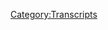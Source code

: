 {{DEFAULTSORT:
    #_TRANSCRIPT_0332:Anunnaki Stasis and Emerald Treaties
}}{{Transcript
    | title         = [[332: Anunnaki Stasis and Emerald Treaties]]
    | caption       = [https://knowledgefight.libsyn.com/knowledge-fight-anunnaki-stasis-and-emerald-treaties Listen to this episode on Libsyn]
    | episodeNumber = [[332: Anunnaki Stasis and Emerald Treaties|332]]
    | length        = 01:35:57
}}

{{MessageBox
    | header     = Warning: Bot Generated Content
    | text       = This transcript was automatically generated by transcription software and likely contains many mistakes and misattributions. Please check the audio for definitive quotes, attribution, and context.
    | image      = N3yvass4myg91.webp
    | imagewidth = 50px
    | id         = warning
}}

{{TranscriptBlock
    | name      = Unknown Speaker
    | timestamp = 00:00:00.000
    | text      = Hey everybody, Dan here with a little apology slash clarification for y'all.
}}

{{TranscriptBlock
    | name      = Unknown Speaker
    | timestamp = 00:00:06.000
    | text      = I know in the intro to Monday's episode I promised that we were going to cover
}}

{{TranscriptBlock
    | name      = Unknown Speaker
    | timestamp = 00:00:10.000
    | text      = Alex's response to the news about Jeffrey Epstein's death on the Wednesday show,
}}

{{TranscriptBlock
    | name      = Unknown Speaker
    | timestamp = 00:00:15.000
    | text      = but you know what they say about plans, the best laid ones, mice, men, all that good stuff.
}}

{{TranscriptBlock
    | name      = Unknown Speaker
    | timestamp = 00:00:20.000
    | text      = We ran into a little bit of a barrier in terms of following through on that plan.
}}

{{TranscriptBlock
    | name      = Unknown Speaker
    | timestamp = 00:00:25.000
    | text      = I mentioned that on Saturday Alex released a two-minute video with his immediate response,
}}

{{TranscriptBlock
    | name      = Unknown Speaker
    | timestamp = 00:00:31.000
    | text      = which was actually just a one minute of him rambling in an airport with a ton of nervous-looking people behind him,
}}

{{TranscriptBlock
    | name      = Unknown Speaker
    | timestamp = 00:00:37.000
    | text      = and then one minute of commercials.
}}

{{TranscriptBlock
    | name      = Unknown Speaker
    | timestamp = 00:00:39.000
    | text      = It turns out that Alex was in that airport because he was going on vacation,
}}

{{TranscriptBlock
    | name      = Unknown Speaker
    | timestamp = 00:00:44.000
    | text      = and it turns out he's not going to be back until Friday, August 16th.
}}

{{TranscriptBlock
    | name      = Unknown Speaker
    | timestamp = 00:00:48.000
    | text      = He had Tom Papert, that boring guy who owns a station that still broadcasts Alex's show,
}}

{{TranscriptBlock
    | name      = Unknown Speaker
    | timestamp = 00:00:54.000
    | text      = and he had him hosting on the Sunday show this week.
}}

{{TranscriptBlock
    | name      = Unknown Speaker
    | timestamp = 00:00:57.000
    | text      = And Alex called in to ride shotgun, as he likes to put it.
}}

{{TranscriptBlock
    | name      = Unknown Speaker
    | timestamp = 00:01:01.000
    | text      = The stuff about Epstein was very boring and predictable,
}}

{{TranscriptBlock
    | name      = Unknown Speaker
    | timestamp = 00:01:04.000
    | text      = and it's just that the deep state killed him because they knew they couldn't use him to attack Trump, that sort of thing.
}}

{{TranscriptBlock
    | name      = Unknown Speaker
    | timestamp = 00:01:11.000
    | text      = But honestly, that wasn't most of what the episode covered.
}}

{{TranscriptBlock
    | name      = Unknown Speaker
    | timestamp = 00:01:14.000
    | text      = It seemed to me that Alex was far more interested in complaining about his vacation.
}}

{{TranscriptBlock
    | name      = Unknown Speaker
    | timestamp = 00:01:19.000
    | text      = According to Alex, he ran into some people in a pool who he decided were lawyers
}}

{{TranscriptBlock
    | name      = Unknown Speaker
    | timestamp = 00:01:23.000
    | text      = because they had what he describes as bike rider bodies.
}}

{{TranscriptBlock
    | name      = Unknown Speaker
    | timestamp = 00:01:26.000
    | text      = There's no real explanation about why having a bike rider body means that you're a lawyer,
}}

{{TranscriptBlock
    | name      = Unknown Speaker
    | timestamp = 00:01:31.000
    | text      = but somehow Alex is confident about his leap in logic.
}}

{{TranscriptBlock
    | name      = Unknown Speaker
    | timestamp = 00:01:34.000
    | text      = Anyway, these alleged lawyers harass Alex in this pool because the left is so evil
}}

{{TranscriptBlock
    | name      = Unknown Speaker
    | timestamp = 00:01:39.000
    | text      = that they can't even allow him to enjoy his vacation.
}}

{{TranscriptBlock
    | name      = Unknown Speaker
    | timestamp = 00:01:42.000
    | text      = And then I'm here at the hotel and five white yuppies, ruling class type.
}}

{{TranscriptBlock
    | name      = Unknown Speaker
    | timestamp = 00:01:49.000
    | text      = They all had their bicyclist bodies. I'm not saying that's a bad body type to have,
}}

{{TranscriptBlock
    | name      = Unknown Speaker
    | timestamp = 00:01:53.000
    | text      = but they all had that trimmed, professional look.
}}

{{TranscriptBlock
    | name      = Unknown Speaker
    | timestamp = 00:01:56.000
    | text      = Well, it's time for war, man. So they're going to come up to somebody with their 11-year-old girl and say,
}}

{{TranscriptBlock
    | name      = Unknown Speaker
    | timestamp = 00:02:00.000
    | text      = I hope you kill yourself.
}}

{{TranscriptBlock
    | name      = Unknown Speaker
    | timestamp = 00:02:02.000
    | text      = And the other woman says, I want you to die with their faces twisted in hate
}}

{{TranscriptBlock
    | name      = Unknown Speaker
    | timestamp = 00:02:06.000
    | text      = and the men's fist balled and breathing heavy.
}}

{{TranscriptBlock
    | name      = Unknown Speaker
    | timestamp = 00:02:11.000
    | text      = And you know, I'm a man, but I know they're full of it.
}}

{{TranscriptBlock
    | name      = Unknown Speaker
    | timestamp = 00:02:15.000
    | text      = I've learned about the left, so I started laughing at them and saying, hey, leave us alone.
}}

{{TranscriptBlock
    | name      = Unknown Speaker
    | timestamp = 00:02:18.000
    | text      = I don't want to hear it. Look what you're saying in front of a child.
}}

{{TranscriptBlock
    | name      = Unknown Speaker
    | timestamp = 00:02:21.000
    | text      = Oh, I notice you left love to abort babies, so no wonder you want me to kill you.
}}

{{TranscriptBlock
    | name      = Unknown Speaker
    | timestamp = 00:02:24.000
    | text      = You love death. And then, oh, one of the women goes,
}}

{{TranscriptBlock
    | name      = Unknown Speaker
    | timestamp = 00:02:27.000
    | text      = you're the one that killed those children in the shootings.
}}

{{TranscriptBlock
    | name      = Unknown Speaker
    | timestamp = 00:02:30.000
    | text      = I mean, it was incredible. This is the stuff that went on.
}}

{{TranscriptBlock
    | name      = Unknown Speaker
    | timestamp = 00:02:33.000
    | text      = Now, leaving aside how this absolutely didn't happen,
}}

{{TranscriptBlock
    | name      = Unknown Speaker
    | timestamp = 00:02:36.000
    | text      = and leaving aside how badly Alex wants to be the victim in all these stories that he tells,
}}

{{TranscriptBlock
    | name      = Unknown Speaker
    | timestamp = 00:02:41.000
    | text      = and leaving aside how it's super suspicious that Alex goes on a week-long vacation
}}

{{TranscriptBlock
    | name      = Unknown Speaker
    | timestamp = 00:02:45.000
    | text      = right after doing a huge Save Info Wars money bomb,
}}

{{TranscriptBlock
    | name      = Unknown Speaker
    | timestamp = 00:02:49.000
    | text      = what I want to focus on is how the pool is the most dangerous place for Alex to be.
}}

{{TranscriptBlock
    | name      = Unknown Speaker
    | timestamp = 00:02:53.000
    | text      = We all know he was accosted by globalists in that hot tub a while back.
}}

{{TranscriptBlock
    | name      = Unknown Speaker
    | timestamp = 00:02:57.000
    | text      = He had some globalists mess with him while he was lounging in the hot springs at Barton Springs, I believe.
}}

{{TranscriptBlock
    | name      = Unknown Speaker
    | timestamp = 00:03:04.000
    | text      = Alex can't manage to get into the water without some minion of the New World Order ruining his good time.
}}

{{TranscriptBlock
    | name      = Unknown Speaker
    | timestamp = 00:03:09.000
    | text      = He should have learned his lesson, stay out of the water, Alex.
}}

{{TranscriptBlock
    | name      = Unknown Speaker
    | timestamp = 00:03:12.000
    | text      = That's where the globalists come for you.
}}

{{TranscriptBlock
    | name      = Unknown Speaker
    | timestamp = 00:03:14.000
    | text      = Anyway, what I listened to, there wasn't an episode there to go over.
}}

{{TranscriptBlock
    | name      = Unknown Speaker
    | timestamp = 00:03:19.000
    | text      = And so today, what I'm going to do, and I hope you'll enjoy,
}}

{{TranscriptBlock
    | name      = Unknown Speaker
    | timestamp = 00:03:22.000
    | text      = is I'm going to present to you a Wacky Wednesday episode
}}

{{TranscriptBlock
    | name      = Unknown Speaker
    | timestamp = 00:03:25.000
    | text      = that Jordan and I recorded before he took off for his vacation.
}}

{{TranscriptBlock
    | name      = Unknown Speaker
    | timestamp = 00:03:28.000
    | text      = Now, I ask you this.
}}

{{TranscriptBlock
    | name      = Unknown Speaker
    | timestamp = 00:03:30.000
    | text      = Is it a conspiracy that Alex and Jordan went on vacation at the same time?
}}

{{TranscriptBlock
    | name      = Unknown Speaker
    | timestamp = 00:03:35.000
    | text      = It's definitely, probably, possibly a conspiracy,
}}

{{TranscriptBlock
    | name      = Unknown Speaker
    | timestamp = 00:03:39.000
    | text      = and please have a field day speculating about it.
}}

{{TranscriptBlock
    | name      = Unknown Speaker
    | timestamp = 00:03:42.000
    | text      = Since Alex has announced that he won't be back until Friday,
}}

{{TranscriptBlock
    | name      = Unknown Speaker
    | timestamp = 00:03:45.000
    | text      = I want to just let you all know that we're not going to have an episode on Friday this week
}}

{{TranscriptBlock
    | name      = Unknown Speaker
    | timestamp = 00:03:48.000
    | text      = due to just the difficulties of trying to pull it off and farm content to go over from,
}}

{{TranscriptBlock
    | name      = Unknown Speaker
    | timestamp = 00:03:54.000
    | text      = like, I don't know, he's probably going to have Robert Barnes hosting,
}}

{{TranscriptBlock
    | name      = Unknown Speaker
    | timestamp = 00:03:57.000
    | text      = have his lawyer host for the week, and I'm not in to listen to hours of Barnes talk.
}}

{{TranscriptBlock
    | name      = Unknown Speaker
    | timestamp = 00:04:03.000
    | text      = So we're just going to go ahead and take that day off.
}}

{{TranscriptBlock
    | name      = Unknown Speaker
    | timestamp = 00:04:05.000
    | text      = But we'll be back next week with coverage of everything that merits discussion,
}}

{{TranscriptBlock
    | name      = Unknown Speaker
    | timestamp = 00:04:10.000
    | text      = but I appreciate you all sticking around and having a good time.
}}

{{TranscriptBlock
    | name      = Unknown Speaker
    | timestamp = 00:04:15.000
    | text      = But for now, please enjoy this Wacky Wednesday adventure,
}}

{{TranscriptBlock
    | name      = Unknown Speaker
    | timestamp = 00:04:19.000
    | text      = and we will see you soon.
}}

{{TranscriptBlock
    | name      = Unknown Speaker
    | timestamp = 00:04:49.000
    | text      = Thank you.
}}

{{TranscriptBlock
    | name      = Unknown Speaker
    | timestamp = 00:05:18.000
    | text      = Bye.
}}

{{TranscriptBlock
    | name      = Unknown Speaker
    | timestamp = 00:05:48.000
    | text      = Bye.
}}

{{TranscriptBlock
    | name      = Unknown Speaker
    | timestamp = 00:06:18.000
    | text      = A little too loud, generally, and a little bit too aggressive.
}}

{{TranscriptBlock
    | name      = Unknown Speaker
    | timestamp = 00:06:21.000
    | text      = It's kind of like, I'm not so into this.
}}

{{TranscriptBlock
    | name      = Unknown Speaker
    | timestamp = 00:06:23.000
    | text      = Right.
}}

{{TranscriptBlock
    | name      = Unknown Speaker
    | timestamp = 00:06:24.000
    | text      = But all my buddies love them.
}}

{{TranscriptBlock
    | name      = Unknown Speaker
    | timestamp = 00:06:25.000
    | text      = One of my buddies, his little brother, Cooper, was in the band,
}}

{{TranscriptBlock
    | name      = Unknown Speaker
    | timestamp = 00:06:29.000
    | text      = and so, like, our friend group had a bit of an association,
}}

{{TranscriptBlock
    | name      = Unknown Speaker
    | timestamp = 00:06:33.000
    | text      = a lot of fans in my circle of friends, but some of the members of it became Cave.
}}

{{TranscriptBlock
    | name      = Unknown Speaker
    | timestamp = 00:06:40.000
    | text      = Okay.
}}

{{TranscriptBlock
    | name      = Unknown Speaker
    | timestamp = 00:06:41.000
    | text      = And they were the ones that ended up touring Europe and making some pretty great,
}}

{{TranscriptBlock
    | name      = Unknown Speaker
    | timestamp = 00:06:46.000
    | text      = I mean, it's good music.
}}

{{TranscriptBlock
    | name      = Unknown Speaker
    | timestamp = 00:06:49.000
    | text      = It's not my style.
}}

{{TranscriptBlock
    | name      = Unknown Speaker
    | timestamp = 00:06:50.000
    | text      = You don't need to get defensive about it.
}}

{{TranscriptBlock
    | name      = Unknown Speaker
    | timestamp = 00:06:52.000
    | text      = I don't know.
}}

{{TranscriptBlock
    | name      = Unknown Speaker
    | timestamp = 00:06:54.000
    | text      = I think that Warhammer slash Cave is probably the biggest example of those local bands.
}}

{{TranscriptBlock
    | name      = Unknown Speaker
    | timestamp = 00:07:02.000
    | text      = So anyway, this is a podcast where I know quite a bit about the Columbia local music scene.
}}

{{TranscriptBlock
    | name      = Unknown Speaker
    | timestamp = 00:07:06.000
    | text      = Not really.
}}

{{TranscriptBlock
    | name      = Unknown Speaker
    | timestamp = 00:07:07.000
    | text      = Don't know a ton.
}}

{{TranscriptBlock
    | name      = Unknown Speaker
    | timestamp = 00:07:08.000
    | text      = Don't know a ton.
}}

{{TranscriptBlock
    | name      = Unknown Speaker
    | timestamp = 00:07:09.000
    | text      = Was not involved.
}}

{{TranscriptBlock
    | name      = Unknown Speaker
    | timestamp = 00:07:10.000
    | text      = Gotcha.
}}

{{TranscriptBlock
    | name      = Unknown Speaker
    | timestamp = 00:07:11.000
    | text      = But I do know a lot about Alex Jones.
}}

{{TranscriptBlock
    | name      = Unknown Speaker
    | timestamp = 00:07:12.000
    | text      = And I only know what you're telling me about both.
}}

{{TranscriptBlock
    | name      = Unknown Speaker
    | timestamp = 00:07:14.000
    | text      = Today it does not matter, Jordan.
}}

{{TranscriptBlock
    | name      = Unknown Speaker
    | timestamp = 00:07:15.000
    | text      = Right?
}}

{{TranscriptBlock
    | name      = Unknown Speaker
    | timestamp = 00:07:16.000
    | text      = Because today we're doing something a little bit different.
}}

{{TranscriptBlock
    | name      = Unknown Speaker
    | timestamp = 00:07:18.000
    | text      = That's good news.
}}

{{TranscriptBlock
    | name      = Unknown Speaker
    | timestamp = 00:07:19.000
    | text      = I decided to go into Project Camelot Land.
}}

{{TranscriptBlock
    | name      = Unknown Speaker
    | timestamp = 00:07:22.000
    | text      = I'm loving it.
}}

{{TranscriptBlock
    | name      = Unknown Speaker
    | timestamp = 00:07:23.000
    | text      = And I decided that we got a lot of weirdos that we pay attention to,
}}

{{TranscriptBlock
    | name      = Unknown Speaker
    | timestamp = 00:07:28.000
    | text      = and some of them have become great characters for us.
}}

{{TranscriptBlock
    | name      = Unknown Speaker
    | timestamp = 00:07:30.000
    | text      = Yes.
}}

{{TranscriptBlock
    | name      = Unknown Speaker
    | timestamp = 00:07:31.000
    | text      = Guy with telescope.
}}

{{TranscriptBlock
    | name      = Unknown Speaker
    | timestamp = 00:07:32.000
    | text      = Of course.
}}

{{TranscriptBlock
    | name      = Unknown Speaker
    | timestamp = 00:07:33.000
    | text      = He's got a telescope.
}}

{{TranscriptBlock
    | name      = Unknown Speaker
    | timestamp = 00:07:34.000
    | text      = He has a telescope.
}}

{{TranscriptBlock
    | name      = Unknown Speaker
    | timestamp = 00:07:35.000
    | text      = We have Mark Richards.
}}

{{TranscriptBlock
    | name      = Unknown Speaker
    | timestamp = 00:07:36.000
    | text      = Any time a Mark Richards episode comes up, we gotta...
}}

{{TranscriptBlock
    | name      = Unknown Speaker
    | timestamp = 00:07:39.000
    | text      = Top of the list.
}}

{{TranscriptBlock
    | name      = Unknown Speaker
    | timestamp = 00:07:40.000
    | text      = Guy who wants to storm the Getty Museum.
}}

{{TranscriptBlock
    | name      = Unknown Speaker
    | timestamp = 00:07:42.000
    | text      = He's fun.
}}

{{TranscriptBlock
    | name      = Unknown Speaker
    | timestamp = 00:07:43.000
    | text      = Stephen Kelly.
}}

{{TranscriptBlock
    | name      = Unknown Speaker
    | timestamp = 00:07:44.000
    | text      = Is he ever going to?
}}

{{TranscriptBlock
    | name      = Unknown Speaker
    | timestamp = 00:07:45.000
    | text      = These are like characters that we've become friends with.
}}

{{TranscriptBlock
    | name      = Unknown Speaker
    | timestamp = 00:07:51.000
    | text      = Over our time.
}}

{{TranscriptBlock
    | name      = Unknown Speaker
    | timestamp = 00:07:52.000
    | text      = In a way.
}}

{{TranscriptBlock
    | name      = Unknown Speaker
    | timestamp = 00:07:53.000
    | text      = And it becomes a sort of thing where it's difficult to listen to any episodes that don't
}}

{{TranscriptBlock
    | name      = Unknown Speaker
    | timestamp = 00:07:57.000
    | text      = involve them.
}}

{{TranscriptBlock
    | name      = Unknown Speaker
    | timestamp = 00:07:58.000
    | text      = Right.
}}

{{TranscriptBlock
    | name      = Unknown Speaker
    | timestamp = 00:07:59.000
    | text      = Because of, you know...
}}

{{TranscriptBlock
    | name      = Unknown Speaker
    | timestamp = 00:08:00.000
    | text      = There's a letdown.
}}

{{TranscriptBlock
    | name      = Unknown Speaker
    | timestamp = 00:08:01.000
    | text      = Yeah.
}}

{{TranscriptBlock
    | name      = Unknown Speaker
    | timestamp = 00:08:02.000
    | text      = Yeah.
}}

{{TranscriptBlock
    | name      = Unknown Speaker
    | timestamp = 00:08:03.000
    | text      = I want to hear about these other guys.
}}

{{TranscriptBlock
    | name      = Unknown Speaker
    | timestamp = 00:08:04.000
    | text      = How's his telescope doing?
}}

{{TranscriptBlock
    | name      = Unknown Speaker
    | timestamp = 00:08:05.000
    | text      = Absolutely.
}}

{{TranscriptBlock
    | name      = Unknown Speaker
    | timestamp = 00:08:06.000
    | text      = Did he get a better telescope?
}}

{{TranscriptBlock
    | name      = Unknown Speaker
    | timestamp = 00:08:07.000
    | text      = He needs a better...
}}

{{TranscriptBlock
    | name      = Unknown Speaker
    | timestamp = 00:08:08.000
    | text      = Bruce Seesall.
}}

{{TranscriptBlock
    | name      = Unknown Speaker
    | timestamp = 00:08:09.000
    | text      = That's his name.
}}

{{TranscriptBlock
    | name      = Unknown Speaker
    | timestamp = 00:08:10.000
    | text      = Bruce Seesall, that's right.
}}

{{TranscriptBlock
    | name      = Unknown Speaker
    | timestamp = 00:08:11.000
    | text      = Yeah.
}}

{{TranscriptBlock
    | name      = Unknown Speaker
    | timestamp = 00:08:12.000
    | text      = He's got a telescope.
}}

{{TranscriptBlock
    | name      = Unknown Speaker
    | timestamp = 00:08:13.000
    | text      = And he sees all.
}}

{{TranscriptBlock
    | name      = Unknown Speaker
    | timestamp = 00:08:14.000
    | text      = And there's one other guy, of course, Eddie Page, the racist Pleiadian.
}}

{{TranscriptBlock
    | name      = Unknown Speaker
    | timestamp = 00:08:18.199
    | text      = And so what I decided to do initially when I set out to make this episode was I wanted
}}

{{TranscriptBlock
    | name      = Unknown Speaker
    | timestamp = 00:08:22.120
    | text      = to check in on Eddie Page because last we heard of him, he had fallen out of Carrie
}}

{{TranscriptBlock
    | name      = Unknown Speaker
    | timestamp = 00:08:26.600
    | text      = Cassidy, the host of Project Camelot's Good Graces.
}}

{{TranscriptBlock
    | name      = Unknown Speaker
    | timestamp = 00:08:29.000
    | text      = Right.
}}

{{TranscriptBlock
    | name      = Unknown Speaker
    | timestamp = 00:08:30.000
    | text      = He's a little too racist for her.
}}

{{TranscriptBlock
    | name      = Unknown Speaker
    | timestamp = 00:08:31.540
    | text      = That certainly started it.
}}

{{TranscriptBlock
    | name      = Unknown Speaker
    | timestamp = 00:08:32.720
    | text      = And then accusations started to come out that he was passing off screenshots from video
}}

{{TranscriptBlock
    | name      = Unknown Speaker
    | timestamp = 00:08:36.360
    | text      = games as his mothership, which is a problem.
}}

{{TranscriptBlock
    | name      = Unknown Speaker
    | timestamp = 00:08:40.480
    | text      = Yep.
}}

{{TranscriptBlock
    | name      = Unknown Speaker
    | timestamp = 00:08:41.480
    | text      = That's a bit of an issue.
}}

{{TranscriptBlock
    | name      = Unknown Speaker
    | timestamp = 00:08:42.480
    | text      = But as he started to get called out, he took a turn for the dark.
}}

{{TranscriptBlock
    | name      = Unknown Speaker
    | timestamp = 00:08:45.480
    | text      = And I checked in on him and he is now going by the name Archangel Abaddon.
}}

{{TranscriptBlock
    | name      = Unknown Speaker
    | timestamp = 00:08:49.440
    | text      = That works.
}}

{{TranscriptBlock
    | name      = Unknown Speaker
    | timestamp = 00:08:50.440
    | text      = He is now the bringer of death.
}}

{{TranscriptBlock
    | name      = Unknown Speaker
    | timestamp = 00:08:52.039
    | text      = Good for him.
}}

{{TranscriptBlock
    | name      = Unknown Speaker
    | timestamp = 00:08:53.039
    | text      = That's a big step up for him.
}}

{{TranscriptBlock
    | name      = Unknown Speaker
    | timestamp = 00:08:54.039
    | text      = He has shaved his beard and he looks very sinister now.
}}

{{TranscriptBlock
    | name      = Unknown Speaker
    | timestamp = 00:08:59.639
    | text      = I listened to a bunch of his videos because I felt like, well, he's now the angel of death.
}}

{{TranscriptBlock
    | name      = Unknown Speaker
    | timestamp = 00:09:03.679
    | text      = This has got to be amazing.
}}

{{TranscriptBlock
    | name      = Unknown Speaker
    | timestamp = 00:09:06.159
    | text      = They're a big letdown.
}}

{{TranscriptBlock
    | name      = Unknown Speaker
    | timestamp = 00:09:07.159
    | text      = He is very boring.
}}

{{TranscriptBlock
    | name      = Unknown Speaker
    | timestamp = 00:09:08.419
    | text      = He threatened to open the seventh seal on New Year's 2019, so we are now living in the
}}

{{TranscriptBlock
    | name      = Unknown Speaker
    | timestamp = 00:09:13.720
    | text      = aftermath of him opening the seventh seal.
}}

{{TranscriptBlock
    | name      = Unknown Speaker
    | timestamp = 00:09:15.799
    | text      = Okay.
}}

{{TranscriptBlock
    | name      = Unknown Speaker
    | timestamp = 00:09:16.799
    | text      = Well, I'm glad he told us.
}}

{{TranscriptBlock
    | name      = Unknown Speaker
    | timestamp = 00:09:18.200
    | text      = You think that's something that you wouldn't even know about.
}}

{{TranscriptBlock
    | name      = Unknown Speaker
    | timestamp = 00:09:20.080
    | text      = He gave like seven hours warning.
}}

{{TranscriptBlock
    | name      = Unknown Speaker
    | timestamp = 00:09:24.720
    | text      = That's actually kind of proper of him.
}}

{{TranscriptBlock
    | name      = Unknown Speaker
    | timestamp = 00:09:27.399
    | text      = That's polite.
}}

{{TranscriptBlock
    | name      = Unknown Speaker
    | timestamp = 00:09:28.399
    | text      = So now he's leading a small cult based on the videos that I could tell, where he's telling
}}

{{TranscriptBlock
    | name      = Unknown Speaker
    | timestamp = 00:09:33.480
    | text      = them that when the time comes, the aliens will come and take them away.
}}

{{TranscriptBlock
    | name      = Unknown Speaker
    | timestamp = 00:09:36.960
    | text      = So are people actually in his cult?
}}

{{TranscriptBlock
    | name      = Unknown Speaker
    | timestamp = 00:09:39.919
    | text      = Okay.
}}

{{TranscriptBlock
    | name      = Unknown Speaker
    | timestamp = 00:09:40.919
    | text      = Never mind.
}}

{{TranscriptBlock
    | name      = Unknown Speaker
    | timestamp = 00:09:41.919
    | text      = Never mind.
}}

{{TranscriptBlock
    | name      = Unknown Speaker
    | timestamp = 00:09:42.919
    | text      = You're right.
}}

{{TranscriptBlock
    | name      = Unknown Speaker
    | timestamp = 00:09:43.919
    | text      = You're right.
}}

{{TranscriptBlock
    | name      = Unknown Speaker
    | timestamp = 00:09:44.919
    | text      = Why am I asking this?
}}

{{TranscriptBlock
    | name      = Unknown Speaker
    | timestamp = 00:09:45.919
    | text      = I don't know why.
}}

{{TranscriptBlock
    | name      = Unknown Speaker
    | timestamp = 00:09:46.919
    | text      = Sometimes I ask you questions as though you have some sort of omniscience.
}}

{{TranscriptBlock
    | name      = Unknown Speaker
    | timestamp = 00:09:47.919
    | text      = Let me tell you.
}}

{{TranscriptBlock
    | name      = Unknown Speaker
    | timestamp = 00:09:48.919
    | text      = There's no way for me to find out if anybody is watching this or anybody cares about what
}}

{{TranscriptBlock
    | name      = Unknown Speaker
    | timestamp = 00:09:52.840
    | text      = Eddie Page is doing now.
}}

{{TranscriptBlock
    | name      = Unknown Speaker
    | timestamp = 00:09:53.980
    | text      = Your researching skills are called into question, Dan.
}}

{{TranscriptBlock
    | name      = Unknown Speaker
    | timestamp = 00:09:56.279
    | text      = Well, I think that even the greatest researchers would have difficulty getting to the bottom
}}

{{TranscriptBlock
    | name      = Unknown Speaker
    | timestamp = 00:10:00.279
    | text      = of that mystery.
}}

{{TranscriptBlock
    | name      = Unknown Speaker
    | timestamp = 00:10:01.580
    | text      = So I went down that road and I realized that maybe it's not worth it.
}}

{{TranscriptBlock
    | name      = Unknown Speaker
    | timestamp = 00:10:05.879
    | text      = I can't make an episode out of Eddie Page's turn to Archangel Abaddon.
}}

{{TranscriptBlock
    | name      = Unknown Speaker
    | timestamp = 00:10:11.460
    | text      = It's bad presentation.
}}

{{TranscriptBlock
    | name      = Unknown Speaker
    | timestamp = 00:10:12.559
    | text      = It's bad content.
}}

{{TranscriptBlock
    | name      = Unknown Speaker
    | timestamp = 00:10:14.019
    | text      = He's not even saying like, I will destroy the world.
}}

{{TranscriptBlock
    | name      = Unknown Speaker
    | timestamp = 00:10:16.960
    | text      = It's not even that kind of fun.
}}

{{TranscriptBlock
    | name      = Unknown Speaker
    | timestamp = 00:10:18.919
    | text      = So I'm like, well, maybe it's time to let go.
}}

{{TranscriptBlock
    | name      = Unknown Speaker
    | timestamp = 00:10:22.539
    | text      = Maybe it's time to...
}}

{{TranscriptBlock
    | name      = Unknown Speaker
    | timestamp = 00:10:23.779
    | text      = Let go and let God.
}}

{{TranscriptBlock
    | name      = Unknown Speaker
    | timestamp = 00:10:24.779
    | text      = Well, sure.
}}

{{TranscriptBlock
    | name      = Unknown Speaker
    | timestamp = 00:10:25.779
    | text      = I mean, anytime Mark Richards comes up, certainly.
}}

{{TranscriptBlock
    | name      = Unknown Speaker
    | timestamp = 00:10:28.679
    | text      = We've got to cover that.
}}

{{TranscriptBlock
    | name      = Unknown Speaker
    | timestamp = 00:10:29.679
    | text      = That's pressing news.
}}

{{TranscriptBlock
    | name      = Unknown Speaker
    | timestamp = 00:10:30.679
    | text      = Of course.
}}

{{TranscriptBlock
    | name      = Unknown Speaker
    | timestamp = 00:10:31.679
    | text      = But maybe it's time to let go of some of these connections that we have with these other
}}

{{TranscriptBlock
    | name      = Unknown Speaker
    | timestamp = 00:10:35.200
    | text      = people, the guy with the telescope, Eddie Page, Steven Kelly, certainly not going to
}}

{{TranscriptBlock
    | name      = Unknown Speaker
    | timestamp = 00:10:39.799
    | text      = cover him again.
}}

{{TranscriptBlock
    | name      = Unknown Speaker
    | timestamp = 00:10:40.799
    | text      = He is way too scary and creepy.
}}

{{TranscriptBlock
    | name      = Unknown Speaker
    | timestamp = 00:10:42.600
    | text      = Their toxic presence is that sometimes you just need to get out of your life.
}}

{{TranscriptBlock
    | name      = Unknown Speaker
    | timestamp = 00:10:45.679
    | text      = Absolutely.
}}

{{TranscriptBlock
    | name      = Unknown Speaker
    | timestamp = 00:10:46.679
    | text      = No matter how much you love them, you got to let them go.
}}

{{TranscriptBlock
    | name      = Unknown Speaker
    | timestamp = 00:10:48.759
    | text      = I decided maybe it's time for us to try and find new friends in the Project Camelot world.
}}

{{TranscriptBlock
    | name      = Unknown Speaker
    | timestamp = 00:10:54.840
    | text      = And so I found one episode that was titled Deceit and Human Society.
}}

{{TranscriptBlock
    | name      = Unknown Speaker
    | timestamp = 00:11:00.080
    | text      = I thought, hello, this is something I'm interested in.
}}

{{TranscriptBlock
    | name      = Unknown Speaker
    | timestamp = 00:11:02.879
    | text      = I love Deceit and Human Society.
}}

{{TranscriptBlock
    | name      = Unknown Speaker
    | timestamp = 00:11:05.559
    | text      = I like both of those things.
}}

{{TranscriptBlock
    | name      = Unknown Speaker
    | timestamp = 00:11:06.559
    | text      = I only like one of those.
}}

{{TranscriptBlock
    | name      = Unknown Speaker
    | timestamp = 00:11:07.759
    | text      = Well, I like to study Deceit and I like Human Society.
}}

{{TranscriptBlock
    | name      = Unknown Speaker
    | timestamp = 00:11:11.519
    | text      = I just like Deceit.
}}

{{TranscriptBlock
    | name      = Unknown Speaker
    | timestamp = 00:11:13.759
    | text      = I'm not a huge fan of Human Society.
}}

{{TranscriptBlock
    | name      = Unknown Speaker
    | timestamp = 00:11:14.759
    | text      = Oh, you're going the other way with it.
}}

{{TranscriptBlock
    | name      = Unknown Speaker
    | timestamp = 00:11:16.559
    | text      = So I decided that was going to be what we're going to look into and we'll see what happens.
}}

{{TranscriptBlock
    | name      = Unknown Speaker
    | timestamp = 00:11:20.039
    | text      = But before we get to that, we got to give a shout out to some people who have signed
}}

{{TranscriptBlock
    | name      = Unknown Speaker
    | timestamp = 00:11:22.519
    | text      = up and are supporting this here show and make it possible.
}}

{{TranscriptBlock
    | name      = Unknown Speaker
    | timestamp = 00:11:25.759
    | text      = So first, Thomas, thank you so much.
}}

{{TranscriptBlock
    | name      = Unknown Speaker
    | timestamp = 00:11:27.519
    | text      = You are now a policy wonk.
}}

{{TranscriptBlock
    | name      = Unknown Speaker
    | timestamp = 00:11:28.879
    | text      = I'm a policy wonk.
}}

{{TranscriptBlock
    | name      = Unknown Speaker
    | timestamp = 00:11:29.879
    | text      = Thank you, Thomas.
}}

{{TranscriptBlock
    | name      = Unknown Speaker
    | timestamp = 00:11:30.879
    | text      = Next, Luke.
}}

{{TranscriptBlock
    | name      = Unknown Speaker
    | timestamp = 00:11:31.879
    | text      = Thank you so much.
}}

{{TranscriptBlock
    | name      = Unknown Speaker
    | timestamp = 00:11:32.879
    | text      = You are now policy wonk.
}}

{{TranscriptBlock
    | name      = Unknown Speaker
    | timestamp = 00:11:33.879
    | text      = I'm a policy wonk.
}}

{{TranscriptBlock
    | name      = Unknown Speaker
    | timestamp = 00:11:34.879
    | text      = Thank you, Luke,
}}

{{TranscriptBlock
    | name      = Unknown Speaker
    | timestamp = 00:11:35.879
    | text      = thanks for joining the Luke's.
}}

{{TranscriptBlock
    | name      = Unknown Speaker
    | timestamp = 00:11:36.879
    | text      = We got a lot of Looxes these strong Luke.
}}

{{TranscriptBlock
    | name      = Unknown Speaker
    | timestamp = 00:11:38.080
    | text      = We got a strong Luke faction.
}}

{{TranscriptBlock
    | name      = Unknown Speaker
    | timestamp = 00:11:40.340
    | text      = Next, Robin, not Robin.
}}

{{TranscriptBlock
    | name      = Unknown Speaker
    | timestamp = 00:11:42.200
    | text      = R H A B A N.
}}

{{TranscriptBlock
    | name      = Unknown Speaker
    | timestamp = 00:11:43.559
    | text      = Thank you so much.
}}

{{TranscriptBlock
    | name      = Unknown Speaker
    | timestamp = 00:11:44.559
    | text      = You are now a policy wonk.
}}

{{TranscriptBlock
    | name      = Unknown Speaker
    | timestamp = 00:11:45.559
    | text      = I'm a policy wonk.
}}

{{TranscriptBlock
    | name      = Unknown Speaker
    | timestamp = 00:11:46.759
    | text      = Thank you, Robin.
}}

{{TranscriptBlock
    | name      = Unknown Speaker
    | timestamp = 00:11:47.879
    | text      = Next, Lionel.
}}

{{TranscriptBlock
    | name      = Unknown Speaker
    | timestamp = 00:11:48.879
    | text      = Lionel.
}}

{{TranscriptBlock
    | name      = Unknown Speaker
    | timestamp = 00:11:49.879
    | text      = Lionel.
}}

{{TranscriptBlock
    | name      = Unknown Speaker
    | timestamp = 00:11:50.879
    | text      = Thank you so much.
}}

{{TranscriptBlock
    | name      = Unknown Speaker
    | timestamp = 00:11:51.879
    | text      = You are now policy wonk.
}}

{{TranscriptBlock
    | name      = Unknown Speaker
    | timestamp = 00:11:52.879
    | text      = I'm a policy wonk.
}}

{{TranscriptBlock
    | name      = Unknown Speaker
    | timestamp = 00:11:53.879
    | text      = Thank you.
}}

{{TranscriptBlock
    | name      = Unknown Speaker
    | timestamp = 00:11:54.879
    | text      = Thank you.
}}

{{TranscriptBlock
    | name      = Unknown Speaker
    | timestamp = 00:11:55.879
    | text      = Lionel.
}}

{{TranscriptBlock
    | name      = Unknown Speaker
    | timestamp = 00:11:56.879
    | text      = Lionel.
}}

{{TranscriptBlock
    | name      = Unknown Speaker
    | timestamp = 00:11:57.879
    | text      = Lionel.
}}

{{TranscriptBlock
    | name      = Unknown Speaker
    | timestamp = 00:11:58.879
    | text      = It was only three lines.
}}

{{TranscriptBlock
    | name      = Unknown Speaker
    | timestamp = 00:11:59.879
    | text      = There's only three?
}}

{{TranscriptBlock
    | name      = Unknown Speaker
    | timestamp = 00:12:00.879
    | text      = Then finally, I'd like to give a shout-out to some people who have signed up on an elevated level, and we appreciate it very much.
}}

{{TranscriptBlock
    | name      = Unknown Speaker
    | timestamp = 00:12:06.879
    | text      = So first, we've got Kelsey. Thank you so much for joining up and supporting the show.
}}

{{TranscriptBlock
    | name      = Unknown Speaker
    | timestamp = 00:12:10.879
    | text      = Thank you, Kelsey.
}}

{{TranscriptBlock
    | name      = Unknown Speaker
    | timestamp = 00:12:11.879
    | text      = Next, someone who I believe I pronounced Taconious when I gave them an initial shout-out, but I looked closer.
}}

{{TranscriptBlock
    | name      = Unknown Speaker
    | timestamp = 00:12:17.879
    | text      = There's no spaces, but it's clearly Taco in anus.
}}

{{TranscriptBlock
    | name      = Unknown Speaker
    | timestamp = 00:12:21.879
    | text      = Oh, yeah. Taconious, I think I prefer. I prefer Taconious.
}}

{{TranscriptBlock
    | name      = Unknown Speaker
    | timestamp = 00:12:25.879
    | text      = I suspect it's Taco in the butthole.
}}

{{TranscriptBlock
    | name      = Unknown Speaker
    | timestamp = 00:12:28.879
    | text      = Next, Eric W. Thank you so much.
}}

{{TranscriptBlock
    | name      = Unknown Speaker
    | timestamp = 00:12:31.879
    | text      = And then finally, Leanne McAdoo is an anagram of Amneocondeal.
}}

{{TranscriptBlock
    | name      = Unknown Speaker
    | timestamp = 00:12:37.879
    | text      = I didn't know that.
}}

{{TranscriptBlock
    | name      = Unknown Speaker
    | timestamp = 00:12:38.879
    | text      = Yes, apparently.
}}

{{TranscriptBlock
    | name      = Unknown Speaker
    | timestamp = 00:12:39.879
    | text      = Thank you.
}}

{{TranscriptBlock
    | name      = Unknown Speaker
    | timestamp = 00:12:40.879
    | text      = So thank you all. You are now technocrats.
}}

{{TranscriptBlock
    | name      = Unknown Speaker
    | timestamp = 00:12:41.879
    | text      = I'm a policy wonk.
}}

{{TranscriptBlock
    | name      = Unknown Speaker
    | timestamp = 00:12:43.879
    | text      = Crikey, mate, that's fantastic. Have yourself a brew.
}}

{{TranscriptBlock
    | name      = Unknown Speaker
    | timestamp = 00:12:46.879
    | text      = How's your 401k doing, bro?
}}

{{TranscriptBlock
    | name      = Unknown Speaker
    | timestamp = 00:12:47.879
    | text      = All right, we gotta go full tilt boogie on this, Watson, all right?
}}

{{TranscriptBlock
    | name      = Unknown Speaker
    | timestamp = 00:12:50.879
    | text      = Let's just get down to business. We ain't making that money off that heroin.
}}

{{TranscriptBlock
    | name      = Unknown Speaker
    | timestamp = 00:12:53.879
    | text      = Why are you pimps so good?
}}

{{TranscriptBlock
    | name      = Unknown Speaker
    | timestamp = 00:12:55.879
    | text      = My neck is freakishly large.
}}

{{TranscriptBlock
    | name      = Unknown Speaker
    | timestamp = 00:12:57.879
    | text      = I declare info war on you.
}}

{{TranscriptBlock
    | name      = Unknown Speaker
    | timestamp = 00:12:59.879
    | text      = Thank you so much.
}}

{{TranscriptBlock
    | name      = Unknown Speaker
    | timestamp = 00:13:00.879
    | text      = Thank you.
}}

{{TranscriptBlock
    | name      = Unknown Speaker
    | timestamp = 00:13:01.879
    | text      = Kelsey, Eric, Taco in anus.
}}

{{TranscriptBlock
    | name      = Unknown Speaker
    | timestamp = 00:13:03.879
    | text      = Taconious.
}}

{{TranscriptBlock
    | name      = Unknown Speaker
    | timestamp = 00:13:05.879
    | text      = Leanne McAdoo is an anagram of Amneocondeal.
}}

{{TranscriptBlock
    | name      = Unknown Speaker
    | timestamp = 00:13:08.879
    | text      = Thank you for all anagrams everywhere.
}}

{{TranscriptBlock
    | name      = Unknown Speaker
    | timestamp = 00:13:10.879
    | text      = We appreciate it.
}}

{{TranscriptBlock
    | name      = Unknown Speaker
    | timestamp = 00:13:11.879
    | text      = And thank you to all of you.
}}

{{TranscriptBlock
    | name      = Unknown Speaker
    | timestamp = 00:13:12.879
    | text      = If you'd like to support the show and what we do, you can do that.
}}

{{TranscriptBlock
    | name      = Unknown Speaker
    | timestamp = 00:13:14.879
    | text      = By going to our website, knowledgefight.com, clicking the button to support the show.
}}

{{TranscriptBlock
    | name      = Unknown Speaker
    | timestamp = 00:13:17.879
    | text      = We would appreciate it.
}}

{{TranscriptBlock
    | name      = Unknown Speaker
    | timestamp = 00:13:18.879
    | text      = It really would be great.
}}

{{TranscriptBlock
    | name      = Unknown Speaker
    | timestamp = 00:13:19.879
    | text      = So today's episode involves a lady by the name of Emily Windsor Craig.
}}

{{TranscriptBlock
    | name      = Unknown Speaker
    | timestamp = 00:13:23.879
    | text      = Okay.
}}

{{TranscriptBlock
    | name      = Unknown Speaker
    | timestamp = 00:13:24.879
    | text      = C-R-A-G-G.
}}

{{TranscriptBlock
    | name      = Unknown Speaker
    | timestamp = 00:13:25.879
    | text      = Anytime you got the full three names, we're talking assassination or somebody who is to
}}

{{TranscriptBlock
    | name      = Unknown Speaker
    | timestamp = 00:13:30.879
    | text      = be looked out for.
}}

{{TranscriptBlock
    | name      = Unknown Speaker
    | timestamp = 00:13:31.879
    | text      = This is going to be fairly interesting.
}}

{{TranscriptBlock
    | name      = Unknown Speaker
    | timestamp = 00:13:33.879
    | text      = And I think that I don't I don't know for sure if I want to say that we found a new
}}

{{TranscriptBlock
    | name      = Unknown Speaker
    | timestamp = 00:13:39.879
    | text      = friend, but I've certainly learned a lot as we go along.
}}

{{TranscriptBlock
    | name      = Unknown Speaker
    | timestamp = 00:13:43.879
    | text      = I've also I've learned that Carrie Cassidy is capable of what she expresses in this out
}}

{{TranscriptBlock
    | name      = Unknown Speaker
    | timestamp = 00:13:48.879
    | text      = of context drop.
}}

{{TranscriptBlock
    | name      = Unknown Speaker
    | timestamp = 00:13:50.879
    | text      = So where are you getting this information and and why do you think it kind of means
}}

{{TranscriptBlock
    | name      = Unknown Speaker
    | timestamp = 00:13:55.879
    | text      = anything?
}}

{{TranscriptBlock
    | name      = Unknown Speaker
    | timestamp = 00:13:56.879
    | text      = Ouch.
}}

{{TranscriptBlock
    | name      = Unknown Speaker
    | timestamp = 00:13:57.879
    | text      = That's that's a damning question.
}}

{{TranscriptBlock
    | name      = Unknown Speaker
    | timestamp = 00:14:00.879
    | text      = That is not the question of somebody that you trust and believe in.
}}

{{TranscriptBlock
    | name      = Unknown Speaker
    | timestamp = 00:14:04.879
    | text      = So we're going to get there.
}}

{{TranscriptBlock
    | name      = Unknown Speaker
    | timestamp = 00:14:05.879
    | text      = Oh, boy.
}}

{{TranscriptBlock
    | name      = Unknown Speaker
    | timestamp = 00:14:06.879
    | text      = So all this bullshit, where do you think it comes from and why are you telling me?
}}

{{TranscriptBlock
    | name      = Unknown Speaker
    | timestamp = 00:14:10.879
    | text      = I should also point out that this interview was, I believe, the last interview that Carrie
}}

{{TranscriptBlock
    | name      = Unknown Speaker
    | timestamp = 00:14:16.879
    | text      = posted before the 2016 election.
}}

{{TranscriptBlock
    | name      = Unknown Speaker
    | timestamp = 00:14:18.879
    | text      = OK, it's on November 3rd, 2016.
}}

{{TranscriptBlock
    | name      = Unknown Speaker
    | timestamp = 00:14:20.879
    | text      = Oh, no.
}}

{{TranscriptBlock
    | name      = Unknown Speaker
    | timestamp = 00:14:21.879
    | text      = And also this is the second time that she's interviewed Emily Windsor Craig.
}}

{{TranscriptBlock
    | name      = Unknown Speaker
    | timestamp = 00:14:25.879
    | text      = OK, so she is saying that to someone she invited back on her show.
}}

{{TranscriptBlock
    | name      = Unknown Speaker
    | timestamp = 00:14:30.879
    | text      = Yeah, which is great.
}}

{{TranscriptBlock
    | name      = Unknown Speaker
    | timestamp = 00:14:31.879
    | text      = So here is Carrie giving an introduction in the way that only she can.
}}

{{TranscriptBlock
    | name      = Unknown Speaker
    | timestamp = 00:14:37.879
    | text      = Hi, everyone.
}}

{{TranscriptBlock
    | name      = Unknown Speaker
    | timestamp = 00:14:38.879
    | text      = This is Carrie Cassidy from Project Camelot.
}}

{{TranscriptBlock
    | name      = Unknown Speaker
    | timestamp = 00:14:40.879
    | text      = Hi, Carrie.
}}

{{TranscriptBlock
    | name      = Unknown Speaker
    | timestamp = 00:14:41.879
    | text      = And tonight we have a very interesting guest.
}}

{{TranscriptBlock
    | name      = Unknown Speaker
    | timestamp = 00:14:45.879
    | text      = I've actually interviewed her in the past.
}}

{{TranscriptBlock
    | name      = Unknown Speaker
    | timestamp = 00:14:47.879
    | text      = Her name is Emily Windsor Craig and she is, well, a fascinating woman.
}}

{{TranscriptBlock
    | name      = Unknown Speaker
    | timestamp = 00:14:54.879
    | text      = And she has a great deal to share with us today about some investigations she's been
}}

{{TranscriptBlock
    | name      = Unknown Speaker
    | timestamp = 00:14:59.879
    | text      = doing into our ancient history.
}}

{{TranscriptBlock
    | name      = Unknown Speaker
    | timestamp = 00:15:02.879
    | text      = So this is about deceit and human society.
}}

{{TranscriptBlock
    | name      = Unknown Speaker
    | timestamp = 00:15:07.879
    | text      = I do agree she's pretty fascinating.
}}

{{TranscriptBlock
    | name      = Unknown Speaker
    | timestamp = 00:15:10.879
    | text      = So in terms of more of a bio, here's Carrie laying out some of the important facts of
}}

{{TranscriptBlock
    | name      = Unknown Speaker
    | timestamp = 00:15:15.879
    | text      = her guest's history.
}}

{{TranscriptBlock
    | name      = Unknown Speaker
    | timestamp = 00:15:17.879
    | text      = She had her own software startup in the early 90s called Play Technologies, Inc., which
}}

{{TranscriptBlock
    | name      = Unknown Speaker
    | timestamp = 00:15:24.879
    | text      = failed to gain funding.
}}

{{TranscriptBlock
    | name      = Unknown Speaker
    | timestamp = 00:15:26.879
    | text      = I know what that's like.
}}

{{TranscriptBlock
    | name      = Unknown Speaker
    | timestamp = 00:15:29.879
    | text      = Let's see, she was radicalized during the Clinton administration by the university's
}}

{{TranscriptBlock
    | name      = Unknown Speaker
    | timestamp = 00:15:35.879
    | text      = focus on globalism and the effects of HR practices, gaslighting by corporations.
}}

{{TranscriptBlock
    | name      = Unknown Speaker
    | timestamp = 00:15:43.879
    | text      = Right, fair.
}}

{{TranscriptBlock
    | name      = Unknown Speaker
    | timestamp = 00:15:45.879
    | text      = And she wrote a small political theory newsletter when she lived on Capitol Hill called Just
}}

{{TranscriptBlock
    | name      = Unknown Speaker
    | timestamp = 00:15:50.879
    | text      = Now.
}}

{{TranscriptBlock
    | name      = Unknown Speaker
    | timestamp = 00:15:52.879
    | text      = She was redlisted in 1998 and spent the next seven years running from gang stalkers.
}}

{{TranscriptBlock
    | name      = Unknown Speaker
    | timestamp = 00:15:59.879
    | text      = Also not a good sign.
}}

{{TranscriptBlock
    | name      = Unknown Speaker
    | timestamp = 00:16:00.879
    | text      = Gang stalkers.
}}

{{TranscriptBlock
    | name      = Unknown Speaker
    | timestamp = 00:16:01.879
    | text      = Yeah.
}}

{{TranscriptBlock
    | name      = Unknown Speaker
    | timestamp = 00:16:02.879
    | text      = She was redlisted in 88.
}}

{{TranscriptBlock
    | name      = Unknown Speaker
    | timestamp = 00:16:03.879
    | text      = She wasn't radicalized until the Clinton years.
}}

{{TranscriptBlock
    | name      = Unknown Speaker
    | timestamp = 00:16:06.879
    | text      = Oh, that's a good point.
}}

{{TranscriptBlock
    | name      = Unknown Speaker
    | timestamp = 00:16:07.879
    | text      = So we got a full four years where she's just...
}}

{{TranscriptBlock
    | name      = Unknown Speaker
    | timestamp = 00:16:09.879
    | text      = She was getting gang stalked, but not radicalized yet.
}}

{{TranscriptBlock
    | name      = Unknown Speaker
    | timestamp = 00:16:12.879
    | text      = Just on the run from gang stalkers.
}}

{{TranscriptBlock
    | name      = Unknown Speaker
    | timestamp = 00:16:14.879
    | text      = Okay, okay.
}}

{{TranscriptBlock
    | name      = Unknown Speaker
    | timestamp = 00:16:15.879
    | text      = She was too busy running to get radicalized.
}}

{{TranscriptBlock
    | name      = Unknown Speaker
    | timestamp = 00:16:17.879
    | text      = I suppose, except for maybe a couple of years into the Clinton years, which overlap with
}}

{{TranscriptBlock
    | name      = Unknown Speaker
    | timestamp = 00:16:23.879
    | text      = the running from gang stalkers.
}}

{{TranscriptBlock
    | name      = Unknown Speaker
    | timestamp = 00:16:24.879
    | text      = That's true.
}}

{{TranscriptBlock
    | name      = Unknown Speaker
    | timestamp = 00:16:25.879
    | text      = Yeah, yeah, yeah.
}}

{{TranscriptBlock
    | name      = Unknown Speaker
    | timestamp = 00:16:26.879
    | text      = Oh boy.
}}

{{TranscriptBlock
    | name      = Unknown Speaker
    | timestamp = 00:16:27.879
    | text      = So she's been doing some research and she gets here into...
}}

{{TranscriptBlock
    | name      = Unknown Speaker
    | timestamp = 00:16:34.879
    | text      = This is where Emily jumps in and she expresses what her goal is of this research that she's
}}

{{TranscriptBlock
    | name      = Unknown Speaker
    | timestamp = 00:16:39.879
    | text      = doing.
}}

{{TranscriptBlock
    | name      = Unknown Speaker
    | timestamp = 00:16:40.879
    | text      = I don't know if I like the title of this video being Deceit in Human Society because I don't
}}

{{TranscriptBlock
    | name      = Unknown Speaker
    | timestamp = 00:16:45.879
    | text      = believe that that's at all what ends up being discussed.
}}

{{TranscriptBlock
    | name      = Unknown Speaker
    | timestamp = 00:16:48.879
    | text      = Okay.
}}

{{TranscriptBlock
    | name      = Unknown Speaker
    | timestamp = 00:16:49.879
    | text      = There's some deceit for sure.
}}

{{TranscriptBlock
    | name      = Unknown Speaker
    | timestamp = 00:16:50.879
    | text      = It's just her lying about human society.
}}

{{TranscriptBlock
    | name      = Unknown Speaker
    | timestamp = 00:16:52.879
    | text      = Yeah, I guess on that end, maybe.
}}

{{TranscriptBlock
    | name      = Unknown Speaker
    | timestamp = 00:16:55.879
    | text      = It's a stretch still, I think.
}}

{{TranscriptBlock
    | name      = Unknown Speaker
    | timestamp = 00:16:57.879
    | text      = Oh boy.
}}

{{TranscriptBlock
    | name      = Unknown Speaker
    | timestamp = 00:16:58.879
    | text      = I have been kind of disturbed by the chaos between spiritual paths and ideologies and
}}

{{TranscriptBlock
    | name      = Unknown Speaker
    | timestamp = 00:17:07.880
    | text      = my masters is in conflict analysis.
}}

{{TranscriptBlock
    | name      = Unknown Speaker
    | timestamp = 00:17:10.880
    | text      = So I decided to try to synthesize a single timeline out of all the books that I showed
}}

{{TranscriptBlock
    | name      = Unknown Speaker
    | timestamp = 00:17:20.880
    | text      = you in my bibliography.
}}

{{TranscriptBlock
    | name      = Unknown Speaker
    | timestamp = 00:17:23.880
    | text      = And so that's my life goal is to explain life to myself and to make sense of where we are
}}

{{TranscriptBlock
    | name      = Unknown Speaker
    | timestamp = 00:17:31.880
    | text      = politically and spiritually and physically and just understand it all, put it all together.
}}

{{TranscriptBlock
    | name      = Unknown Speaker
    | timestamp = 00:17:42.880
    | text      = When you hear something like that, that sounds fine.
}}

{{TranscriptBlock
    | name      = Unknown Speaker
    | timestamp = 00:17:46.880
    | text      = She wants a grand unified field theory.
}}

{{TranscriptBlock
    | name      = Unknown Speaker
    | timestamp = 00:17:48.880
    | text      = Great.
}}

{{TranscriptBlock
    | name      = Unknown Speaker
    | timestamp = 00:17:49.880
    | text      = Now, the only thing is that this is a Project Camelot interview.
}}

{{TranscriptBlock
    | name      = Unknown Speaker
    | timestamp = 00:17:52.880
    | text      = Yeah, that's true.
}}

{{TranscriptBlock
    | name      = Unknown Speaker
    | timestamp = 00:17:53.880
    | text      = So you have to really ask the question when she's saying all these books that I've read,
}}

{{TranscriptBlock
    | name      = Unknown Speaker
    | timestamp = 00:17:57.880
    | text      = I want to bring them all together.
}}

{{TranscriptBlock
    | name      = Unknown Speaker
    | timestamp = 00:17:59.880
    | text      = What the fuck books are you talking about?
}}

{{TranscriptBlock
    | name      = Unknown Speaker
    | timestamp = 00:18:01.880
    | text      = Because that is a very important question.
}}

{{TranscriptBlock
    | name      = Unknown Speaker
    | timestamp = 00:18:02.880
    | text      = Of course.
}}

{{TranscriptBlock
    | name      = Unknown Speaker
    | timestamp = 00:18:03.880
    | text      = You could be talking about real books or you could be talking about the goddamn Necronomicon.
}}

{{TranscriptBlock
    | name      = Unknown Speaker
    | timestamp = 00:18:07.880
    | text      = I would actually argue that you are almost certainly talking about the goddamn Necronomicon
}}

{{TranscriptBlock
    | name      = Unknown Speaker
    | timestamp = 00:18:11.880
    | text      = if you're on Project Camelot.
}}

{{TranscriptBlock
    | name      = Unknown Speaker
    | timestamp = 00:18:13.880
    | text      = I think there's a much higher likelihood that you're talking about books that aren't real.
}}

{{TranscriptBlock
    | name      = Unknown Speaker
    | timestamp = 00:18:17.880
    | text      = They might be imaginary books.
}}

{{TranscriptBlock
    | name      = Unknown Speaker
    | timestamp = 00:18:19.880
    | text      = It is usually tough to create a grand unified field theory out of imaginary books in this
}}

{{TranscriptBlock
    | name      = Unknown Speaker
    | timestamp = 00:18:24.880
    | text      = world because they all contradict each other almost on a constant basis.
}}

{{TranscriptBlock
    | name      = Unknown Speaker
    | timestamp = 00:18:28.880
    | text      = It is tough.
}}

{{TranscriptBlock
    | name      = Unknown Speaker
    | timestamp = 00:18:29.880
    | text      = So as soon as she said that, I was like, okay, I need to know your books.
}}

{{TranscriptBlock
    | name      = Unknown Speaker
    | timestamp = 00:18:33.880
    | text      = I need to know what you're trying to bring together if I am going to sign off on your
}}

{{TranscriptBlock
    | name      = Unknown Speaker
    | timestamp = 00:18:38.880
    | text      = mission because I might just ignore this.
}}

{{TranscriptBlock
    | name      = Unknown Speaker
    | timestamp = 00:18:41.880
    | text      = Yeah, fair enough.
}}

{{TranscriptBlock
    | name      = Unknown Speaker
    | timestamp = 00:18:43.880
    | text      = Thankfully, a couple of minutes later, she does explain what book she's talking about.
}}

{{TranscriptBlock
    | name      = Unknown Speaker
    | timestamp = 00:18:47.880
    | text      = The books that I have studied in depth, believer Ashianna Dean has done the only work that
}}

{{TranscriptBlock
    | name      = Unknown Speaker
    | timestamp = 00:18:56.880
    | text      = I have been able to find.
}}

{{TranscriptBlock
    | name      = Unknown Speaker
    | timestamp = 00:18:58.880
    | text      = I know you interviewed her at least once and she's fascinating to listen to if you can
}}

{{TranscriptBlock
    | name      = Unknown Speaker
    | timestamp = 00:19:06.880
    | text      = keep hold because she talks so fast.
}}

{{TranscriptBlock
    | name      = Unknown Speaker
    | timestamp = 00:19:09.880
    | text      = But her verager series are the beginning of the story of this planet because the Bible
}}

{{TranscriptBlock
    | name      = Unknown Speaker
    | timestamp = 00:19:20.880
    | text      = doesn't go back that far.
}}

{{TranscriptBlock
    | name      = Unknown Speaker
    | timestamp = 00:19:21.880
    | text      = The Arantcha book doesn't go back that far.
}}

{{TranscriptBlock
    | name      = Unknown Speaker
    | timestamp = 00:19:24.880
    | text      = None of the other books go back as far as she does.
}}

{{TranscriptBlock
    | name      = Unknown Speaker
    | timestamp = 00:19:28.880
    | text      = And so that's where the story begins, where according to her voyagers account, and which
}}

{{TranscriptBlock
    | name      = Unknown Speaker
    | timestamp = 00:19:37.880
    | text      = makes sense to me, the first two seedings of life here on this life platform failed
}}

{{TranscriptBlock
    | name      = Unknown Speaker
    | timestamp = 00:19:45.880
    | text      = because of wars, because of the indigenous populations being peaceable and law abiding
}}

{{TranscriptBlock
    | name      = Unknown Speaker
    | timestamp = 00:19:54.880
    | text      = and intelligent and having 12 strands of DNA and yada yada.
}}

{{TranscriptBlock
    | name      = Unknown Speaker
    | timestamp = 00:19:58.880
    | text      = They were no match for the predatory races that came here to get what they wanted.
}}

{{TranscriptBlock
    | name      = Unknown Speaker
    | timestamp = 00:20:07.880
    | text      = Now, the predatory races coming to get what they wanted.
}}

{{TranscriptBlock
    | name      = Unknown Speaker
    | timestamp = 00:20:10.880
    | text      = I'm real.
}}

{{TranscriptBlock
    | name      = Unknown Speaker
    | timestamp = 00:20:12.880
    | text      = There's a bunch of stuff where I'm already like, my red flags for you're about to be
}}

{{TranscriptBlock
    | name      = Unknown Speaker
    | timestamp = 00:20:15.880
    | text      = super racist have just raised all the way to the top.
}}

{{TranscriptBlock
    | name      = Unknown Speaker
    | timestamp = 00:20:19.880
    | text      = It certainly has the feel of this being very...
}}

{{TranscriptBlock
    | name      = Unknown Speaker
    | timestamp = 00:20:23.880
    | text      = We're about to get wild.
}}

{{TranscriptBlock
    | name      = Unknown Speaker
    | timestamp = 00:20:25.880
    | text      = Maybe.
}}

{{TranscriptBlock
    | name      = Unknown Speaker
    | timestamp = 00:20:26.880
    | text      = What do you mean maybe?
}}

{{TranscriptBlock
    | name      = Unknown Speaker
    | timestamp = 00:20:27.880
    | text      = You definitely get the sense that some of this stuff could be very easily seen as code.
}}

{{TranscriptBlock
    | name      = Unknown Speaker
    | timestamp = 00:20:33.880
    | text      = Whether it's conscious or not.
}}

{{TranscriptBlock
    | name      = Unknown Speaker
    | timestamp = 00:20:35.880
    | text      = So the books that she's using here are the Arantcha book, which we covered in a past
}}

{{TranscriptBlock
    | name      = Unknown Speaker
    | timestamp = 00:20:40.880
    | text      = episode, a lot of bullshit.
}}

{{TranscriptBlock
    | name      = Unknown Speaker
    | timestamp = 00:20:42.880
    | text      = The Bible, which is open to all sorts of interpretation, and I'm not positive about her
}}

{{TranscriptBlock
    | name      = Unknown Speaker
    | timestamp = 00:20:46.880
    | text      = interpretation of it based on something we learned later.
}}

{{TranscriptBlock
    | name      = Unknown Speaker
    | timestamp = 00:20:48.880
    | text      = Doesn't even go back far enough.
}}

{{TranscriptBlock
    | name      = Unknown Speaker
    | timestamp = 00:20:50.880
    | text      = Why even add it?
}}

{{TranscriptBlock
    | name      = Unknown Speaker
    | timestamp = 00:20:51.880
    | text      = But it's still in the mix.
}}

{{TranscriptBlock
    | name      = Unknown Speaker
    | timestamp = 00:20:52.880
    | text      = Well, of course.
}}

{{TranscriptBlock
    | name      = Unknown Speaker
    | timestamp = 00:20:53.880
    | text      = And then Ashiana Dean.
}}

{{TranscriptBlock
    | name      = Unknown Speaker
    | timestamp = 00:20:54.880
    | text      = Who is Ashiana Dean?
}}

{{TranscriptBlock
    | name      = Unknown Speaker
    | timestamp = 00:20:55.880
    | text      = We've heard Carrie bring her up all the fucking time.
}}

{{TranscriptBlock
    | name      = Unknown Speaker
    | timestamp = 00:20:58.880
    | text      = And it's the same thing.
}}

{{TranscriptBlock
    | name      = Unknown Speaker
    | timestamp = 00:21:00.880
    | text      = She talks about Sean David Morton wrote some sci-fi book that she believes is actual truth.
}}

{{TranscriptBlock
    | name      = Unknown Speaker
    | timestamp = 00:21:06.880
    | text      = Right.
}}

{{TranscriptBlock
    | name      = Unknown Speaker
    | timestamp = 00:21:07.880
    | text      = It's the same thing.
}}

{{TranscriptBlock
    | name      = Unknown Speaker
    | timestamp = 00:21:08.880
    | text      = Ashiana Dean wrote these series of books called Voyager, and she believed...
}}

{{TranscriptBlock
    | name      = Unknown Speaker
    | timestamp = 00:21:12.880
    | text      = I don't know if they're actually science fiction.
}}

{{TranscriptBlock
    | name      = Unknown Speaker
    | timestamp = 00:21:14.880
    | text      = I think they are supposed to be, like, alternative history of the universe.
}}

{{TranscriptBlock
    | name      = Unknown Speaker
    | timestamp = 00:21:19.880
    | text      = Right.
}}

{{TranscriptBlock
    | name      = Unknown Speaker
    | timestamp = 00:21:20.880
    | text      = But Carrie believes that they are unveilings of truth.
}}

{{TranscriptBlock
    | name      = Unknown Speaker
    | timestamp = 00:21:23.880
    | text      = They're supposed to be...
}}

{{TranscriptBlock
    | name      = Unknown Speaker
    | timestamp = 00:21:25.880
    | text      = She thinks it's creative nonfiction, if you will.
}}

{{TranscriptBlock
    | name      = Unknown Speaker
    | timestamp = 00:21:27.880
    | text      = I don't know if she even would go that far.
}}

{{TranscriptBlock
    | name      = Unknown Speaker
    | timestamp = 00:21:30.880
    | text      = I think she'd just say straight nonfiction.
}}

{{TranscriptBlock
    | name      = Unknown Speaker
    | timestamp = 00:21:31.880
    | text      = Straight nonfiction.
}}

{{TranscriptBlock
    | name      = Unknown Speaker
    | timestamp = 00:21:32.880
    | text      = This is the facts.
}}

{{TranscriptBlock
    | name      = Unknown Speaker
    | timestamp = 00:21:33.880
    | text      = This is a straight-up history book.
}}

{{TranscriptBlock
    | name      = Unknown Speaker
    | timestamp = 00:21:35.880
    | text      = Yeah.
}}

{{TranscriptBlock
    | name      = Unknown Speaker
    | timestamp = 00:21:36.880
    | text      = And Carrie is a college teacher, or as some have called her, a cult leader whose real name is Anna Hayes.
}}

{{TranscriptBlock
    | name      = Unknown Speaker
    | timestamp = 00:21:42.880
    | text      = These books that she's written Voyager series, Carrie believes are completely true and the best source of information about the secret history of mankind.
}}

{{TranscriptBlock
    | name      = Unknown Speaker
    | timestamp = 00:21:49.880
    | text      = Of course.
}}

{{TranscriptBlock
    | name      = Unknown Speaker
    | timestamp = 00:21:50.880
    | text      = I honestly wish it was more interesting than that, but it's not.
}}

{{TranscriptBlock
    | name      = Unknown Speaker
    | timestamp = 00:21:53.880
    | text      = From everything I can tell, Ashiana Dean seems like kind of a run-of-the-mill UFO cult leader.
}}

{{TranscriptBlock
    | name      = Unknown Speaker
    | timestamp = 00:21:58.880
    | text      = Like, there's promises of a return of these people that she calls the Guardian Alliance.
}}

{{TranscriptBlock
    | name      = Unknown Speaker
    | timestamp = 00:22:03.880
    | text      = That seems to come to pass, the predictions that they're coming.
}}

{{TranscriptBlock
    | name      = Unknown Speaker
    | timestamp = 00:22:06.880
    | text      = Money gets handed over, nothing verifiable is ever said, and then nothing happens.
}}

{{TranscriptBlock
    | name      = Unknown Speaker
    | timestamp = 00:22:10.880
    | text      = The reason that these things are really dangerous, though, and need to be taken seriously,
}}

{{TranscriptBlock
    | name      = Unknown Speaker
    | timestamp = 00:22:14.880
    | text      = is that even though the vast majority of cases where someone has beliefs like this that they disseminate,
}}

{{TranscriptBlock
    | name      = Unknown Speaker
    | timestamp = 00:22:20.880
    | text      = the vast majority of them, nothing happens.
}}

{{TranscriptBlock
    | name      = Unknown Speaker
    | timestamp = 00:22:22.880
    | text      = But sometimes something does.
}}

{{TranscriptBlock
    | name      = Unknown Speaker
    | timestamp = 00:22:24.880
    | text      = You need to look no further than Heaven's Gate to see how the framework of a UFO cult can be deadly in the hands of the wrong person.
}}

{{TranscriptBlock
    | name      = Unknown Speaker
    | timestamp = 00:22:30.880
    | text      = Anyone drawn to starting their own group like this is someone I consider to be very suspect.
}}

{{TranscriptBlock
    | name      = Unknown Speaker
    | timestamp = 00:22:34.880
    | text      = And that's not even because of anything that they're saying about aliens,
}}

{{TranscriptBlock
    | name      = Unknown Speaker
    | timestamp = 00:22:38.880
    | text      = or the varying degree of quality between different races of aliens, which is a whole other conversation.
}}

{{TranscriptBlock
    | name      = Unknown Speaker
    | timestamp = 00:22:44.880
    | text      = I just think the impulse towards it is something that puts you in a category of, I'm going to keep my eye on you.
}}

{{TranscriptBlock
    | name      = Unknown Speaker
    | timestamp = 00:22:51.880
    | text      = I don't know if I like what you're up to.
}}

{{TranscriptBlock
    | name      = Unknown Speaker
    | timestamp = 00:22:53.880
    | text      = Yeah, if anybody was like, man, I really want to start my own UFO cult,
}}

{{TranscriptBlock
    | name      = Unknown Speaker
    | timestamp = 00:22:57.880
    | text      = even if I agreed with everything they were saying, I'd be like, nah, nah, nah, nah, you need to get out of here.
}}

{{TranscriptBlock
    | name      = Unknown Speaker
    | timestamp = 00:23:02.880
    | text      = Since Asiana Dean is clearly one of Carrie's main spiritual gurus,
}}

{{TranscriptBlock
    | name      = Unknown Speaker
    | timestamp = 00:23:06.880
    | text      = I really wanted to get my hands on a copy of her book so I could better understand what she preached.
}}

{{TranscriptBlock
    | name      = Unknown Speaker
    | timestamp = 00:23:10.880
    | text      = These books are out of print and they are fucking expensive.
}}

{{TranscriptBlock
    | name      = Unknown Speaker
    | timestamp = 00:23:13.880
    | text      = And I can't find any PDFs up there.
}}

{{TranscriptBlock
    | name      = Unknown Speaker
    | timestamp = 00:23:15.880
    | text      = Ultimately, I think I've read enough books in that genre, though,
}}

{{TranscriptBlock
    | name      = Unknown Speaker
    | timestamp = 00:23:19.880
    | text      = because I used to read a lot of that like Sitchin shit and all that.
}}

{{TranscriptBlock
    | name      = Unknown Speaker
    | timestamp = 00:23:21.880
    | text      = Sure, sure, sure.
}}

{{TranscriptBlock
    | name      = Unknown Speaker
    | timestamp = 00:23:23.880
    | text      = Yeah, entertainment.
}}

{{TranscriptBlock
    | name      = Unknown Speaker
    | timestamp = 00:23:24.880
    | text      = It's fun!
}}

{{TranscriptBlock
    | name      = Unknown Speaker
    | timestamp = 00:23:25.880
    | text      = Yeah, it's fun.
}}

{{TranscriptBlock
    | name      = Unknown Speaker
    | timestamp = 00:23:26.880
    | text      = It's fun enough in the genre to know more or less what it's going to be like,
}}

{{TranscriptBlock
    | name      = Unknown Speaker
    | timestamp = 00:23:28.880
    | text      = which is to say that it'll be nearly incomprehensible bullshit.
}}

{{TranscriptBlock
    | name      = Unknown Speaker
    | timestamp = 00:23:31.880
    | text      = Yeah.
}}

{{TranscriptBlock
    | name      = Unknown Speaker
    | timestamp = 00:23:32.880
    | text      = From what I've been able to tell of Dean's writings online,
}}

{{TranscriptBlock
    | name      = Unknown Speaker
    | timestamp = 00:23:35.880
    | text      = because I have read some breakdowns and some excerpts,
}}

{{TranscriptBlock
    | name      = Unknown Speaker
    | timestamp = 00:23:39.880
    | text      = there seems like there's a big emphasis on genetics in her philosophy.
}}

{{TranscriptBlock
    | name      = Unknown Speaker
    | timestamp = 00:23:44.880
    | text      = Humans, as created by the good aliens, presumably the Guardian Alliance,
}}

{{TranscriptBlock
    | name      = Unknown Speaker
    | timestamp = 00:23:49.880
    | text      = have 12 strands of DNA, whereas the Anunnaki are missing some of those strains,
}}

{{TranscriptBlock
    | name      = Unknown Speaker
    | timestamp = 00:23:53.880
    | text      = so they came to the Earth to steal our gold,
}}

{{TranscriptBlock
    | name      = Unknown Speaker
    | timestamp = 00:23:56.880
    | text      = which somehow helped them manifest in the third dimension.
}}

{{TranscriptBlock
    | name      = Unknown Speaker
    | timestamp = 00:23:58.880
    | text      = Now, in present day, the Anunnaki are trying to get involved in our gene pool
}}

{{TranscriptBlock
    | name      = Unknown Speaker
    | timestamp = 00:24:02.880
    | text      = in order to get this 12th strand of DNA and breed it out of our genes,
}}

{{TranscriptBlock
    | name      = Unknown Speaker
    | timestamp = 00:24:06.880
    | text      = which honestly kind of sounds a lot like space replacement anxiety.
}}

{{TranscriptBlock
    | name      = Unknown Speaker
    | timestamp = 00:24:09.880
    | text      = Yeah.
}}

{{TranscriptBlock
    | name      = Unknown Speaker
    | timestamp = 00:24:10.880
    | text      = Or kind of a poetic science fiction version of white genocide propaganda.
}}

{{TranscriptBlock
    | name      = Unknown Speaker
    | timestamp = 00:24:13.880
    | text      = Yeah.
}}

{{TranscriptBlock
    | name      = Unknown Speaker
    | timestamp = 00:24:14.880
    | text      = We know that Carrie believes that the Jews are Anunnaki,
}}

{{TranscriptBlock
    | name      = Unknown Speaker
    | timestamp = 00:24:17.880
    | text      = so if she gets a lot of her info from Ashianna Dean,
}}

{{TranscriptBlock
    | name      = Unknown Speaker
    | timestamp = 00:24:20.880
    | text      = I wouldn't be too surprised if she kind of believes that too.
}}

{{TranscriptBlock
    | name      = Unknown Speaker
    | timestamp = 00:24:23.880
    | text      = Uh, yeah.
}}

{{TranscriptBlock
    | name      = Unknown Speaker
    | timestamp = 00:24:25.880
    | text      = I don't know that to be the case since I haven't read enough of her material,
}}

{{TranscriptBlock
    | name      = Unknown Speaker
    | timestamp = 00:24:28.880
    | text      = but if Carrie is a huge disciple of Ashianna Dean,
}}

{{TranscriptBlock
    | name      = Unknown Speaker
    | timestamp = 00:24:32.880
    | text      = and that's one of her beliefs...
}}

{{TranscriptBlock
    | name      = Unknown Speaker
    | timestamp = 00:24:34.880
    | text      = If it doesn't have Mako Sharkrampin, I don't want to read it.
}}

{{TranscriptBlock
    | name      = Unknown Speaker
    | timestamp = 00:24:38.880
    | text      = Right.
}}

{{TranscriptBlock
    | name      = Unknown Speaker
    | timestamp = 00:24:39.880
    | text      = That's my new philosophy on all books.
}}

{{TranscriptBlock
    | name      = Unknown Speaker
    | timestamp = 00:24:41.880
    | text      = I think that's a fair philosophy.
}}

{{TranscriptBlock
    | name      = Unknown Speaker
    | timestamp = 00:24:42.880
    | text      = Anyway, Ashianna Dean's Voyager books are not a good source of history.
}}

{{TranscriptBlock
    | name      = Unknown Speaker
    | timestamp = 00:24:45.880
    | text      = No, definitely.
}}

{{TranscriptBlock
    | name      = Unknown Speaker
    | timestamp = 00:24:46.880
    | text      = I will leave it at that.
}}

{{TranscriptBlock
    | name      = Unknown Speaker
    | timestamp = 00:24:47.880
    | text      = And if that's some of the books that this Emily Windsor Craig
}}

{{TranscriptBlock
    | name      = Unknown Speaker
    | timestamp = 00:24:50.880
    | text      = is trying to bring together, I gotta say no thanks.
}}

{{TranscriptBlock
    | name      = Unknown Speaker
    | timestamp = 00:24:54.880
    | text      = Yeah, it's a little bit like Birth of a Nation.
}}

{{TranscriptBlock
    | name      = Unknown Speaker
    | timestamp = 00:24:57.880
    | text      = It seems like a fruitless endeavor, but also, I don't know.
}}

{{TranscriptBlock
    | name      = Unknown Speaker
    | timestamp = 00:24:59.880
    | text      = I don't think it's fair to make that assumption at this point.
}}

{{TranscriptBlock
    | name      = Unknown Speaker
    | timestamp = 00:25:04.880
    | text      = Later in the episode, maybe.
}}

{{TranscriptBlock
    | name      = Unknown Speaker
    | timestamp = 00:25:06.880
    | text      = Maybe.
}}

{{TranscriptBlock
    | name      = Unknown Speaker
    | timestamp = 00:25:07.880
    | text      = But I don't think that there's anything necessarily wrong
}}

{{TranscriptBlock
    | name      = Unknown Speaker
    | timestamp = 00:25:10.880
    | text      = with spending your time trying to unite space philosophies.
}}

{{TranscriptBlock
    | name      = Unknown Speaker
    | timestamp = 00:25:13.880
    | text      = No.
}}

{{TranscriptBlock
    | name      = Unknown Speaker
    | timestamp = 00:25:14.880
    | text      = I think if you're not hurting anybody, whatever.
}}

{{TranscriptBlock
    | name      = Unknown Speaker
    | timestamp = 00:25:16.880
    | text      = No, I mean...
}}

{{TranscriptBlock
    | name      = Unknown Speaker
    | timestamp = 00:25:17.880
    | text      = It's only when it becomes damaging or is clearly reinforcing something negative
}}

{{TranscriptBlock
    | name      = Unknown Speaker
    | timestamp = 00:25:22.880
    | text      = that it becomes like... that I even care to...
}}

{{TranscriptBlock
    | name      = Unknown Speaker
    | timestamp = 00:25:25.880
    | text      = Right.
}}

{{TranscriptBlock
    | name      = Unknown Speaker
    | timestamp = 00:25:26.880
    | text      = Or when it rises to the level of being really interesting.
}}

{{TranscriptBlock
    | name      = Unknown Speaker
    | timestamp = 00:25:29.880
    | text      = Yeah.
}}

{{TranscriptBlock
    | name      = Unknown Speaker
    | timestamp = 00:25:30.880
    | text      = Yes.
}}

{{TranscriptBlock
    | name      = Unknown Speaker
    | timestamp = 00:25:31.880
    | text      = And so far, I'm not sure we've reached that qualification.
}}

{{TranscriptBlock
    | name      = Unknown Speaker
    | timestamp = 00:25:34.880
    | text      = Gotcha.
}}

{{TranscriptBlock
    | name      = Unknown Speaker
    | timestamp = 00:25:35.880
    | text      = But we might in this next clip.
}}

{{TranscriptBlock
    | name      = Unknown Speaker
    | timestamp = 00:25:37.880
    | text      = The reason that I can look into this is not only because of the books,
}}

{{TranscriptBlock
    | name      = Unknown Speaker
    | timestamp = 00:25:43.880
    | text      = but personally, I'm a sole incarnate of one of the Anunnaki bloodlines.
}}

{{TranscriptBlock
    | name      = Unknown Speaker
    | timestamp = 00:25:50.880
    | text      = And so I have telepathic contact with that bloodline.
}}

{{TranscriptBlock
    | name      = Unknown Speaker
    | timestamp = 00:25:55.880
    | text      = Not that everybody in that bloodline agrees together or with me,
}}

{{TranscriptBlock
    | name      = Unknown Speaker
    | timestamp = 00:26:00.880
    | text      = but I'm part of the bloodline of King Nanaar, N-A-A-N-A-A-R,
}}

{{TranscriptBlock
    | name      = Unknown Speaker
    | timestamp = 00:26:06.880
    | text      = who was the Anunnaki king who died in late 2012.
}}

{{TranscriptBlock
    | name      = Unknown Speaker
    | timestamp = 00:26:14.880
    | text      = Okay, so I have access to their stuff.
}}

{{TranscriptBlock
    | name      = Unknown Speaker
    | timestamp = 00:26:17.880
    | text      = She got access to their stuff.
}}

{{TranscriptBlock
    | name      = Unknown Speaker
    | timestamp = 00:26:18.880
    | text      = First off, R.I.P. King Nanaar.
}}

{{TranscriptBlock
    | name      = Unknown Speaker
    | timestamp = 00:26:20.880
    | text      = King of the elephants.
}}

{{TranscriptBlock
    | name      = Unknown Speaker
    | timestamp = 00:26:21.880
    | text      = Oh, God.
}}

{{TranscriptBlock
    | name      = Unknown Speaker
    | timestamp = 00:26:27.880
    | text      = King Nanaar died in 2012.
}}

{{TranscriptBlock
    | name      = Unknown Speaker
    | timestamp = 00:26:29.880
    | text      = That's pretty recent.
}}

{{TranscriptBlock
    | name      = Unknown Speaker
    | timestamp = 00:26:30.880
    | text      = Yeah, I know.
}}

{{TranscriptBlock
    | name      = Unknown Speaker
    | timestamp = 00:26:31.880
    | text      = That's exactly what I was like.
}}

{{TranscriptBlock
    | name      = Unknown Speaker
    | timestamp = 00:26:32.880
    | text      = For Anunnaki.
}}

{{TranscriptBlock
    | name      = Unknown Speaker
    | timestamp = 00:26:33.880
    | text      = Really?
}}

{{TranscriptBlock
    | name      = Unknown Speaker
    | timestamp = 00:26:34.880
    | text      = We're doing that, huh?
}}

{{TranscriptBlock
    | name      = Unknown Speaker
    | timestamp = 00:26:35.880
    | text      = A few years ago, and now we're...
}}

{{TranscriptBlock
    | name      = Unknown Speaker
    | timestamp = 00:26:36.880
    | text      = That's insane.
}}

{{TranscriptBlock
    | name      = Unknown Speaker
    | timestamp = 00:26:37.880
    | text      = That's almost like one of her sources.
}}

{{TranscriptBlock
    | name      = Unknown Speaker
    | timestamp = 00:26:39.880
    | text      = That's like one of the people who's like,
}}

{{TranscriptBlock
    | name      = Unknown Speaker
    | timestamp = 00:26:41.880
    | text      = oh, yeah, my source was this guy in the CIA.
}}

{{TranscriptBlock
    | name      = Unknown Speaker
    | timestamp = 00:26:44.880
    | text      = Too bad he died a few years ago.
}}

{{TranscriptBlock
    | name      = Unknown Speaker
    | timestamp = 00:26:45.880
    | text      = Otherwise, you could confirm with him, but he's dead.
}}

{{TranscriptBlock
    | name      = Unknown Speaker
    | timestamp = 00:26:48.880
    | text      = It's like that scene in Mumford where all of Mumford's,
}}

{{TranscriptBlock
    | name      = Unknown Speaker
    | timestamp = 00:26:51.880
    | text      = like everyone he went to grad school with,
}}

{{TranscriptBlock
    | name      = Unknown Speaker
    | timestamp = 00:26:54.880
    | text      = they're all conveniently dead.
}}

{{TranscriptBlock
    | name      = Unknown Speaker
    | timestamp = 00:26:55.880
    | text      = It's so strange that they're all dead.
}}

{{TranscriptBlock
    | name      = Unknown Speaker
    | timestamp = 00:26:57.880
    | text      = Yeah, it was a few years ago, too.
}}

{{TranscriptBlock
    | name      = Unknown Speaker
    | timestamp = 00:26:58.880
    | text      = You almost had them.
}}

{{TranscriptBlock
    | name      = Unknown Speaker
    | timestamp = 00:26:59.880
    | text      = Yeah, could have talked to this Anunnaki king.
}}

{{TranscriptBlock
    | name      = Unknown Speaker
    | timestamp = 00:27:02.880
    | text      = What was he...
}}

{{TranscriptBlock
    | name      = Unknown Speaker
    | timestamp = 00:27:03.880
    | text      = So anyway, of course she's royalty.
}}

{{TranscriptBlock
    | name      = Unknown Speaker
    | timestamp = 00:27:04.880
    | text      = She's Anunnaki royalty, which now is like,
}}

{{TranscriptBlock
    | name      = Unknown Speaker
    | timestamp = 00:27:06.880
    | text      = all right, I'm starting to get interested now.
}}

{{TranscriptBlock
    | name      = Unknown Speaker
    | timestamp = 00:27:08.880
    | text      = All right, but let me ask you this question.
}}

{{TranscriptBlock
    | name      = Unknown Speaker
    | timestamp = 00:27:10.880
    | text      = Who's the new king?
}}

{{TranscriptBlock
    | name      = Unknown Speaker
    | timestamp = 00:27:12.880
    | text      = Well, I don't know if she says.
}}

{{TranscriptBlock
    | name      = Unknown Speaker
    | timestamp = 00:27:14.880
    | text      = It seems like that has to be mentioned
}}

{{TranscriptBlock
    | name      = Unknown Speaker
    | timestamp = 00:27:17.880
    | text      = because she has a telepathic connection with the bloodlines.
}}

{{TranscriptBlock
    | name      = Unknown Speaker
    | timestamp = 00:27:20.880
    | text      = Of course she's going to stay in contact with the king.
}}

{{TranscriptBlock
    | name      = Unknown Speaker
    | timestamp = 00:27:22.880
    | text      = I'm positive that she knows.
}}

{{TranscriptBlock
    | name      = Unknown Speaker
    | timestamp = 00:27:23.880
    | text      = Okay, okay, all right.
}}

{{TranscriptBlock
    | name      = Unknown Speaker
    | timestamp = 00:27:24.880
    | text      = It might be her.
}}

{{TranscriptBlock
    | name      = Unknown Speaker
    | timestamp = 00:27:25.880
    | text      = I mean, she's in the royal bloodline.
}}

{{TranscriptBlock
    | name      = Unknown Speaker
    | timestamp = 00:27:26.880
    | text      = That's true.
}}

{{TranscriptBlock
    | name      = Unknown Speaker
    | timestamp = 00:27:27.880
    | text      = You know, she's an incarnate of the Anunnaki bloodline
}}

{{TranscriptBlock
    | name      = Unknown Speaker
    | timestamp = 00:27:31.880
    | text      = that is the king's lineage.
}}

{{TranscriptBlock
    | name      = Unknown Speaker
    | timestamp = 00:27:33.880
    | text      = She could legitimately be the queen of the Anunnaki.
}}

{{TranscriptBlock
    | name      = Unknown Speaker
    | timestamp = 00:27:37.880
    | text      = Or at least she's in the royal family.
}}

{{TranscriptBlock
    | name      = Unknown Speaker
    | timestamp = 00:27:39.880
    | text      = Yeah.
}}

{{TranscriptBlock
    | name      = Unknown Speaker
    | timestamp = 00:27:40.880
    | text      = Cool.
}}

{{TranscriptBlock
    | name      = Unknown Speaker
    | timestamp = 00:27:41.880
    | text      = I am really uncomfortable now
}}

{{TranscriptBlock
    | name      = Unknown Speaker
    | timestamp = 00:27:43.880
    | text      = when anybody says bloodline about anything.
}}

{{TranscriptBlock
    | name      = Unknown Speaker
    | timestamp = 00:27:46.880
    | text      = You should be.
}}

{{TranscriptBlock
    | name      = Unknown Speaker
    | timestamp = 00:27:47.880
    | text      = I'm like, nope, evil.
}}

{{TranscriptBlock
    | name      = Unknown Speaker
    | timestamp = 00:27:48.880
    | text      = So the Anunnaki king died in 2012,
}}

{{TranscriptBlock
    | name      = Unknown Speaker
    | timestamp = 00:27:50.880
    | text      = but that's not the only recent Anunnaki news.
}}

{{TranscriptBlock
    | name      = Unknown Speaker
    | timestamp = 00:27:53.880
    | text      = You might be surprised to hear that.
}}

{{TranscriptBlock
    | name      = Unknown Speaker
    | timestamp = 00:27:55.880
    | text      = Did John Oliver do a segment on the Anunnaki recently?
}}

{{TranscriptBlock
    | name      = Unknown Speaker
    | timestamp = 00:27:58.880
    | text      = I think he missed this headline.
}}

{{TranscriptBlock
    | name      = Unknown Speaker
    | timestamp = 00:28:00.880
    | text      = Bummer.
}}

{{TranscriptBlock
    | name      = Unknown Speaker
    | timestamp = 00:28:01.880
    | text      = But there was some big news back in 2007, 2007.
}}

{{TranscriptBlock
    | name      = Unknown Speaker
    | timestamp = 00:28:04.880
    | text      = Okay.
}}

{{TranscriptBlock
    | name      = Unknown Speaker
    | timestamp = 00:28:05.880
    | text      = And Emily cracked the fucking case on this one.
}}

{{TranscriptBlock
    | name      = Unknown Speaker
    | timestamp = 00:28:07.880
    | text      = Okay, all right.
}}

{{TranscriptBlock
    | name      = Unknown Speaker
    | timestamp = 00:28:08.880
    | text      = Now, in 2007 in Iran,
}}

{{TranscriptBlock
    | name      = Unknown Speaker
    | timestamp = 00:28:12.880
    | text      = an Anunnaki royal was dug up who was in stasis.
}}

{{TranscriptBlock
    | name      = Unknown Speaker
    | timestamp = 00:28:21.880
    | text      = And I don't know if you've seen his pictures online.
}}

{{TranscriptBlock
    | name      = Unknown Speaker
    | timestamp = 00:28:25.880
    | text      = A very extremely handsome guy who has apparently been revived.
}}

{{TranscriptBlock
    | name      = Unknown Speaker
    | timestamp = 00:28:31.880
    | text      = There were two other sarcophagi that were collected when they found him.
}}

{{TranscriptBlock
    | name      = Unknown Speaker
    | timestamp = 00:28:39.880
    | text      = One had an elder gentleman who didn't make it.
}}

{{TranscriptBlock
    | name      = Unknown Speaker
    | timestamp = 00:28:43.880
    | text      = And the third one was not revealed who it was.
}}

{{TranscriptBlock
    | name      = Unknown Speaker
    | timestamp = 00:28:48.880
    | text      = And I believe, now I can't validate this or verify it,
}}

{{TranscriptBlock
    | name      = Unknown Speaker
    | timestamp = 00:28:52.880
    | text      = but I believe that that Anunnaki was Dergal.
}}

{{TranscriptBlock
    | name      = Unknown Speaker
    | timestamp = 00:28:57.880
    | text      = Oh, of course it's Dergal.
}}

{{TranscriptBlock
    | name      = Unknown Speaker
    | timestamp = 00:29:00.880
    | text      = I was thinking Paul Newman, but I was way off.
}}

{{TranscriptBlock
    | name      = Unknown Speaker
    | timestamp = 00:29:02.880
    | text      = We all should have seen that coming.
}}

{{TranscriptBlock
    | name      = Unknown Speaker
    | timestamp = 00:29:03.880
    | text      = Obviously.
}}

{{TranscriptBlock
    | name      = Unknown Speaker
    | timestamp = 00:29:04.880
    | text      = So in 2007 they dug up some Anunnaki that were in stasis.
}}

{{TranscriptBlock
    | name      = Unknown Speaker
    | timestamp = 00:29:07.880
    | text      = Right.
}}

{{TranscriptBlock
    | name      = Unknown Speaker
    | timestamp = 00:29:08.880
    | text      = And one of them was alive.
}}

{{TranscriptBlock
    | name      = Unknown Speaker
    | timestamp = 00:29:09.880
    | text      = The elder gentleman, however, didn't make it.
}}

{{TranscriptBlock
    | name      = Unknown Speaker
    | timestamp = 00:29:11.880
    | text      = Poor guy.
}}

{{TranscriptBlock
    | name      = Unknown Speaker
    | timestamp = 00:29:12.880
    | text      = RIP.
}}

{{TranscriptBlock
    | name      = Unknown Speaker
    | timestamp = 00:29:13.880
    | text      = Surprisingly, Carrie is not sold on this story.
}}

{{TranscriptBlock
    | name      = Unknown Speaker
    | timestamp = 00:29:17.880
    | text      = Okay.
}}

{{TranscriptBlock
    | name      = Unknown Speaker
    | timestamp = 00:29:18.880
    | text      = Okay, now let me slow you down one minute here.
}}

{{TranscriptBlock
    | name      = Unknown Speaker
    | timestamp = 00:29:21.880
    | text      = So you think that an Anunnaki sarcophagi guy, as you're calling him, I think,
}}

{{TranscriptBlock
    | name      = Unknown Speaker
    | timestamp = 00:29:28.880
    | text      = you think they were revived?
}}

{{TranscriptBlock
    | name      = Unknown Speaker
    | timestamp = 00:29:31.880
    | text      = I don't think that's common knowledge.
}}

{{TranscriptBlock
    | name      = Unknown Speaker
    | timestamp = 00:29:34.880
    | text      = Was that a YouTube video you saw and you believed it?
}}

{{TranscriptBlock
    | name      = Unknown Speaker
    | timestamp = 00:29:38.880
    | text      = Yes.
}}

{{TranscriptBlock
    | name      = Unknown Speaker
    | timestamp = 00:29:39.880
    | text      = I've seen several references to that YouTube video.
}}

{{TranscriptBlock
    | name      = Unknown Speaker
    | timestamp = 00:29:43.880
    | text      = A lot of references to that YouTube video.
}}

{{TranscriptBlock
    | name      = Unknown Speaker
    | timestamp = 00:29:45.880
    | text      = Not a lot of references to her telepathic connection.
}}

{{TranscriptBlock
    | name      = Unknown Speaker
    | timestamp = 00:29:49.880
    | text      = Wouldn't she already have known about it?
}}

{{TranscriptBlock
    | name      = Unknown Speaker
    | timestamp = 00:29:50.880
    | text      = Let's talk a little bit about that.
}}

{{TranscriptBlock
    | name      = Unknown Speaker
    | timestamp = 00:29:51.880
    | text      = She's connected to the wife of Dergal.
}}

{{TranscriptBlock
    | name      = Unknown Speaker
    | timestamp = 00:29:54.880
    | text      = Okay.
}}

{{TranscriptBlock
    | name      = Unknown Speaker
    | timestamp = 00:29:55.880
    | text      = Okay, cool, cool, cool, cool.
}}

{{TranscriptBlock
    | name      = Unknown Speaker
    | timestamp = 00:29:56.880
    | text      = So this is actually a really interesting story.
}}

{{TranscriptBlock
    | name      = Unknown Speaker
    | timestamp = 00:29:58.880
    | text      = To get this out of the way up top, the Anunnaki sarcophagi that Emily is talking about here
}}

{{TranscriptBlock
    | name      = Unknown Speaker
    | timestamp = 00:30:02.880
    | text      = are not real.
}}

{{TranscriptBlock
    | name      = Unknown Speaker
    | timestamp = 00:30:03.880
    | text      = That was a hoax video.
}}

{{TranscriptBlock
    | name      = Unknown Speaker
    | timestamp = 00:30:04.880
    | text      = But circumstances surrounding that hoax are actually kind of fascinating.
}}

{{TranscriptBlock
    | name      = Unknown Speaker
    | timestamp = 00:30:08.880
    | text      = In 2008 excavators working on prepping for road construction in Kurdistan accidentally
}}

{{TranscriptBlock
    | name      = Unknown Speaker
    | timestamp = 00:30:15.880
    | text      = uncovered an Iron Age graveyard with more than 20 intact graves.
}}

{{TranscriptBlock
    | name      = Unknown Speaker
    | timestamp = 00:30:20.880
    | text      = This is a really cool discovery and there were indications that there were all sorts
}}

{{TranscriptBlock
    | name      = Unknown Speaker
    | timestamp = 00:30:23.880
    | text      = of burial goods and plenty for researchers to learn from the graves.
}}

{{TranscriptBlock
    | name      = Unknown Speaker
    | timestamp = 00:30:27.880
    | text      = According to a report co-produced by Ghent University,
}}

{{TranscriptBlock
    | name      = Unknown Speaker
    | timestamp = 00:30:30.880
    | text      = quote, within a week, however, a hoax was created around this discovery that gained
}}

{{TranscriptBlock
    | name      = Unknown Speaker
    | timestamp = 00:30:34.880
    | text      = worldwide momentum through blogs and websites.
}}

{{TranscriptBlock
    | name      = Unknown Speaker
    | timestamp = 00:30:37.880
    | text      = Reports and press releases began mentioning the discovery of six corpses instead of five
}}

{{TranscriptBlock
    | name      = Unknown Speaker
    | timestamp = 00:30:41.880
    | text      = and they became a mummified king and five of his bodyguards.
}}

{{TranscriptBlock
    | name      = Unknown Speaker
    | timestamp = 00:30:45.880
    | text      = The media frenzy was supported by a 36-second video fragment that was placed on YouTube
}}

{{TranscriptBlock
    | name      = Unknown Speaker
    | timestamp = 00:30:50.880
    | text      = and various other sites.
}}

{{TranscriptBlock
    | name      = Unknown Speaker
    | timestamp = 00:30:51.880
    | text      = It is the orchestrated discovery of a bearded mummified king with a crown,
}}

{{TranscriptBlock
    | name      = Unknown Speaker
    | timestamp = 00:30:55.880
    | text      = a gem-encrusted gold box and two gems encrusted gold plates with cuneiform inscriptions.
}}

{{TranscriptBlock
    | name      = Unknown Speaker
    | timestamp = 00:31:02.880
    | text      = The forgery was so crude that no professional archaeologist could ever be fooled by it.
}}

{{TranscriptBlock
    | name      = Unknown Speaker
    | timestamp = 00:31:06.880
    | text      = But many, many others were, and unfortunately such Indiana Jones-style stories
}}

{{TranscriptBlock
    | name      = Unknown Speaker
    | timestamp = 00:31:11.880
    | text      = are still persistent and keep circulating on the web.
}}

{{TranscriptBlock
    | name      = Unknown Speaker
    | timestamp = 00:31:15.880
    | text      = We hope this preliminary report may, for once and all, put an end to the speculations
}}

{{TranscriptBlock
    | name      = Unknown Speaker
    | timestamp = 00:31:19.880
    | text      = and conspiracy stories related to this hoax.
}}

{{TranscriptBlock
    | name      = Unknown Speaker
    | timestamp = 00:31:22.880
    | text      = That paper came out in 2012 and, best as I can tell, it did not end the speculation.
}}

{{TranscriptBlock
    | name      = Unknown Speaker
    | timestamp = 00:31:26.880
    | text      = They did kill King Nannar, though.
}}

{{TranscriptBlock
    | name      = Unknown Speaker
    | timestamp = 00:31:28.880
    | text      = Oh, Nannar.
}}

{{TranscriptBlock
    | name      = Unknown Speaker
    | timestamp = 00:31:29.880
    | text      = That was what killed him.
}}

{{TranscriptBlock
    | name      = Unknown Speaker
    | timestamp = 00:31:30.880
    | text      = Oh, Nannar.
}}

{{TranscriptBlock
    | name      = Unknown Speaker
    | timestamp = 00:31:31.880
    | text      = Here's that paper.
}}

{{TranscriptBlock
    | name      = Unknown Speaker
    | timestamp = 00:31:32.880
    | text      = This sort of thing happens a lot.
}}

{{TranscriptBlock
    | name      = Unknown Speaker
    | timestamp = 00:31:33.880
    | text      = A large section of the space weirdo community, particularly those at the top of the pyramid,
}}

{{TranscriptBlock
    | name      = Unknown Speaker
    | timestamp = 00:31:36.880
    | text      = are scammers who know that nothing is ever going to prove what their arguments say are true.
}}

{{TranscriptBlock
    | name      = Unknown Speaker
    | timestamp = 00:31:41.880
    | text      = So the best they can do is piggyback any real archaeological discovery
}}

{{TranscriptBlock
    | name      = Unknown Speaker
    | timestamp = 00:31:44.880
    | text      = and try and co-opt it into their world.
}}

{{TranscriptBlock
    | name      = Unknown Speaker
    | timestamp = 00:31:47.880
    | text      = This behavior manifests in a dozen different ways.
}}

{{TranscriptBlock
    | name      = Unknown Speaker
    | timestamp = 00:31:49.880
    | text      = You see it here with this hoax mummy video attempting to co-opt this graveyard that was found in Iran.
}}

{{TranscriptBlock
    | name      = Unknown Speaker
    | timestamp = 00:31:56.880
    | text      = You see it with the insistence that there's a cover-up.
}}

{{TranscriptBlock
    | name      = Unknown Speaker
    | timestamp = 00:31:58.880
    | text      = Like when mainline archaeologists won't admit there was an Anunnaki in that tomb,
}}

{{TranscriptBlock
    | name      = Unknown Speaker
    | timestamp = 00:32:02.880
    | text      = they use that as proof that there was.
}}

{{TranscriptBlock
    | name      = Unknown Speaker
    | timestamp = 00:32:05.880
    | text      = The same sort of thinking is what's behind Kerry arguing that things like ISIS was created
}}

{{TranscriptBlock
    | name      = Unknown Speaker
    | timestamp = 00:32:10.880
    | text      = so that the New World Order can go around and destroy monuments in the Middle East,
}}

{{TranscriptBlock
    | name      = Unknown Speaker
    | timestamp = 00:32:14.880
    | text      = these monuments that prove that humanity has deep relationships with aliens.
}}

{{TranscriptBlock
    | name      = Unknown Speaker
    | timestamp = 00:32:18.880
    | text      = It's all about co-opting reality in such a way as to deceptively elevate your ideas
}}

{{TranscriptBlock
    | name      = Unknown Speaker
    | timestamp = 00:32:23.880
    | text      = and give masking to why you can't prove any of the things you say.
}}

{{TranscriptBlock
    | name      = Unknown Speaker
    | timestamp = 00:32:26.880
    | text      = It's a good grift because you don't even have to work that hard.
}}

{{TranscriptBlock
    | name      = Unknown Speaker
    | timestamp = 00:32:28.880
    | text      = Oh, it is.
}}

{{TranscriptBlock
    | name      = Unknown Speaker
    | timestamp = 00:32:29.880
    | text      = It is.
}}

{{TranscriptBlock
    | name      = Unknown Speaker
    | timestamp = 00:32:30.880
    | text      = It is.
}}

{{TranscriptBlock
    | name      = Unknown Speaker
    | timestamp = 00:32:31.880
    | text      = The archaeologists are doing the work, only the people who are trying to build a road in Kurdistan.
}}

{{TranscriptBlock
    | name      = Unknown Speaker
    | timestamp = 00:32:35.880
    | text      = Yeah, exactly.
}}

{{TranscriptBlock
    | name      = Unknown Speaker
    | timestamp = 00:32:36.880
    | text      = They're the ones who accidentally uncover this and then the real archaeologists do the hard work
}}

{{TranscriptBlock
    | name      = Unknown Speaker
    | timestamp = 00:32:40.880
    | text      = and then you fake a little video and pretend that it's related to this.
}}

{{TranscriptBlock
    | name      = Unknown Speaker
    | timestamp = 00:32:44.880
    | text      = Yeah, it's almost like your job is just sitting and waiting around for somebody else to do stuff
}}

{{TranscriptBlock
    | name      = Unknown Speaker
    | timestamp = 00:32:48.880
    | text      = and then you lie about it.
}}

{{TranscriptBlock
    | name      = Unknown Speaker
    | timestamp = 00:32:49.880
    | text      = And you make a living off of that? That's a good grift.
}}

{{TranscriptBlock
    | name      = Unknown Speaker
    | timestamp = 00:32:52.880
    | text      = You morph bullshit.
}}

{{TranscriptBlock
    | name      = Unknown Speaker
    | timestamp = 00:32:53.880
    | text      = Yeah.
}}

{{TranscriptBlock
    | name      = Unknown Speaker
    | timestamp = 00:32:54.880
    | text      = So anyway, here's Emily talking more about this video.
}}

{{TranscriptBlock
    | name      = Unknown Speaker
    | timestamp = 00:32:57.880
    | text      = Sure.
}}

{{TranscriptBlock
    | name      = Unknown Speaker
    | timestamp = 00:32:58.880
    | text      = I find the Anunnaki gentleman on YouTube in several videos and they do not show him conscious.
}}

{{TranscriptBlock
    | name      = Unknown Speaker
    | timestamp = 00:33:08.880
    | text      = They show him just lying in the sarcophagus, but somebody pinches him like â€" somebody pinches him
}}

{{TranscriptBlock
    | name      = Unknown Speaker
    | timestamp = 00:33:16.880
    | text      = and his flesh is very fresh and he has hair on his chest.
}}

{{TranscriptBlock
    | name      = Unknown Speaker
    | timestamp = 00:33:21.880
    | text      = And he's like, hey, quit.
}}

{{TranscriptBlock
    | name      = Unknown Speaker
    | timestamp = 00:33:22.880
    | text      = He has a beautiful red beard.
}}

{{TranscriptBlock
    | name      = Unknown Speaker
    | timestamp = 00:33:24.880
    | text      = Oh, his hands almost all get out.
}}

{{TranscriptBlock
    | name      = Unknown Speaker
    | timestamp = 00:33:26.880
    | text      = Oh, God.
}}

{{TranscriptBlock
    | name      = Unknown Speaker
    | timestamp = 00:33:27.880
    | text      = So we're in Iran.
}}

{{TranscriptBlock
    | name      = Unknown Speaker
    | timestamp = 00:33:29.880
    | text      = Right.
}}

{{TranscriptBlock
    | name      = Unknown Speaker
    | timestamp = 00:33:30.880
    | text      = And the guy has a beautiful red beard.
}}

{{TranscriptBlock
    | name      = Unknown Speaker
    | timestamp = 00:33:32.880
    | text      = He's Anunnaki.
}}

{{TranscriptBlock
    | name      = Unknown Speaker
    | timestamp = 00:33:33.880
    | text      = Uh-huh.
}}

{{TranscriptBlock
    | name      = Unknown Speaker
    | timestamp = 00:33:34.880
    | text      = Uh-huh.
}}

{{TranscriptBlock
    | name      = Unknown Speaker
    | timestamp = 00:33:35.880
    | text      = Yep.
}}

{{TranscriptBlock
    | name      = Unknown Speaker
    | timestamp = 00:33:36.880
    | text      = Okay.
}}

{{TranscriptBlock
    | name      = Unknown Speaker
    | timestamp = 00:33:37.880
    | text      = Yep.
}}

{{TranscriptBlock
    | name      = Unknown Speaker
    | timestamp = 00:33:38.880
    | text      = Right.
}}

{{TranscriptBlock
    | name      = Unknown Speaker
    | timestamp = 00:33:39.880
    | text      = Okay.
}}

{{TranscriptBlock
    | name      = Unknown Speaker
    | timestamp = 00:33:40.880
    | text      = He's Anunnaki.
}}

{{TranscriptBlock
    | name      = Unknown Speaker
    | timestamp = 00:33:41.880
    | text      = Cool.
}}

{{TranscriptBlock
    | name      = Unknown Speaker
    | timestamp = 00:33:42.880
    | text      = Love it.
}}

{{TranscriptBlock
    | name      = Unknown Speaker
    | timestamp = 00:33:43.880
    | text      = This is just like a really good encapsulation of how little proof â€" like people in this world
}}

{{TranscriptBlock
    | name      = Unknown Speaker
    | timestamp = 00:33:47.880
    | text      = require to believe something.
}}

{{TranscriptBlock
    | name      = Unknown Speaker
    | timestamp = 00:33:49.880
    | text      = Like this is â€" I've seen screenshots of this video.
}}

{{TranscriptBlock
    | name      = Unknown Speaker
    | timestamp = 00:33:52.880
    | text      = I didn't watch the video because I don't really care.
}}

{{TranscriptBlock
    | name      = Unknown Speaker
    | timestamp = 00:33:54.880
    | text      = But I saw screenshots of it and it is next level clunky.
}}

{{TranscriptBlock
    | name      = Unknown Speaker
    | timestamp = 00:33:59.880
    | text      = Hackery.
}}

{{TranscriptBlock
    | name      = Unknown Speaker
    | timestamp = 00:34:00.880
    | text      = Yeah.
}}

{{TranscriptBlock
    | name      = Unknown Speaker
    | timestamp = 00:34:01.880
    | text      = It's the sort of thing â€" it's like Carrie's video â€" or picture that she showed of Anunnaki
}}

{{TranscriptBlock
    | name      = Unknown Speaker
    | timestamp = 00:34:05.880
    | text      = leading human prisoners.
}}

{{TranscriptBlock
    | name      = Unknown Speaker
    | timestamp = 00:34:06.880
    | text      = Yeah, yeah, yeah, yeah.
}}

{{TranscriptBlock
    | name      = Unknown Speaker
    | timestamp = 00:34:07.880
    | text      = It's like you look at that and you're like â€"
}}

{{TranscriptBlock
    | name      = Unknown Speaker
    | timestamp = 00:34:08.880
    | text      = Really?
}}

{{TranscriptBlock
    | name      = Unknown Speaker
    | timestamp = 00:34:09.880
    | text      = Get bent.
}}

{{TranscriptBlock
    | name      = Unknown Speaker
    | timestamp = 00:34:10.880
    | text      = Get out of here.
}}

{{TranscriptBlock
    | name      = Unknown Speaker
    | timestamp = 00:34:11.880
    | text      = No.
}}

{{TranscriptBlock
    | name      = Unknown Speaker
    | timestamp = 00:34:12.880
    | text      = Yeah.
}}

{{TranscriptBlock
    | name      = Unknown Speaker
    | timestamp = 00:34:13.880
    | text      = So Emily starts talking about the emerald tablet of Thoth, which is something that's
}}

{{TranscriptBlock
    | name      = Unknown Speaker
    | timestamp = 00:34:17.880
    | text      = really big in this â€"
}}

{{TranscriptBlock
    | name      = Unknown Speaker
    | timestamp = 00:34:18.880
    | text      = I don't even want to pronounce that.
}}

{{TranscriptBlock
    | name      = Unknown Speaker
    | timestamp = 00:34:19.880
    | text      = It's complicated.
}}

{{TranscriptBlock
    | name      = Unknown Speaker
    | timestamp = 00:34:20.880
    | text      = Okay.
}}

{{TranscriptBlock
    | name      = Unknown Speaker
    | timestamp = 00:34:21.880
    | text      = I like the added like, whoa, whoa, whoa.
}}

{{TranscriptBlock
    | name      = Unknown Speaker
    | timestamp = 00:34:24.880
    | text      = This isn't the golden tablets.
}}

{{TranscriptBlock
    | name      = Unknown Speaker
    | timestamp = 00:34:26.880
    | text      = This isn't the other tablets.
}}

{{TranscriptBlock
    | name      = Unknown Speaker
    | timestamp = 00:34:29.880
    | text      = This one's emerald.
}}

{{TranscriptBlock
    | name      = Unknown Speaker
    | timestamp = 00:34:30.880
    | text      = Right.
}}

{{TranscriptBlock
    | name      = Unknown Speaker
    | timestamp = 00:34:31.880
    | text      = You know we're doing something original because the tablet's a different color.
}}

{{TranscriptBlock
    | name      = Unknown Speaker
    | timestamp = 00:34:34.880
    | text      = It's a very big piece in this space community.
}}

{{TranscriptBlock
    | name      = Unknown Speaker
    | timestamp = 00:34:38.880
    | text      = It's a big piece of a lot of the stories that go around.
}}

{{TranscriptBlock
    | name      = Unknown Speaker
    | timestamp = 00:34:41.880
    | text      = Okay.
}}

{{TranscriptBlock
    | name      = Unknown Speaker
    | timestamp = 00:34:42.880
    | text      = It's a foundational document of some sort.
}}

{{TranscriptBlock
    | name      = Unknown Speaker
    | timestamp = 00:34:44.880
    | text      = I don't â€"
}}

{{TranscriptBlock
    | name      = Unknown Speaker
    | timestamp = 00:34:45.880
    | text      = Sure.
}}

{{TranscriptBlock
    | name      = Unknown Speaker
    | timestamp = 00:34:46.880
    | text      = I'm not sure it exists.
}}

{{TranscriptBlock
    | name      = Unknown Speaker
    | timestamp = 00:34:47.880
    | text      = It's way better for everybody if it doesn't.
}}

{{TranscriptBlock
    | name      = Unknown Speaker
    | timestamp = 00:34:53.880
    | text      = So anyway, she starts talking about Thoth and she's saying some stuff that's a little
}}

{{TranscriptBlock
    | name      = Unknown Speaker
    | timestamp = 00:35:00.880
    | text      = bit weird.
}}

{{TranscriptBlock
    | name      = Unknown Speaker
    | timestamp = 00:35:01.880
    | text      = Okay.
}}

{{TranscriptBlock
    | name      = Unknown Speaker
    | timestamp = 00:35:02.880
    | text      = And Carrie â€"
}}

{{TranscriptBlock
    | name      = Unknown Speaker
    | timestamp = 00:35:03.880
    | text      = Just now?
}}

{{TranscriptBlock
    | name      = Unknown Speaker
    | timestamp = 00:35:04.880
    | text      = To the point that Carrie is even like, hold on now.
}}

{{TranscriptBlock
    | name      = Unknown Speaker
    | timestamp = 00:35:06.880
    | text      = There are â€" you are saying some things that are different than let's say the Zechariah
}}

{{TranscriptBlock
    | name      = Unknown Speaker
    | timestamp = 00:35:11.880
    | text      = Sitch material and some other people I've actually â€" I can't forget the investigator's
}}

{{TranscriptBlock
    | name      = Unknown Speaker
    | timestamp = 00:35:18.880
    | text      = name offhand that I interviewed.
}}

{{TranscriptBlock
    | name      = Unknown Speaker
    | timestamp = 00:35:20.880
    | text      = But there's another guy who does â€" and he's got a whole other group of people that
}}

{{TranscriptBlock
    | name      = Unknown Speaker
    | timestamp = 00:35:24.880
    | text      = he sort of identifies.
}}

{{TranscriptBlock
    | name      = Unknown Speaker
    | timestamp = 00:35:26.880
    | text      = So it does get quite confusing.
}}

{{TranscriptBlock
    | name      = Unknown Speaker
    | timestamp = 00:35:28.880
    | text      = But continue.
}}

{{TranscriptBlock
    | name      = Unknown Speaker
    | timestamp = 00:35:29.880
    | text      = It gets confusing.
}}

{{TranscriptBlock
    | name      = Unknown Speaker
    | timestamp = 00:35:30.880
    | text      = Just to clarify that for the people.
}}

{{TranscriptBlock
    | name      = Unknown Speaker
    | timestamp = 00:35:32.880
    | text      = I'm open to other resources.
}}

{{TranscriptBlock
    | name      = Unknown Speaker
    | timestamp = 00:35:34.880
    | text      = And if you want to turn me on to other resources that question what I'm doing, I love it.
}}

{{TranscriptBlock
    | name      = Unknown Speaker
    | timestamp = 00:35:39.880
    | text      = Well, you're going to love this podcast.
}}

{{TranscriptBlock
    | name      = Unknown Speaker
    | timestamp = 00:35:40.880
    | text      = Oh, boy.
}}

{{TranscriptBlock
    | name      = Unknown Speaker
    | timestamp = 00:35:41.880
    | text      = Let's turn you on to some other resources.
}}

{{TranscriptBlock
    | name      = Unknown Speaker
    | timestamp = 00:35:44.880
    | text      = Right.
}}

{{TranscriptBlock
    | name      = Unknown Speaker
    | timestamp = 00:35:45.880
    | text      = Like reality.
}}

{{TranscriptBlock
    | name      = Unknown Speaker
    | timestamp = 00:35:46.880
    | text      = It's a good resource.
}}

{{TranscriptBlock
    | name      = Unknown Speaker
    | timestamp = 00:35:48.880
    | text      = Yeah.
}}

{{TranscriptBlock
    | name      = Unknown Speaker
    | timestamp = 00:35:49.880
    | text      = So this emerald tablet also â€" it somehow weaves into a treaty, an emerald treaty.
}}

{{TranscriptBlock
    | name      = Unknown Speaker
    | timestamp = 00:35:57.880
    | text      = Oh, boy.
}}

{{TranscriptBlock
    | name      = Unknown Speaker
    | timestamp = 00:35:58.880
    | text      = Oh, boy.
}}

{{TranscriptBlock
    | name      = Unknown Speaker
    | timestamp = 00:35:59.880
    | text      = Jordan â€"
}}

{{TranscriptBlock
    | name      = Unknown Speaker
    | timestamp = 00:36:00.880
    | text      = It's a dearth of imagination these people have.
}}

{{TranscriptBlock
    | name      = Unknown Speaker
    | timestamp = 00:36:03.880
    | text      = This next clip, Jordan, is two minutes long.
}}

{{TranscriptBlock
    | name      = Unknown Speaker
    | timestamp = 00:36:06.880
    | text      = Oh, boy.
}}

{{TranscriptBlock
    | name      = Unknown Speaker
    | timestamp = 00:36:07.880
    | text      = It's one of the more confusing things I've heard.
}}

{{TranscriptBlock
    | name      = Unknown Speaker
    | timestamp = 00:36:09.880
    | text      = All right.
}}

{{TranscriptBlock
    | name      = Unknown Speaker
    | timestamp = 00:36:10.880
    | text      = Let's find out.
}}

{{TranscriptBlock
    | name      = Unknown Speaker
    | timestamp = 00:36:11.880
    | text      = This is where I really think it becomes like we go from I am in the royal bloodline of
}}

{{TranscriptBlock
    | name      = Unknown Speaker
    | timestamp = 00:36:18.880
    | text      = the Anunnaki and they dug up a living Anunnaki in Iran based on a hoax video.
}}

{{TranscriptBlock
    | name      = Unknown Speaker
    | timestamp = 00:36:24.880
    | text      = Yeah.
}}

{{TranscriptBlock
    | name      = Unknown Speaker
    | timestamp = 00:36:25.880
    | text      = That's just fun.
}}

{{TranscriptBlock
    | name      = Unknown Speaker
    | timestamp = 00:36:26.880
    | text      = Sure.
}}

{{TranscriptBlock
    | name      = Unknown Speaker
    | timestamp = 00:36:27.880
    | text      = This is where it kind of gets real for me.
}}

{{TranscriptBlock
    | name      = Unknown Speaker
    | timestamp = 00:36:29.880
    | text      = Okay.
}}

{{TranscriptBlock
    | name      = Unknown Speaker
    | timestamp = 00:36:30.880
    | text      = Where there's actually like I think she's talking about something.
}}

{{TranscriptBlock
    | name      = Unknown Speaker
    | timestamp = 00:36:33.880
    | text      = Oh, no.
}}

{{TranscriptBlock
    | name      = Unknown Speaker
    | timestamp = 00:36:34.880
    | text      = Around 500,000 B.C., the Emerald Covenant Treaty â€"
}}

{{TranscriptBlock
    | name      = Unknown Speaker
    | timestamp = 00:36:40.880
    | text      = NCT.
}}

{{TranscriptBlock
    | name      = Unknown Speaker
    | timestamp = 00:36:41.880
    | text      = â€" that our Shenadine talks about was crafted after the Lyran Wars because the Lyrans were
}}

{{TranscriptBlock
    | name      = Unknown Speaker
    | timestamp = 00:36:49.880
    | text      = very peaceable, law-abiding, trusting people.
}}

{{TranscriptBlock
    | name      = Unknown Speaker
    | timestamp = 00:36:55.880
    | text      = And when they were slammed by the Alpha Draconi who are basically predatory, they were unprepared
}}

{{TranscriptBlock
    | name      = Unknown Speaker
    | timestamp = 00:37:03.880
    | text      = to deal with it.
}}

{{TranscriptBlock
    | name      = Unknown Speaker
    | timestamp = 00:37:04.880
    | text      = They just simply have suffered annihilation.
}}

{{TranscriptBlock
    | name      = Unknown Speaker
    | timestamp = 00:37:07.880
    | text      = So the Emerald Covenant Treaty was written by the founders Elohim in order to protect
}}

{{TranscriptBlock
    | name      = Unknown Speaker
    | timestamp = 00:37:16.880
    | text      = the white races from predation.
}}

{{TranscriptBlock
    | name      = Unknown Speaker
    | timestamp = 00:37:19.880
    | text      = And that happened around 500,000 B.C.
}}

{{TranscriptBlock
    | name      = Unknown Speaker
    | timestamp = 00:37:24.880
    | text      = And after that, the now â€"
}}

{{TranscriptBlock
    | name      = Unknown Speaker
    | timestamp = 00:37:28.880
    | text      = Okay, now wait one second here because you're making a distinction when you say white races.
}}

{{TranscriptBlock
    | name      = Unknown Speaker
    | timestamp = 00:37:34.880
    | text      = Why is that?
}}

{{TranscriptBlock
    | name      = Unknown Speaker
    | timestamp = 00:37:35.880
    | text      = Why is that?
}}

{{TranscriptBlock
    | name      = Unknown Speaker
    | timestamp = 00:37:36.880
    | text      = Because the Alpha Draconi are reptilian races and the treaty actually specifies four white
}}

{{TranscriptBlock
    | name      = Unknown Speaker
    | timestamp = 00:37:50.880
    | text      = races that are supposed to be protected from predators.
}}

{{TranscriptBlock
    | name      = Unknown Speaker
    | timestamp = 00:37:56.880
    | text      = This has turned out to be a very bad idea because what it set up in the minds of the
}}

{{TranscriptBlock
    | name      = Unknown Speaker
    | timestamp = 00:38:06.880
    | text      = cultures in the galaxy is that white races are somehow more special than others.
}}

{{TranscriptBlock
    | name      = Unknown Speaker
    | timestamp = 00:38:14.880
    | text      = And the truth of the matter was, according to â€" where did I read this?
}}

{{TranscriptBlock
    | name      = Unknown Speaker
    | timestamp = 00:38:20.880
    | text      = Okay, yeah, because I am not familiar with this distinction you're making, so I'm wondering
}}

{{TranscriptBlock
    | name      = Unknown Speaker
    | timestamp = 00:38:25.880
    | text      = where this is coming from.
}}

{{TranscriptBlock
    | name      = Unknown Speaker
    | timestamp = 00:38:26.880
    | text      = I talked to Ashianna Dean.
}}

{{TranscriptBlock
    | name      = Unknown Speaker
    | timestamp = 00:38:28.880
    | text      = She's the one who wrote it then.
}}

{{TranscriptBlock
    | name      = Unknown Speaker
    | timestamp = 00:38:30.880
    | text      = Well, no, because there is the rainbow races and there are so many races that are mixed
}}

{{TranscriptBlock
    | name      = Unknown Speaker
    | timestamp = 00:38:37.880
    | text      = in here and the Emerald Covenant actually covers all the races, not just the white ones.
}}

{{TranscriptBlock
    | name      = Unknown Speaker
    | timestamp = 00:38:43.880
    | text      = And that's the problem.
}}

{{TranscriptBlock
    | name      = Unknown Speaker
    | timestamp = 00:38:45.880
    | text      = Wait.
}}

{{TranscriptBlock
    | name      = Unknown Speaker
    | timestamp = 00:38:46.880
    | text      = The reason this is really confusing is the best reading I can take of this is that she's
}}

{{TranscriptBlock
    | name      = Unknown Speaker
    | timestamp = 00:38:54.880
    | text      = trying to explain white supremacy based on a tens of thousands of year old emerald treaty.
}}

{{TranscriptBlock
    | name      = Unknown Speaker
    | timestamp = 00:39:01.880
    | text      = I believe that that's what she's doing.
}}

{{TranscriptBlock
    | name      = Unknown Speaker
    | timestamp = 00:39:05.880
    | text      = So here's what I'm getting from her admittedly brilliant explanation of what she's talking
}}

{{TranscriptBlock
    | name      = Unknown Speaker
    | timestamp = 00:39:13.880
    | text      = about.
}}

{{TranscriptBlock
    | name      = Unknown Speaker
    | timestamp = 00:39:14.880
    | text      = Sure.
}}

{{TranscriptBlock
    | name      = Unknown Speaker
    | timestamp = 00:39:15.880
    | text      = So white people were getting fucked up by reptiles.
}}

{{TranscriptBlock
    | name      = Unknown Speaker
    | timestamp = 00:39:19.880
    | text      = Right.
}}

{{TranscriptBlock
    | name      = Unknown Speaker
    | timestamp = 00:39:20.880
    | text      = And white people were like, let's make this treaty and let's put it on emerald because
}}

{{TranscriptBlock
    | name      = Unknown Speaker
    | timestamp = 00:39:25.880
    | text      = emerald lasts forever.
}}

{{TranscriptBlock
    | name      = Unknown Speaker
    | timestamp = 00:39:26.880
    | text      = Everybody knows this.
}}

{{TranscriptBlock
    | name      = Unknown Speaker
    | timestamp = 00:39:27.880
    | text      = Absolutely.
}}

{{TranscriptBlock
    | name      = Unknown Speaker
    | timestamp = 00:39:28.880
    | text      = Every kiss begins with emerald.
}}

{{TranscriptBlock
    | name      = Unknown Speaker
    | timestamp = 00:39:30.880
    | text      = Emerald.
}}

{{TranscriptBlock
    | name      = Unknown Speaker
    | timestamp = 00:39:31.880
    | text      = Nice.
}}

{{TranscriptBlock
    | name      = Unknown Speaker
    | timestamp = 00:39:32.880
    | text      = Bam.
}}

{{TranscriptBlock
    | name      = Unknown Speaker
    | timestamp = 00:39:33.880
    | text      = Even when they got overrun.
}}

{{TranscriptBlock
    | name      = Unknown Speaker
    | timestamp = 00:39:36.880
    | text      = They got slammed also.
}}

{{TranscriptBlock
    | name      = Unknown Speaker
    | timestamp = 00:39:37.880
    | text      = Slammed.
}}

{{TranscriptBlock
    | name      = Unknown Speaker
    | timestamp = 00:39:38.880
    | text      = I enjoyed that as the word.
}}

{{TranscriptBlock
    | name      = Unknown Speaker
    | timestamp = 00:39:39.880
    | text      = They got slammed.
}}

{{TranscriptBlock
    | name      = Unknown Speaker
    | timestamp = 00:39:40.880
    | text      = Like it's a lunch hour.
}}

{{TranscriptBlock
    | name      = Unknown Speaker
    | timestamp = 00:39:41.880
    | text      = Oh, white people suck!
}}

{{TranscriptBlock
    | name      = Unknown Speaker
    | timestamp = 00:39:43.880
    | text      = Oh, I was going with you're really busy at a restaurant.
}}

{{TranscriptBlock
    | name      = Unknown Speaker
    | timestamp = 00:39:45.880
    | text      = Oh, I got you.
}}

{{TranscriptBlock
    | name      = Unknown Speaker
    | timestamp = 00:39:47.880
    | text      = These reptiles just keep ordering steak.
}}

{{TranscriptBlock
    | name      = Unknown Speaker
    | timestamp = 00:39:49.880
    | text      = People steak.
}}

{{TranscriptBlock
    | name      = Unknown Speaker
    | timestamp = 00:39:50.880
    | text      = And so then because they made the treaty specifically with four races of white people.
}}

{{TranscriptBlock
    | name      = Unknown Speaker
    | timestamp = 00:39:57.880
    | text      = For white races.
}}

{{TranscriptBlock
    | name      = Unknown Speaker
    | timestamp = 00:39:58.880
    | text      = For white races.
}}

{{TranscriptBlock
    | name      = Unknown Speaker
    | timestamp = 00:39:59.880
    | text      = For separate white races.
}}

{{TranscriptBlock
    | name      = Unknown Speaker
    | timestamp = 00:40:00.880
    | text      = Apparently.
}}

{{TranscriptBlock
    | name      = Unknown Speaker
    | timestamp = 00:40:01.880
    | text      = Then the galaxy was like, well, clearly if the reptiles are making a treaty with white
}}

{{TranscriptBlock
    | name      = Unknown Speaker
    | timestamp = 00:40:06.880
    | text      = people specifically, that means white people are more special than the other non-white
}}

{{TranscriptBlock
    | name      = Unknown Speaker
    | timestamp = 00:40:12.880
    | text      = races.
}}

{{TranscriptBlock
    | name      = Unknown Speaker
    | timestamp = 00:40:13.880
    | text      = Your guess is as good as mine.
}}

{{TranscriptBlock
    | name      = Unknown Speaker
    | timestamp = 00:40:14.880
    | text      = That's what I think she's saying.
}}

{{TranscriptBlock
    | name      = Unknown Speaker
    | timestamp = 00:40:15.880
    | text      = I don't think you're far off probably in terms of like laying out what she's saying.
}}

{{TranscriptBlock
    | name      = Unknown Speaker
    | timestamp = 00:40:20.880
    | text      = But I'm more interested in what's behind it.
}}

{{TranscriptBlock
    | name      = Unknown Speaker
    | timestamp = 00:40:22.880
    | text      = Right.
}}

{{TranscriptBlock
    | name      = Unknown Speaker
    | timestamp = 00:40:23.880
    | text      = Because.
}}

{{TranscriptBlock
    | name      = Unknown Speaker
    | timestamp = 00:40:24.880
    | text      = Is she condemning the fact that the galaxy thinks white people are better or?
}}

{{TranscriptBlock
    | name      = Unknown Speaker
    | timestamp = 00:40:28.880
    | text      = Yes.
}}

{{TranscriptBlock
    | name      = Unknown Speaker
    | timestamp = 00:40:29.880
    | text      = It seems that way.
}}

{{TranscriptBlock
    | name      = Unknown Speaker
    | timestamp = 00:40:30.880
    | text      = Yes.
}}

{{TranscriptBlock
    | name      = Unknown Speaker
    | timestamp = 00:40:31.880
    | text      = It seems that she's saying that the unfortunate result of this is white supremacy.
}}

{{TranscriptBlock
    | name      = Unknown Speaker
    | timestamp = 00:40:34.880
    | text      = Yes.
}}

{{TranscriptBlock
    | name      = Unknown Speaker
    | timestamp = 00:40:35.880
    | text      = That's what I think she's saying.
}}

{{TranscriptBlock
    | name      = Unknown Speaker
    | timestamp = 00:40:36.880
    | text      = Now, I would say that this is a way of reinforcing white supremacy.
}}

{{TranscriptBlock
    | name      = Unknown Speaker
    | timestamp = 00:40:38.880
    | text      = Almost in time.
}}

{{TranscriptBlock
    | name      = Unknown Speaker
    | timestamp = 00:40:39.880
    | text      = 100 percent.
}}

{{TranscriptBlock
    | name      = Unknown Speaker
    | timestamp = 00:40:40.880
    | text      = When you make it the result of space treaties, you kind of make it so you can't really deal
}}

{{TranscriptBlock
    | name      = Unknown Speaker
    | timestamp = 00:40:47.880
    | text      = with the issues.
}}

{{TranscriptBlock
    | name      = Unknown Speaker
    | timestamp = 00:40:48.880
    | text      = It's not white supremacy.
}}

{{TranscriptBlock
    | name      = Unknown Speaker
    | timestamp = 00:40:49.880
    | text      = It's not white people's fault.
}}

{{TranscriptBlock
    | name      = Unknown Speaker
    | timestamp = 00:40:50.880
    | text      = It's not white supremacy's fault.
}}

{{TranscriptBlock
    | name      = Unknown Speaker
    | timestamp = 00:40:51.880
    | text      = It's the galaxy's fault.
}}

{{TranscriptBlock
    | name      = Unknown Speaker
    | timestamp = 00:40:53.880
    | text      = Dan, you've got to let them off the hook.
}}

{{TranscriptBlock
    | name      = Unknown Speaker
    | timestamp = 00:40:55.880
    | text      = Right.
}}

{{TranscriptBlock
    | name      = Unknown Speaker
    | timestamp = 00:40:56.880
    | text      = It's kind of the same thing as just like when you take away real world cause and effect,
}}

{{TranscriptBlock
    | name      = Unknown Speaker
    | timestamp = 00:41:02.880
    | text      = real world systems as being the roots of a lot of these things.
}}

{{TranscriptBlock
    | name      = Unknown Speaker
    | timestamp = 00:41:08.880
    | text      = Because what you're doing is enabling them to continue and perpetuate because you'll
}}

{{TranscriptBlock
    | name      = Unknown Speaker
    | timestamp = 00:41:13.139
    | text      = never deal with it seriously.
}}

{{TranscriptBlock
    | name      = Unknown Speaker
    | timestamp = 00:41:15.139
    | text      = So even if she is saying that white supremacy is a negative consequence of these space treaties,
}}

{{TranscriptBlock
    | name      = Unknown Speaker
    | timestamp = 00:41:21.420
    | text      = it's still like it's as damaging as just saying like, eh, it is what it is.
}}

{{TranscriptBlock
    | name      = Unknown Speaker
    | timestamp = 00:41:25.760
    | text      = Well, I mean, if you're going to say that it's the consequence of space treaties, then
}}

{{TranscriptBlock
    | name      = Unknown Speaker
    | timestamp = 00:41:29.760
    | text      = you're saying that the way to solve white supremacy is renegotiate the emerald space
}}

{{TranscriptBlock
    | name      = Unknown Speaker
    | timestamp = 00:41:35.159
    | text      = treaty.
}}

{{TranscriptBlock
    | name      = Unknown Speaker
    | timestamp = 00:41:36.159
    | text      = You bet it is.
}}

{{TranscriptBlock
    | name      = Unknown Speaker
    | timestamp = 00:41:37.159
    | text      = I think we're going to get, I mean, why aren't we doing that right now, Dan?
}}

{{TranscriptBlock
    | name      = Unknown Speaker
    | timestamp = 00:41:39.920
    | text      = We really should.
}}

{{TranscriptBlock
    | name      = Unknown Speaker
    | timestamp = 00:41:40.920
    | text      = That could solve so many things.
}}

{{TranscriptBlock
    | name      = Unknown Speaker
    | timestamp = 00:41:41.920
    | text      = She's Anunnaki royalty.
}}

{{TranscriptBlock
    | name      = Unknown Speaker
    | timestamp = 00:41:42.920
    | text      = She should be doing it.
}}

{{TranscriptBlock
    | name      = Unknown Speaker
    | timestamp = 00:41:43.920
    | text      = She should be actually renegotiating.
}}

{{TranscriptBlock
    | name      = Unknown Speaker
    | timestamp = 00:41:44.920
    | text      = You're right.
}}

{{TranscriptBlock
    | name      = Unknown Speaker
    | timestamp = 00:41:45.920
    | text      = She's negligent.
}}

{{TranscriptBlock
    | name      = Unknown Speaker
    | timestamp = 00:41:46.920
    | text      = She could solve this problem now.
}}

{{TranscriptBlock
    | name      = Unknown Speaker
    | timestamp = 00:41:48.920
    | text      = Instead, she's just complaining to Kerry.
}}

{{TranscriptBlock
    | name      = Unknown Speaker
    | timestamp = 00:41:51.880
    | text      = So anyway, I thought that was very confusing and I'm not entirely sure what the deal is.
}}

{{TranscriptBlock
    | name      = Unknown Speaker
    | timestamp = 00:41:56.239
    | text      = But in this next clip, I think we get more troubling.
}}

{{TranscriptBlock
    | name      = Unknown Speaker
    | timestamp = 00:42:01.079
    | text      = I don't like this clip.
}}

{{TranscriptBlock
    | name      = Unknown Speaker
    | timestamp = 00:42:02.079
    | text      = In 208,000 BC, the Anunnaki did some genetic engineering on the white races to produce
}}

{{TranscriptBlock
    | name      = Unknown Speaker
    | timestamp = 00:42:14.519
    | text      = a race of white gold miners in South Africa.
}}

{{TranscriptBlock
    | name      = Unknown Speaker
    | timestamp = 00:42:18.800
    | text      = This is my temperatures.
}}

{{TranscriptBlock
    | name      = Unknown Speaker
    | timestamp = 00:42:19.800
    | text      = Oh no.
}}

{{TranscriptBlock
    | name      = Unknown Speaker
    | timestamp = 00:42:20.800
    | text      = Okay.
}}

{{TranscriptBlock
    | name      = Unknown Speaker
    | timestamp = 00:42:21.800
    | text      = Okay.
}}

{{TranscriptBlock
    | name      = Unknown Speaker
    | timestamp = 00:42:22.800
    | text      = But yeah, I just don't know why you're emphasizing white because this is not clear.
}}

{{TranscriptBlock
    | name      = Unknown Speaker
    | timestamp = 00:42:27.360
    | text      = This treaty emphasized it and it becomes the predicament that we're in now.
}}

{{TranscriptBlock
    | name      = Unknown Speaker
    | timestamp = 00:42:34.320
    | text      = So there's current day, real world consequences from this tree.
}}

{{TranscriptBlock
    | name      = Unknown Speaker
    | timestamp = 00:42:39.039
    | text      = I just feel like whenever you're talking about white people in South Africa, I always-
}}

{{TranscriptBlock
    | name      = Unknown Speaker
    | timestamp = 00:42:44.960
    | text      = You should stop.
}}

{{TranscriptBlock
    | name      = Unknown Speaker
    | timestamp = 00:42:46.960
    | text      = Unless they should redistribute 90% of the land.
}}

{{TranscriptBlock
    | name      = Unknown Speaker
    | timestamp = 00:42:50.360
    | text      = I always feel like you're on sort of touchy ground.
}}

{{TranscriptBlock
    | name      = Unknown Speaker
    | timestamp = 00:42:55.239
    | text      = And when you're saying that the Anunnaki created white people to be gold miners in South Africa,
}}

{{TranscriptBlock
    | name      = Unknown Speaker
    | timestamp = 00:43:06.679
    | text      = and if she's saying that this is part of the predicament that we're in now, does she mean
}}

{{TranscriptBlock
    | name      = Unknown Speaker
    | timestamp = 00:43:10.480
    | text      = the post-apartheid South Africa?
}}

{{TranscriptBlock
    | name      = Unknown Speaker
    | timestamp = 00:43:14.199
    | text      = She doesn't really get into specifics about what the predicament we're in now.
}}

{{TranscriptBlock
    | name      = Unknown Speaker
    | timestamp = 00:43:17.840
    | text      = You presume it would be something to do with the issues surrounding whiteness, but she's
}}

{{TranscriptBlock
    | name      = Unknown Speaker
    | timestamp = 00:43:25.719
    | text      = not offering any kind of real critique on that level.
}}

{{TranscriptBlock
    | name      = Unknown Speaker
    | timestamp = 00:43:29.800
    | text      = No.
}}

{{TranscriptBlock
    | name      = Unknown Speaker
    | timestamp = 00:43:30.800
    | text      = I don't know.
}}

{{TranscriptBlock
    | name      = Unknown Speaker
    | timestamp = 00:43:31.800
    | text      = And it seems like Kerry is less offended by the whole white thing and more like, if you're
}}

{{TranscriptBlock
    | name      = Unknown Speaker
    | timestamp = 00:43:38.639
    | text      = going to be racist on my show, you better back it up.
}}

{{TranscriptBlock
    | name      = Unknown Speaker
    | timestamp = 00:43:42.880
    | text      = Sort of.
}}

{{TranscriptBlock
    | name      = Unknown Speaker
    | timestamp = 00:43:43.880
    | text      = Because she resents the implication that it's possible that Emily understands Ashiana Dean
}}

{{TranscriptBlock
    | name      = Unknown Speaker
    | timestamp = 00:43:50.760
    | text      = better than her.
}}

{{TranscriptBlock
    | name      = Unknown Speaker
    | timestamp = 00:43:51.760
    | text      = Yeah, that's true.
}}

{{TranscriptBlock
    | name      = Unknown Speaker
    | timestamp = 00:43:52.760
    | text      = You know, it's the same thing with anybody who impugns Mark Richards.
}}

{{TranscriptBlock
    | name      = Unknown Speaker
    | timestamp = 00:43:56.000
    | text      = You get in trouble whenever you push back on or claim sort of authority over her sources.
}}

{{TranscriptBlock
    | name      = Unknown Speaker
    | timestamp = 00:44:04.679
    | text      = So I thought that was weird, certainly.
}}

{{TranscriptBlock
    | name      = Unknown Speaker
    | timestamp = 00:44:09.199
    | text      = The Emerald Treaty to protect white people created white people in South Africa.
}}

{{TranscriptBlock
    | name      = Unknown Speaker
    | timestamp = 00:44:15.400
    | text      = Miners.
}}

{{TranscriptBlock
    | name      = Unknown Speaker
    | timestamp = 00:44:16.400
    | text      = I feel like she's speaking in code.
}}

{{TranscriptBlock
    | name      = Unknown Speaker
    | timestamp = 00:44:19.340
    | text      = This next clip, this ain't code.
}}

{{TranscriptBlock
    | name      = Unknown Speaker
    | timestamp = 00:44:22.719
    | text      = There was a problem in scripture.
}}

{{TranscriptBlock
    | name      = Unknown Speaker
    | timestamp = 00:44:24.599
    | text      = If you follow Jesus' teachings, you get in a lot of hot water.
}}

{{TranscriptBlock
    | name      = Unknown Speaker
    | timestamp = 00:44:31.519
    | text      = He said, turn the other cheek and he said, be peaceable and so on.
}}

{{TranscriptBlock
    | name      = Unknown Speaker
    | timestamp = 00:44:36.519
    | text      = Well, he said you would be persecuted.
}}

{{TranscriptBlock
    | name      = Unknown Speaker
    | timestamp = 00:44:39.360
    | text      = Well, if everybody's law abiding, there's no persecution.
}}

{{TranscriptBlock
    | name      = Unknown Speaker
    | timestamp = 00:44:43.880
    | text      = So this is why the Roman Catholic Jesuit branch wrote or had written for Quran to provide
}}

{{TranscriptBlock
    | name      = Unknown Speaker
    | timestamp = 00:44:56.239
    | text      = a system of martyrdom so they could have martyrs and saints and they could validate and verify
}}

{{TranscriptBlock
    | name      = Unknown Speaker
    | timestamp = 00:45:06.039
    | text      = the teachings of Jesus, that Christians would be persecuted.
}}

{{TranscriptBlock
    | name      = Unknown Speaker
    | timestamp = 00:45:11.219
    | text      = So that's why we have.
}}

{{TranscriptBlock
    | name      = Unknown Speaker
    | timestamp = 00:45:12.719
    | text      = Okay, okay.
}}

{{TranscriptBlock
    | name      = Unknown Speaker
    | timestamp = 00:45:13.840
    | text      = That's an interesting theory.
}}

{{TranscriptBlock
    | name      = Unknown Speaker
    | timestamp = 00:45:15.199
    | text      = Is it?
}}

{{TranscriptBlock
    | name      = Unknown Speaker
    | timestamp = 00:45:16.199
    | text      = But, you know, where are you getting that the Jesuits had the Quran written?
}}

{{TranscriptBlock
    | name      = Unknown Speaker
    | timestamp = 00:45:21.079
    | text      = This is an interesting interpretation of Muhammad's life.
}}

{{TranscriptBlock
    | name      = Unknown Speaker
    | timestamp = 00:45:25.119
    | text      = That's I understand, that's known history.
}}

{{TranscriptBlock
    | name      = Unknown Speaker
    | timestamp = 00:45:29.880
    | text      = That's known history.
}}

{{TranscriptBlock
    | name      = Unknown Speaker
    | timestamp = 00:45:30.880
    | text      = Well, I certainly, that's not known history.
}}

{{TranscriptBlock
    | name      = Unknown Speaker
    | timestamp = 00:45:34.599
    | text      = I mean, known history, like that's a very vague term.
}}

{{TranscriptBlock
    | name      = Unknown Speaker
    | timestamp = 00:45:40.599
    | text      = We can't actually bander around because nothing right now is known as you know, because everything,
}}

{{TranscriptBlock
    | name      = Unknown Speaker
    | timestamp = 00:45:49.280
    | text      = our history, our lies within lies.
}}

{{TranscriptBlock
    | name      = Unknown Speaker
    | timestamp = 00:45:52.320
    | text      = Fair enough.
}}

{{TranscriptBlock
    | name      = Unknown Speaker
    | timestamp = 00:45:53.320
    | text      = Especially your history.
}}

{{TranscriptBlock
    | name      = Unknown Speaker
    | timestamp = 00:45:55.599
    | text      = I want more people to shout from the rooftops that Islam is a false flag operation.
}}

{{TranscriptBlock
    | name      = Unknown Speaker
    | timestamp = 00:46:01.960
    | text      = This is insane.
}}

{{TranscriptBlock
    | name      = Unknown Speaker
    | timestamp = 00:46:04.000
    | text      = The two things that I think are particularly notable about that clip is the first is that
}}

{{TranscriptBlock
    | name      = Unknown Speaker
    | timestamp = 00:46:09.599
    | text      = it's embarrassing to see Kerry capable of this, because that means that she could always
}}

{{TranscriptBlock
    | name      = Unknown Speaker
    | timestamp = 00:46:14.380
    | text      = do this.
}}

{{TranscriptBlock
    | name      = Unknown Speaker
    | timestamp = 00:46:15.380
    | text      = Where are you getting this from is unacceptable to hear from Kerry.
}}

{{TranscriptBlock
    | name      = Unknown Speaker
    | timestamp = 00:46:17.960
    | text      = Right, right.
}}

{{TranscriptBlock
    | name      = Unknown Speaker
    | timestamp = 00:46:18.960
    | text      = When everything's going her way and someone agrees with her, there's never any sort of
}}

{{TranscriptBlock
    | name      = Unknown Speaker
    | timestamp = 00:46:22.920
    | text      = like, let's discuss how we know these things.
}}

{{TranscriptBlock
    | name      = Unknown Speaker
    | timestamp = 00:46:25.000
    | text      = No, in fact, it's always like, this is just known history.
}}

{{TranscriptBlock
    | name      = Unknown Speaker
    | timestamp = 00:46:27.920
    | text      = Right.
}}

{{TranscriptBlock
    | name      = Unknown Speaker
    | timestamp = 00:46:28.920
    | text      = That's the other part of it.
}}

{{TranscriptBlock
    | name      = Unknown Speaker
    | timestamp = 00:46:30.159
    | text      = That behavior, she makes an extravagant claim, the Jesuits wrote the Quran in order to create
}}

{{TranscriptBlock
    | name      = Unknown Speaker
    | timestamp = 00:46:36.760
    | text      = victimhood for Christians.
}}

{{TranscriptBlock
    | name      = Unknown Speaker
    | timestamp = 00:46:38.480
    | text      = False flag narrative.
}}

{{TranscriptBlock
    | name      = Unknown Speaker
    | timestamp = 00:46:39.480
    | text      = Right.
}}

{{TranscriptBlock
    | name      = Unknown Speaker
    | timestamp = 00:46:40.480
    | text      = Well, first, there's that.
}}

{{TranscriptBlock
    | name      = Unknown Speaker
    | timestamp = 00:46:41.480
    | text      = And then second, so she makes that claim.
}}

{{TranscriptBlock
    | name      = Unknown Speaker
    | timestamp = 00:46:43.760
    | text      = And then when asked about it, it's known history.
}}

{{TranscriptBlock
    | name      = Unknown Speaker
    | timestamp = 00:46:46.260
    | text      = That is the same behavior that Alex Jones does when he says something really fucked
}}

{{TranscriptBlock
    | name      = Unknown Speaker
    | timestamp = 00:46:49.920
    | text      = up.
}}

{{TranscriptBlock
    | name      = Unknown Speaker
    | timestamp = 00:46:50.920
    | text      = And it's like, it's in the mainstream news.
}}

{{TranscriptBlock
    | name      = Unknown Speaker
    | timestamp = 00:46:51.920
    | text      = It's in the white papers.
}}

{{TranscriptBlock
    | name      = Unknown Speaker
    | timestamp = 00:46:52.920
    | text      = Yep.
}}

{{TranscriptBlock
    | name      = Unknown Speaker
    | timestamp = 00:46:53.920
    | text      = The appeal to some sort of vague authority of like, everyone knows.
}}

{{TranscriptBlock
    | name      = Unknown Speaker
    | timestamp = 00:46:59.119
    | text      = You're dumb for even questioning it.
}}

{{TranscriptBlock
    | name      = Unknown Speaker
    | timestamp = 00:47:01.000
    | text      = Right.
}}

{{TranscriptBlock
    | name      = Unknown Speaker
    | timestamp = 00:47:02.000
    | text      = It's a strategy that people who are bluffing use.
}}

{{TranscriptBlock
    | name      = Unknown Speaker
    | timestamp = 00:47:03.360
    | text      = Yeah.
}}

{{TranscriptBlock
    | name      = Unknown Speaker
    | timestamp = 00:47:04.360
    | text      = That's like saying that Abraham-
}}

{{TranscriptBlock
    | name      = Unknown Speaker
    | timestamp = 00:47:05.360
    | text      = We're not even bluffing.
}}

{{TranscriptBlock
    | name      = Unknown Speaker
    | timestamp = 00:47:06.360
    | text      = They just know that they believe things that aren't defensible.
}}

{{TranscriptBlock
    | name      = Unknown Speaker
    | timestamp = 00:47:08.639
    | text      = Yeah.
}}

{{TranscriptBlock
    | name      = Unknown Speaker
    | timestamp = 00:47:09.639
    | text      = If you're going to question me on the fact that Islam is a false flag, you might as well
}}

{{TranscriptBlock
    | name      = Unknown Speaker
    | timestamp = 00:47:13.519
    | text      = question me on that Abraham Lincoln was an alien and that's why he wore that tall hat
}}

{{TranscriptBlock
    | name      = Unknown Speaker
    | timestamp = 00:47:18.280
    | text      = to hide his fucking cone head.
}}

{{TranscriptBlock
    | name      = Unknown Speaker
    | timestamp = 00:47:20.039
    | text      = We all know that.
}}

{{TranscriptBlock
    | name      = Unknown Speaker
    | timestamp = 00:47:21.280
    | text      = Exactly.
}}

{{TranscriptBlock
    | name      = Unknown Speaker
    | timestamp = 00:47:22.280
    | text      = It's known.
}}

{{TranscriptBlock
    | name      = Unknown Speaker
    | timestamp = 00:47:23.280
    | text      = Known history.
}}

{{TranscriptBlock
    | name      = Unknown Speaker
    | timestamp = 00:47:24.280
    | text      = So when I listened to this episode, I had this feeling of like, all right, she's saying
}}

{{TranscriptBlock
    | name      = Unknown Speaker
    | timestamp = 00:47:30.559
    | text      = some stuff that's pretty weird.
}}

{{TranscriptBlock
    | name      = Unknown Speaker
    | timestamp = 00:47:34.480
    | text      = I am from Anunnaki Royalty and I was like, I don't know.
}}

{{TranscriptBlock
    | name      = Unknown Speaker
    | timestamp = 00:47:39.159
    | text      = Is this beating up on someone who just believes weird stuff?
}}

{{TranscriptBlock
    | name      = Unknown Speaker
    | timestamp = 00:47:43.239
    | text      = And then you get into this and it's like, I believe that Islam was created as a false
}}

{{TranscriptBlock
    | name      = Unknown Speaker
    | timestamp = 00:47:46.519
    | text      = flag against Christians.
}}

{{TranscriptBlock
    | name      = Unknown Speaker
    | timestamp = 00:47:47.519
    | text      = Yep.
}}

{{TranscriptBlock
    | name      = Unknown Speaker
    | timestamp = 00:47:48.519
    | text      = It's like, okay.
}}

{{TranscriptBlock
    | name      = Unknown Speaker
    | timestamp = 00:47:49.519
    | text      = All right.
}}

{{TranscriptBlock
    | name      = Unknown Speaker
    | timestamp = 00:47:50.519
    | text      = I don't care about your feelings anymore.
}}

{{TranscriptBlock
    | name      = Unknown Speaker
    | timestamp = 00:47:51.519
    | text      = You graduated.
}}

{{TranscriptBlock
    | name      = Unknown Speaker
    | timestamp = 00:47:52.519
    | text      = Yeah.
}}

{{TranscriptBlock
    | name      = Unknown Speaker
    | timestamp = 00:47:53.519
    | text      = You're in an upper echelon.
}}

{{TranscriptBlock
    | name      = Unknown Speaker
    | timestamp = 00:47:54.519
    | text      = You are quite literally expressing things that are invalidating of tons of people.
}}

{{TranscriptBlock
    | name      = Unknown Speaker
    | timestamp = 00:48:02.280
    | text      = So Carrie wants to know where she's getting these ideas from because she's making a claim
}}

{{TranscriptBlock
    | name      = Unknown Speaker
    | timestamp = 00:48:06.599
    | text      = that's like, this should end the interview, quite frankly.
}}

{{TranscriptBlock
    | name      = Unknown Speaker
    | timestamp = 00:48:09.400
    | text      = I'm surprised it goes on quite a bit longer, but she wants to know where she's getting
}}

{{TranscriptBlock
    | name      = Unknown Speaker
    | timestamp = 00:48:14.199
    | text      = it from and we find out it's YouTube.
}}

{{TranscriptBlock
    | name      = Unknown Speaker
    | timestamp = 00:48:17.239
    | text      = But also-
}}

{{TranscriptBlock
    | name      = Unknown Speaker
    | timestamp = 00:48:18.239
    | text      = Because of course it is.
}}

{{TranscriptBlock
    | name      = Unknown Speaker
    | timestamp = 00:48:19.239
    | text      = But also she gives a specific citation.
}}

{{TranscriptBlock
    | name      = Unknown Speaker
    | timestamp = 00:48:20.679
    | text      = It's on YouTube and you can Google it.
}}

{{TranscriptBlock
    | name      = Unknown Speaker
    | timestamp = 00:48:23.920
    | text      = Okay.
}}

{{TranscriptBlock
    | name      = Unknown Speaker
    | timestamp = 00:48:24.920
    | text      = But you know, you can appreciate there's going to be plenty of Muslims who are going to take
}}

{{TranscriptBlock
    | name      = Unknown Speaker
    | timestamp = 00:48:28.880
    | text      = issue with the notion that the Jesuits wrote or basically created Mohammed in some way
}}

{{TranscriptBlock
    | name      = Unknown Speaker
    | timestamp = 00:48:36.400
    | text      = or mind controlled him or something to do what he did.
}}

{{TranscriptBlock
    | name      = Unknown Speaker
    | timestamp = 00:48:38.940
    | text      = Is that your idea?
}}

{{TranscriptBlock
    | name      = Unknown Speaker
    | timestamp = 00:48:41.760
    | text      = That is the history of Islam as I understand it from Dr. Bill Warner.
}}

{{TranscriptBlock
    | name      = Unknown Speaker
    | timestamp = 00:48:49.320
    | text      = Okay.
}}

{{TranscriptBlock
    | name      = Unknown Speaker
    | timestamp = 00:48:50.320
    | text      = All right.
}}

{{TranscriptBlock
    | name      = Unknown Speaker
    | timestamp = 00:48:51.320
    | text      = This is somebody that you obviously believe, okay?
}}

{{TranscriptBlock
    | name      = Unknown Speaker
    | timestamp = 00:48:55.039
    | text      = Is that right?
}}

{{TranscriptBlock
    | name      = Unknown Speaker
    | timestamp = 00:48:56.039
    | text      = Yes.
}}

{{TranscriptBlock
    | name      = Unknown Speaker
    | timestamp = 00:48:57.039
    | text      = Yes.
}}

{{TranscriptBlock
    | name      = Unknown Speaker
    | timestamp = 00:48:58.039
    | text      = This is where the interview definitely should have ended, but I don't think that she knows
}}

{{TranscriptBlock
    | name      = Unknown Speaker
    | timestamp = 00:49:01.579
    | text      = who that is.
}}

{{TranscriptBlock
    | name      = Unknown Speaker
    | timestamp = 00:49:02.579
    | text      = Yeah.
}}

{{TranscriptBlock
    | name      = Unknown Speaker
    | timestamp = 00:49:03.579
    | text      = Let's find out.
}}

{{TranscriptBlock
    | name      = Unknown Speaker
    | timestamp = 00:49:04.579
    | text      = Bill Warner is the pen name for a guy named Bill French.
}}

{{TranscriptBlock
    | name      = Unknown Speaker
    | timestamp = 00:49:07.079
    | text      = I have no idea if this is true, but I like to have fun.
}}

{{TranscriptBlock
    | name      = Unknown Speaker
    | timestamp = 00:49:10.239
    | text      = So I assume that after 9-11 he heard that we were going with Freedom Fries and he was
}}

{{TranscriptBlock
    | name      = Unknown Speaker
    | timestamp = 00:49:13.440
    | text      = like, shit, I better get on the board with this program.
}}

{{TranscriptBlock
    | name      = Unknown Speaker
    | timestamp = 00:49:15.639
    | text      = I'm Bill Warner now.
}}

{{TranscriptBlock
    | name      = Unknown Speaker
    | timestamp = 00:49:17.039
    | text      = I was going to say, Bill French is actually a totally great name for publishing.
}}

{{TranscriptBlock
    | name      = Unknown Speaker
    | timestamp = 00:49:22.079
    | text      = Your bill, your first name is shorter French, fits, all that's great.
}}

{{TranscriptBlock
    | name      = Unknown Speaker
    | timestamp = 00:49:26.199
    | text      = So Bill French is the founder of the Center for the Study of Political Islam and he's
}}

{{TranscriptBlock
    | name      = Unknown Speaker
    | timestamp = 00:49:30.280
    | text      = been one of the main voices putting forth a narrative that Islam is largely a political
}}

{{TranscriptBlock
    | name      = Unknown Speaker
    | timestamp = 00:49:34.000
    | text      = system and not a religion.
}}

{{TranscriptBlock
    | name      = Unknown Speaker
    | timestamp = 00:49:35.480
    | text      = Gotcha.
}}

{{TranscriptBlock
    | name      = Unknown Speaker
    | timestamp = 00:49:36.480
    | text      = So many of the propaganda talking points about the spread of Sharia law trace back to him
}}

{{TranscriptBlock
    | name      = Unknown Speaker
    | timestamp = 00:49:40.239
    | text      = in his 2010 book, Sharia Law for Non-Muslims.
}}

{{TranscriptBlock
    | name      = Unknown Speaker
    | timestamp = 00:49:43.800
    | text      = The SPLC includes him in their category of anti-Muslim hardliners, which is a rare group
}}

{{TranscriptBlock
    | name      = Unknown Speaker
    | timestamp = 00:49:48.880
    | text      = to be in, along with the likes of Pamela Geller, David Horowitz and Jihad Watch founder and
}}

{{TranscriptBlock
    | name      = Unknown Speaker
    | timestamp = 00:49:54.079
    | text      = Alex Jones guest, Robert Spencer.
}}

{{TranscriptBlock
    | name      = Unknown Speaker
    | timestamp = 00:49:56.280
    | text      = And I assume all of Fox News.
}}

{{TranscriptBlock
    | name      = Unknown Speaker
    | timestamp = 00:49:58.719
    | text      = Bill has absolutely no education on the subjects of history or religious studies.
}}

{{TranscriptBlock
    | name      = Unknown Speaker
    | timestamp = 00:50:03.719
    | text      = He's a former physics professor who just had some half-cooked notions about Islam and decided
}}

{{TranscriptBlock
    | name      = Unknown Speaker
    | timestamp = 00:50:07.880
    | text      = to start spreading them.
}}

{{TranscriptBlock
    | name      = Unknown Speaker
    | timestamp = 00:50:09.519
    | text      = Because of his vague PhD designation, people take his shit a bit more seriously than they
}}

{{TranscriptBlock
    | name      = Unknown Speaker
    | timestamp = 00:50:13.760
    | text      = would if it were coming out of the mouth of some dum-dum on YouTube.
}}

{{TranscriptBlock
    | name      = Unknown Speaker
    | timestamp = 00:50:16.719
    | text      = And thus, here we are.
}}

{{TranscriptBlock
    | name      = Unknown Speaker
    | timestamp = 00:50:17.719
    | text      = Yeah, he's a naturopath as well.
}}

{{TranscriptBlock
    | name      = Unknown Speaker
    | timestamp = 00:50:19.960
    | text      = Yeah.
}}

{{TranscriptBlock
    | name      = Unknown Speaker
    | timestamp = 00:50:20.960
    | text      = Why not?
}}

{{TranscriptBlock
    | name      = Unknown Speaker
    | timestamp = 00:50:21.960
    | text      = Bill Warner is a seriously dangerous source of information and to hear Emily say that
}}

{{TranscriptBlock
    | name      = Unknown Speaker
    | timestamp = 00:50:25.239
    | text      = this is where she crafted her The Jesuits Created Islam narrative from is super fucked
}}

{{TranscriptBlock
    | name      = Unknown Speaker
    | timestamp = 00:50:30.239
    | text      = up.
}}

{{TranscriptBlock
    | name      = Unknown Speaker
    | timestamp = 00:50:31.239
    | text      = I found Emily's Bitchute channel, which is, you know, like the off-brand YouTube, where
}}

{{TranscriptBlock
    | name      = Unknown Speaker
    | timestamp = 00:50:35.159
    | text      = people go when they're kicked off YouTube.
}}

{{TranscriptBlock
    | name      = Unknown Speaker
    | timestamp = 00:50:36.519
    | text      = Did not know that, but OK.
}}

{{TranscriptBlock
    | name      = Unknown Speaker
    | timestamp = 00:50:37.519
    | text      = Yeah, Bitchute's that sort of fucked up YouTube.
}}

{{TranscriptBlock
    | name      = Unknown Speaker
    | timestamp = 00:50:39.719
    | text      = Gotcha, gotcha.
}}

{{TranscriptBlock
    | name      = Unknown Speaker
    | timestamp = 00:50:40.719
    | text      = She has a channel on there, and it's full of videos stoking fear of Muslims and immigrants.
}}

{{TranscriptBlock
    | name      = Unknown Speaker
    | timestamp = 00:50:45.360
    | text      = It's really important to recognize that however zany it is to hear someone insist that they're
}}

{{TranscriptBlock
    | name      = Unknown Speaker
    | timestamp = 00:50:49.300
    | text      = a living Anunnaki and, you know, there's a mummy that was dug up in Iran, all too often
}}

{{TranscriptBlock
    | name      = Unknown Speaker
    | timestamp = 00:50:54.400
    | text      = these sorts of beliefs and preoccupations accompany that.
}}

{{TranscriptBlock
    | name      = Unknown Speaker
    | timestamp = 00:50:57.800
    | text      = And the reason for that, I suspect, is that the world that Project Camelot exists in trains
}}

{{TranscriptBlock
    | name      = Unknown Speaker
    | timestamp = 00:51:02.440
    | text      = people to accept claims with completely nonexistent thresholds for evidence.
}}

{{TranscriptBlock
    | name      = Unknown Speaker
    | timestamp = 00:51:07.000
    | text      = Does something resonate with you?
}}

{{TranscriptBlock
    | name      = Unknown Speaker
    | timestamp = 00:51:08.480
    | text      = Then it must be true.
}}

{{TranscriptBlock
    | name      = Unknown Speaker
    | timestamp = 00:51:10.519
    | text      = It's a fine system for picking a couch.
}}

{{TranscriptBlock
    | name      = Unknown Speaker
    | timestamp = 00:51:13.139
    | text      = But it's not good in terms of philosophies, history, concrete facts, especially.
}}

{{TranscriptBlock
    | name      = Unknown Speaker
    | timestamp = 00:51:19.260
    | text      = Not good.
}}

{{TranscriptBlock
    | name      = Unknown Speaker
    | timestamp = 00:51:20.260
    | text      = Not good to use, does it resonate?
}}

{{TranscriptBlock
    | name      = Unknown Speaker
    | timestamp = 00:51:21.960
    | text      = Does it feel true?
}}

{{TranscriptBlock
    | name      = Unknown Speaker
    | timestamp = 00:51:23.679
    | text      = Yeah.
}}

{{TranscriptBlock
    | name      = Unknown Speaker
    | timestamp = 00:51:24.679
    | text      = We do seem to be in a bit of a war over whether or not objective reality exists at all with
}}

{{TranscriptBlock
    | name      = Unknown Speaker
    | timestamp = 00:51:32.340
    | text      = so many of these people.
}}

{{TranscriptBlock
    | name      = Unknown Speaker
    | timestamp = 00:51:33.340
    | text      = Yeah, and the problem is that, like, you know, even within an objective reality, there's
}}

{{TranscriptBlock
    | name      = Unknown Speaker
    | timestamp = 00:51:37.440
    | text      = still room for subjective experience and things that are subjectively true to you and not
}}

{{TranscriptBlock
    | name      = Unknown Speaker
    | timestamp = 00:51:42.079
    | text      = to me.
}}

{{TranscriptBlock
    | name      = Unknown Speaker
    | timestamp = 00:51:43.079
    | text      = Exactly.
}}

{{TranscriptBlock
    | name      = Unknown Speaker
    | timestamp = 00:51:44.079
    | text      = And that's what makes a conversation so much more difficult.
}}

{{TranscriptBlock
    | name      = Unknown Speaker
    | timestamp = 00:51:46.119
    | text      = It's whenever you become an absolutist about either you run into real trouble.
}}

{{TranscriptBlock
    | name      = Unknown Speaker
    | timestamp = 00:51:51.880
    | text      = And I do think that's a problem.
}}

{{TranscriptBlock
    | name      = Unknown Speaker
    | timestamp = 00:51:53.559
    | text      = And that's one of the things that I really want to distinguish here is, like, this woman
}}

{{TranscriptBlock
    | name      = Unknown Speaker
    | timestamp = 00:51:57.760
    | text      = is, you know, she's presenting these kind of fun things, and then also this is not fun.
}}

{{TranscriptBlock
    | name      = Unknown Speaker
    | timestamp = 00:52:04.519
    | text      = Yeah, believing...
}}

{{TranscriptBlock
    | name      = Unknown Speaker
    | timestamp = 00:52:05.519
    | text      = It's a deeply Islamophobic belief to hold.
}}

{{TranscriptBlock
    | name      = Unknown Speaker
    | timestamp = 00:52:08.039
    | text      = Yeah, believing that the entire religion of Islam was created in order to antagonize Christians
}}

{{TranscriptBlock
    | name      = Unknown Speaker
    | timestamp = 00:52:16.039
    | text      = as opposed to being its own thing is a deeply Islamophobic thing.
}}

{{TranscriptBlock
    | name      = Unknown Speaker
    | timestamp = 00:52:21.559
    | text      = And just because you have a fun way of getting there doesn't change the...
}}

{{TranscriptBlock
    | name      = Unknown Speaker
    | timestamp = 00:52:25.440
    | text      = Space treaties.
}}

{{TranscriptBlock
    | name      = Unknown Speaker
    | timestamp = 00:52:26.440
    | text      = Yeah, yeah, yeah, exactly.
}}

{{TranscriptBlock
    | name      = Unknown Speaker
    | timestamp = 00:52:27.639
    | text      = Space treaties and emerald tablets and an Islamophobic former physics professor.
}}

{{TranscriptBlock
    | name      = Unknown Speaker
    | timestamp = 00:52:32.599
    | text      = Yeah, and it's never like the Emerald Space Treaty was designed to make everybody feel
}}

{{TranscriptBlock
    | name      = Unknown Speaker
    | timestamp = 00:52:38.960
    | text      = good.
}}

{{TranscriptBlock
    | name      = Unknown Speaker
    | timestamp = 00:52:39.960
    | text      = Like, there's always a bullshit enemy at the end of it that you get to demonize.
}}

{{TranscriptBlock
    | name      = Unknown Speaker
    | timestamp = 00:52:43.519
    | text      = Crazy shit.
}}

{{TranscriptBlock
    | name      = Unknown Speaker
    | timestamp = 00:52:44.519
    | text      = So, in this next clip, we find out that Islam isn't the only religion that she has some
}}

{{TranscriptBlock
    | name      = Unknown Speaker
    | timestamp = 00:52:49.119
    | text      = issues with.
}}

{{TranscriptBlock
    | name      = Unknown Speaker
    | timestamp = 00:52:50.119
    | text      = Oh, okay.
}}

{{TranscriptBlock
    | name      = Unknown Speaker
    | timestamp = 00:52:51.119
    | text      = Turns out, Christianity, there's some problems there, too.
}}

{{TranscriptBlock
    | name      = Unknown Speaker
    | timestamp = 00:52:55.280
    | text      = Getting back to the life of Jesus and so on and so forth, Jesus was not actually hung
}}

{{TranscriptBlock
    | name      = Unknown Speaker
    | timestamp = 00:52:59.760
    | text      = on the cross.
}}

{{TranscriptBlock
    | name      = Unknown Speaker
    | timestamp = 00:53:00.760
    | text      = Oh, boy.
}}

{{TranscriptBlock
    | name      = Unknown Speaker
    | timestamp = 00:53:01.760
    | text      = There's evidence that he was not.
}}

{{TranscriptBlock
    | name      = Unknown Speaker
    | timestamp = 00:53:03.440
    | text      = It's known history.
}}

{{TranscriptBlock
    | name      = Unknown Speaker
    | timestamp = 00:53:04.440
    | text      = The Gospel of Barnabas tells that story, and that's one of the books that the Council of
}}

{{TranscriptBlock
    | name      = Unknown Speaker
    | timestamp = 00:53:08.400
    | text      = Nicaea removed.
}}

{{TranscriptBlock
    | name      = Unknown Speaker
    | timestamp = 00:53:09.400
    | text      = Right.
}}

{{TranscriptBlock
    | name      = Unknown Speaker
    | timestamp = 00:53:10.400
    | text      = Okay.
}}

{{TranscriptBlock
    | name      = Unknown Speaker
    | timestamp = 00:53:11.400
    | text      = So, fair enough.
}}

{{TranscriptBlock
    | name      = Unknown Speaker
    | timestamp = 00:53:12.400
    | text      = There are so many sources to say that, no, Jesus is not the one hung on the cross.
}}

{{TranscriptBlock
    | name      = Unknown Speaker
    | timestamp = 00:53:16.800
    | text      = It was Judas who was hung on the cross, and Jesus got away, and he lived with him to found
}}

{{TranscriptBlock
    | name      = Unknown Speaker
    | timestamp = 00:53:23.800
    | text      = the Merovingian bloodline from which King Arthur arose, okay?
}}

{{TranscriptBlock
    | name      = Unknown Speaker
    | timestamp = 00:53:30.639
    | text      = We know that that's part of the Merovingian bloodline from Jesus, who didn't die on the
}}

{{TranscriptBlock
    | name      = Unknown Speaker
    | timestamp = 00:53:36.760
    | text      = cross.
}}

{{TranscriptBlock
    | name      = Unknown Speaker
    | timestamp = 00:53:37.760
    | text      = We know that this is true.
}}

{{TranscriptBlock
    | name      = Unknown Speaker
    | timestamp = 00:53:38.760
    | text      = Important point.
}}

{{TranscriptBlock
    | name      = Unknown Speaker
    | timestamp = 00:53:39.760
    | text      = King Arthur is not real.
}}

{{TranscriptBlock
    | name      = Unknown Speaker
    | timestamp = 00:53:42.880
    | text      = Pretty sure he was real, Dan.
}}

{{TranscriptBlock
    | name      = Unknown Speaker
    | timestamp = 00:53:44.199
    | text      = Pretty sure he's related to Jesus.
}}

{{TranscriptBlock
    | name      = Unknown Speaker
    | timestamp = 00:53:45.679
    | text      = Certainly not.
}}

{{TranscriptBlock
    | name      = Unknown Speaker
    | timestamp = 00:53:46.679
    | text      = He is a figure of myth.
}}

{{TranscriptBlock
    | name      = Unknown Speaker
    | timestamp = 00:53:48.199
    | text      = Nope.
}}

{{TranscriptBlock
    | name      = Unknown Speaker
    | timestamp = 00:53:49.199
    | text      = Everybody knows that Jesus' bloodline...
}}

{{TranscriptBlock
    | name      = Unknown Speaker
    | timestamp = 00:53:52.000
    | text      = Is that...
}}

{{TranscriptBlock
    | name      = Unknown Speaker
    | timestamp = 00:53:53.000
    | text      = King Arthur was not a real person.
}}

{{TranscriptBlock
    | name      = Unknown Speaker
    | timestamp = 00:53:54.000
    | text      = Isn't that also British Israelism?
}}

{{TranscriptBlock
    | name      = Unknown Speaker
    | timestamp = 00:53:57.440
    | text      = Wouldn't that have to be considered a certain type of British Israelism if...
}}

{{TranscriptBlock
    | name      = Unknown Speaker
    | timestamp = 00:54:01.480
    | text      = You make a very interesting point.
}}

{{TranscriptBlock
    | name      = Unknown Speaker
    | timestamp = 00:54:03.280
    | text      = Oh, no, we're not doing this again.
}}

{{TranscriptBlock
    | name      = Unknown Speaker
    | timestamp = 00:54:05.639
    | text      = I don't know if we are.
}}

{{TranscriptBlock
    | name      = Unknown Speaker
    | timestamp = 00:54:06.639
    | text      = Oh, God.
}}

{{TranscriptBlock
    | name      = Unknown Speaker
    | timestamp = 00:54:07.639
    | text      = So they're speaking really nonspecifically here in that last clip.
}}

{{TranscriptBlock
    | name      = Unknown Speaker
    | timestamp = 00:54:10.559
    | text      = Yeah, and agreeing with each other.
}}

{{TranscriptBlock
    | name      = Unknown Speaker
    | timestamp = 00:54:12.519
    | text      = It's tough to know exactly what book they're talking about.
}}

{{TranscriptBlock
    | name      = Unknown Speaker
    | timestamp = 00:54:15.480
    | text      = She said the Gospel of Barnabas, but it's important that I walk you through some of
}}

{{TranscriptBlock
    | name      = Unknown Speaker
    | timestamp = 00:54:19.840
    | text      = the reasons why this might be confusing.
}}

{{TranscriptBlock
    | name      = Unknown Speaker
    | timestamp = 00:54:22.400
    | text      = So there are a number of books ascribed to Barnabas that are all not in the Bible.
}}

{{TranscriptBlock
    | name      = Unknown Speaker
    | timestamp = 00:54:26.760
    | text      = There is the Epistle of Barnabas, which is dated back to around 70-132 CE, and then there's
}}

{{TranscriptBlock
    | name      = Unknown Speaker
    | timestamp = 00:54:32.679
    | text      = the Acts of Barnabas, which contains language that solidly places it as a 5th century text.
}}

{{TranscriptBlock
    | name      = Unknown Speaker
    | timestamp = 00:54:38.559
    | text      = Neither of these were considered canonical, and it's possible that the Epistle could have
}}

{{TranscriptBlock
    | name      = Unknown Speaker
    | timestamp = 00:54:42.360
    | text      = been considered by the Council of Nicaea, but the Acts of Barnabas post-dates the Council,
}}

{{TranscriptBlock
    | name      = Unknown Speaker
    | timestamp = 00:54:47.239
    | text      = so it can't have been kicked out by the Council of Nicaea.
}}

{{TranscriptBlock
    | name      = Unknown Speaker
    | timestamp = 00:54:50.719
    | text      = The problem is that neither of these books contradict the crucifixion of Jesus.
}}

{{TranscriptBlock
    | name      = Unknown Speaker
    | timestamp = 00:54:54.079
    | text      = In fact, the Epistle of Barnabas, the one that would have been around when the Council
}}

{{TranscriptBlock
    | name      = Unknown Speaker
    | timestamp = 00:54:58.119
    | text      = of Nicaea was around, it validates and discusses Jesus' passion and martyrdom as a ritual of
}}

{{TranscriptBlock
    | name      = Unknown Speaker
    | timestamp = 00:55:03.800
    | text      = him being a scapegoat.
}}

{{TranscriptBlock
    | name      = Unknown Speaker
    | timestamp = 00:55:05.360
    | text      = However, there is another book of Barnabas, the Gospel of Barnabas, and I suspect that
}}

{{TranscriptBlock
    | name      = Unknown Speaker
    | timestamp = 00:55:09.840
    | text      = this is specifically the book that Carrie and Emily are discussing.
}}

{{TranscriptBlock
    | name      = Unknown Speaker
    | timestamp = 00:55:13.440
    | text      = The Gospel of Barnabas includes the belief that Jesus escaped crucifixion and that Judas
}}

{{TranscriptBlock
    | name      = Unknown Speaker
    | timestamp = 00:55:18.559
    | text      = was crucified in his place.
}}

{{TranscriptBlock
    | name      = Unknown Speaker
    | timestamp = 00:55:20.480
    | text      = The Gospel of Barnabas is definitely a book that is not in the Bible.
}}

{{TranscriptBlock
    | name      = Unknown Speaker
    | timestamp = 00:55:24.480
    | text      = But here's the thing.
}}

{{TranscriptBlock
    | name      = Unknown Speaker
    | timestamp = 00:55:25.480
    | text      = There's no way the Council of Nicaea could have kicked it out of the Bible.
}}

{{TranscriptBlock
    | name      = Unknown Speaker
    | timestamp = 00:55:28.000
    | text      = It was written 50 years ago.
}}

{{TranscriptBlock
    | name      = Unknown Speaker
    | timestamp = 00:55:29.840
    | text      = The Council of Nicaea took place in 325 CE, the earliest versions of the Gospel of Barnabas
}}

{{TranscriptBlock
    | name      = Unknown Speaker
    | timestamp = 00:55:35.760
    | text      = traced to the late 1500s.
}}

{{TranscriptBlock
    | name      = Unknown Speaker
    | timestamp = 00:55:37.519
    | text      = This is a very recent text, when you're talking about Biblical literature.
}}

{{TranscriptBlock
    | name      = Unknown Speaker
    | timestamp = 00:55:42.940
    | text      = The Gospel of Barnabas includes a lot of elements that contradict Christian doctrine, like that
}}

{{TranscriptBlock
    | name      = Unknown Speaker
    | timestamp = 00:55:47.519
    | text      = Jesus wasn't the Son of God, but he was just a prophet.
}}

{{TranscriptBlock
    | name      = Unknown Speaker
    | timestamp = 00:55:50.920
    | text      = Many of the areas where the text departs from Christian belief, it's in line with the Islamic
}}

{{TranscriptBlock
    | name      = Unknown Speaker
    | timestamp = 00:55:55.320
    | text      = understanding of Christianity, so many have suggested that the text was written as an
}}

{{TranscriptBlock
    | name      = Unknown Speaker
    | timestamp = 00:55:59.400
    | text      = attempt to combine the belief systems of the two religions, but that's really just a hypothesis.
}}

{{TranscriptBlock
    | name      = Unknown Speaker
    | timestamp = 00:56:04.860
    | text      = The world of extra-Biblical literature is a seriously wide canon, and when you allow
}}

{{TranscriptBlock
    | name      = Unknown Speaker
    | timestamp = 00:56:09.800
    | text      = a time span of considered books to extend to the late 1500s, you could possibly and
}}

{{TranscriptBlock
    | name      = Unknown Speaker
    | timestamp = 00:56:15.099
    | text      = probably find just about any argument you want to make with any of those books.
}}

{{TranscriptBlock
    | name      = Unknown Speaker
    | timestamp = 00:56:18.760
    | text      = Like, there's so many books you could choose from.
}}

{{TranscriptBlock
    | name      = Unknown Speaker
    | timestamp = 00:56:22.519
    | text      = With a book like the Gospel of Barnabas, it's really easy to get things mixed up.
}}

{{TranscriptBlock
    | name      = Unknown Speaker
    | timestamp = 00:56:27.139
    | text      = You want to make the argument that this book proves that Jesus wasn't crucified and that
}}

{{TranscriptBlock
    | name      = Unknown Speaker
    | timestamp = 00:56:31.199
    | text      = the Council of Nicaea covered that up, but it just doesn't make sense.
}}

{{TranscriptBlock
    | name      = Unknown Speaker
    | timestamp = 00:56:35.239
    | text      = You can make it make sense if you intentionally confuse people by combining the Gospel of
}}

{{TranscriptBlock
    | name      = Unknown Speaker
    | timestamp = 00:56:39.440
    | text      = Barnabas that makes the argument you want, but was written in the 1500s, with the Epistle
}}

{{TranscriptBlock
    | name      = Unknown Speaker
    | timestamp = 00:56:44.519
    | text      = of Barnabas, which existed in the correct time period but doesn't make the argument
}}

{{TranscriptBlock
    | name      = Unknown Speaker
    | timestamp = 00:56:47.800
    | text      = you want.
}}

{{TranscriptBlock
    | name      = Unknown Speaker
    | timestamp = 00:56:48.880
    | text      = It's either evidence of insane levels of sloppiness in research, or an intentional attempt to
}}

{{TranscriptBlock
    | name      = Unknown Speaker
    | timestamp = 00:56:53.719
    | text      = mislead people, and I don't know what it is.
}}

{{TranscriptBlock
    | name      = Unknown Speaker
    | timestamp = 00:56:56.360
    | text      = I don't know if it's just foolishness or deceit.
}}

{{TranscriptBlock
    | name      = Unknown Speaker
    | timestamp = 00:56:59.519
    | text      = Well, we are talking about deceit in human society, so I'm going to go with the former.
}}

{{TranscriptBlock
    | name      = Unknown Speaker
    | timestamp = 00:57:05.639
    | text      = I don't know.
}}

{{TranscriptBlock
    | name      = Unknown Speaker
    | timestamp = 00:57:06.639
    | text      = I could easily see it just being confirmation bias, and just believing what you want to
}}

{{TranscriptBlock
    | name      = Unknown Speaker
    | timestamp = 00:57:11.920
    | text      = believe, and willingly combining the two, or getting it from a bad source that is intentionally
}}

{{TranscriptBlock
    | name      = Unknown Speaker
    | timestamp = 00:57:18.880
    | text      = misleading you.
}}

{{TranscriptBlock
    | name      = Unknown Speaker
    | timestamp = 00:57:19.880
    | text      = Yeah, yeah, yeah.
}}

{{TranscriptBlock
    | name      = Unknown Speaker
    | timestamp = 00:57:20.880
    | text      = Any of those things are possible, but whatever you're doing, you are disseminating deceit,
}}

{{TranscriptBlock
    | name      = Unknown Speaker
    | timestamp = 00:57:25.519
    | text      = because it isn't true.
}}

{{TranscriptBlock
    | name      = Unknown Speaker
    | timestamp = 00:57:26.519
    | text      = No.
}}

{{TranscriptBlock
    | name      = Unknown Speaker
    | timestamp = 00:57:27.519
    | text      = The Gospel of Barnabas was not kicked out by the Council of Nicaea, it was written in
}}

{{TranscriptBlock
    | name      = Unknown Speaker
    | timestamp = 00:57:30.400
    | text      = the 1500s.
}}

{{TranscriptBlock
    | name      = Unknown Speaker
    | timestamp = 00:57:31.400
    | text      = Well, I mean, if you're already playing fast and loose with reality, I'm sure that you
}}

{{TranscriptBlock
    | name      = Unknown Speaker
    | timestamp = 00:57:36.000
    | text      = could be like, no, it wasn't written in the 1500s, it was rediscovered in the 1500s.
}}

{{TranscriptBlock
    | name      = Unknown Speaker
    | timestamp = 00:57:41.360
    | text      = If we've got an epistle of Barnabas, there's probably a Gospel of Barnabas.
}}

{{TranscriptBlock
    | name      = Unknown Speaker
    | timestamp = 00:57:45.400
    | text      = We have Paul wrote epistles all over the place, and he's got his own.
}}

{{TranscriptBlock
    | name      = Unknown Speaker
    | timestamp = 00:57:49.280
    | text      = There are some indications that some people believe that some pieces of the Gospel of
}}

{{TranscriptBlock
    | name      = Unknown Speaker
    | timestamp = 00:57:53.400
    | text      = Barnabas do trace back to older texts, but there's no consensus opinion about that or
}}

{{TranscriptBlock
    | name      = Unknown Speaker
    | timestamp = 00:57:59.619
    | text      = surviving examples of what it would be.
}}

{{TranscriptBlock
    | name      = Unknown Speaker
    | timestamp = 00:58:04.280
    | text      = And we don't have like an author.
}}

{{TranscriptBlock
    | name      = Unknown Speaker
    | timestamp = 00:58:05.280
    | text      = The things that do survive are the epistle and the acts of Barnabas that are from closer
}}

{{TranscriptBlock
    | name      = Unknown Speaker
    | timestamp = 00:58:10.119
    | text      = to that time period, and neither of them fulfill the other requirements that they need, which
}}

{{TranscriptBlock
    | name      = Unknown Speaker
    | timestamp = 00:58:15.159
    | text      = is Jesus escaped crucifixion and Judas was crucified in his place.
}}

{{TranscriptBlock
    | name      = Unknown Speaker
    | timestamp = 00:58:19.280
    | text      = So they're just trying to make things more interesting, I guess.
}}

{{TranscriptBlock
    | name      = Unknown Speaker
    | timestamp = 00:58:23.880
    | text      = I don't know.
}}

{{TranscriptBlock
    | name      = Unknown Speaker
    | timestamp = 00:58:24.880
    | text      = Anyway, we get to present-day politics now in this next clip.
}}

{{TranscriptBlock
    | name      = Unknown Speaker
    | timestamp = 00:58:28.360
    | text      = I don't want to do that with her.
}}

{{TranscriptBlock
    | name      = Unknown Speaker
    | timestamp = 00:58:29.360
    | text      = And guess what?
}}

{{TranscriptBlock
    | name      = Unknown Speaker
    | timestamp = 00:58:30.579
    | text      = She sounds a lot like Alex.
}}

{{TranscriptBlock
    | name      = Unknown Speaker
    | timestamp = 00:58:31.880
    | text      = God damn it.
}}

{{TranscriptBlock
    | name      = Unknown Speaker
    | timestamp = 00:58:32.880
    | text      = The people no longer had any voice in what is going on, and that's one of the things
}}

{{TranscriptBlock
    | name      = Unknown Speaker
    | timestamp = 00:58:38.719
    | text      = I keep pointing out is that the globalists were seated into both US parties so that we
}}

{{TranscriptBlock
    | name      = Unknown Speaker
    | timestamp = 00:58:45.800
    | text      = have now had five presidents who were following the globalist line and we the people couldn't
}}

{{TranscriptBlock
    | name      = Unknown Speaker
    | timestamp = 00:58:53.519
    | text      = do anything about it because our voting system has been manipulated.
}}

{{TranscriptBlock
    | name      = Unknown Speaker
    | timestamp = 00:59:04.960
    | text      = So globalists are in all parties, the globalists have taken over the right and the left.
}}

{{TranscriptBlock
    | name      = Unknown Speaker
    | timestamp = 00:59:10.280
    | text      = Yeah.
}}

{{TranscriptBlock
    | name      = Unknown Speaker
    | timestamp = 00:59:11.280
    | text      = Yup.
}}

{{TranscriptBlock
    | name      = Unknown Speaker
    | timestamp = 00:59:12.280
    | text      = This view of politics is very similar to Alex's.
}}

{{TranscriptBlock
    | name      = Unknown Speaker
    | timestamp = 00:59:16.039
    | text      = Don't even bother voting.
}}

{{TranscriptBlock
    | name      = Unknown Speaker
    | timestamp = 00:59:19.159
    | text      = It's annoying.
}}

{{TranscriptBlock
    | name      = Unknown Speaker
    | timestamp = 00:59:20.519
    | text      = It's unfair when they take a very real problem that everybody agrees is a very real problem
}}

{{TranscriptBlock
    | name      = Unknown Speaker
    | timestamp = 00:59:25.760
    | text      = and then create a unsolvable problem out of it.
}}

{{TranscriptBlock
    | name      = Unknown Speaker
    | timestamp = 00:59:29.760
    | text      = It's almost like taking white supremacy and blaming it on an emerald treaty.
}}

{{TranscriptBlock
    | name      = Unknown Speaker
    | timestamp = 00:59:33.079
    | text      = Sure seems like it, Dan.
}}

{{TranscriptBlock
    | name      = Unknown Speaker
    | timestamp = 00:59:34.719
    | text      = It sure seems like what you're really doing is justifying the status quo in whatever possible
}}

{{TranscriptBlock
    | name      = Unknown Speaker
    | timestamp = 00:59:38.960
    | text      = way you can and making it damn near impossible to change.
}}

{{TranscriptBlock
    | name      = Unknown Speaker
    | timestamp = 00:59:42.280
    | text      = And dressing it up with just sort of extravagant escapism.
}}

{{TranscriptBlock
    | name      = Unknown Speaker
    | timestamp = 00:59:47.280
    | text      = And I'm envious on some level.
}}

{{TranscriptBlock
    | name      = Unknown Speaker
    | timestamp = 00:59:50.239
    | text      = There's a part of me that's like, if there were a way for me to engage in this without
}}

{{TranscriptBlock
    | name      = Unknown Speaker
    | timestamp = 00:59:54.239
    | text      = descending into outright Islamophobia, denial of people's religious beliefs and identity
}}

{{TranscriptBlock
    | name      = Unknown Speaker
    | timestamp = 01:00:00.480
    | text      = and all that, I wish I could do it, but it doesn't seem possible.
}}

{{TranscriptBlock
    | name      = Unknown Speaker
    | timestamp = 01:00:04.480
    | text      = So, anyway, she believes that the globalists are all around us and they're dictating all
}}

{{TranscriptBlock
    | name      = Unknown Speaker
    | timestamp = 01:00:08.639
    | text      = this political brouhaha that's going on.
}}

{{TranscriptBlock
    | name      = Unknown Speaker
    | timestamp = 01:00:12.239
    | text      = She also believes that the Rothschilds are up to no good.
}}

{{TranscriptBlock
    | name      = Unknown Speaker
    | timestamp = 01:00:14.719
    | text      = Well, why not?
}}

{{TranscriptBlock
    | name      = Unknown Speaker
    | timestamp = 01:00:15.719
    | text      = Which is also similar to Alex.
}}

{{TranscriptBlock
    | name      = Unknown Speaker
    | timestamp = 01:00:17.059
    | text      = Everybody tosses the Rothschilds in there.
}}

{{TranscriptBlock
    | name      = Unknown Speaker
    | timestamp = 01:00:19.039
    | text      = Although, she may have a conspiracy about the Rothschilds that is slightly different
}}

{{TranscriptBlock
    | name      = Unknown Speaker
    | timestamp = 01:00:24.260
    | text      = than what Alex believes.
}}

{{TranscriptBlock
    | name      = Unknown Speaker
    | timestamp = 01:00:26.039
    | text      = Napoleon actually made the Rothschilds make Napoleon lose.
}}

{{TranscriptBlock
    | name      = Unknown Speaker
    | timestamp = 01:00:29.980
    | text      = This is more current Rothschild behavior than the Waterloo.
}}

{{TranscriptBlock
    | name      = Unknown Speaker
    | timestamp = 01:00:34.239
    | text      = Okay.
}}

{{TranscriptBlock
    | name      = Unknown Speaker
    | timestamp = 01:00:35.239
    | text      = But this one's a little buck wild.
}}

{{TranscriptBlock
    | name      = Unknown Speaker
    | timestamp = 01:00:38.119
    | text      = Now, I just found this week online the new constitution for the United States of North
}}

{{TranscriptBlock
    | name      = Unknown Speaker
    | timestamp = 01:00:49.280
    | text      = America, which is an Islamic state.
}}

{{TranscriptBlock
    | name      = Unknown Speaker
    | timestamp = 01:00:53.239
    | text      = Surprise, surprise.
}}

{{TranscriptBlock
    | name      = Unknown Speaker
    | timestamp = 01:00:55.880
    | text      = Where did that come from?
}}

{{TranscriptBlock
    | name      = Unknown Speaker
    | timestamp = 01:00:57.400
    | text      = Good question.
}}

{{TranscriptBlock
    | name      = Unknown Speaker
    | timestamp = 01:00:58.400
    | text      = So, reading down to the signature line, it comes from a Rothschild who patched this constitution
}}

{{TranscriptBlock
    | name      = Unknown Speaker
    | timestamp = 01:01:05.800
    | text      = together according to his best understanding.
}}

{{TranscriptBlock
    | name      = Unknown Speaker
    | timestamp = 01:01:08.840
    | text      = Now, it has not been ratified by the 50 states, so it is not in effect, but again, this is
}}

{{TranscriptBlock
    | name      = Unknown Speaker
    | timestamp = 01:01:19.079
    | text      = a globalist trick behind the people's back to control.
}}

{{TranscriptBlock
    | name      = Unknown Speaker
    | timestamp = 01:01:24.719
    | text      = So it's the globalists.
}}

{{TranscriptBlock
    | name      = Unknown Speaker
    | timestamp = 01:01:26.320
    | text      = The Rothschilds are globalists who have...
}}

{{TranscriptBlock
    | name      = Unknown Speaker
    | timestamp = 01:01:28.599
    | text      = I mean, the whole conception of this, just without some of the details, is very similar
}}

{{TranscriptBlock
    | name      = Unknown Speaker
    | timestamp = 01:01:32.599
    | text      = to Alex's beliefs.
}}

{{TranscriptBlock
    | name      = Unknown Speaker
    | timestamp = 01:01:33.599
    | text      = Oh, yeah.
}}

{{TranscriptBlock
    | name      = Unknown Speaker
    | timestamp = 01:01:34.599
    | text      = Absolutely.
}}

{{TranscriptBlock
    | name      = Unknown Speaker
    | timestamp = 01:01:35.599
    | text      = The North American Union shit, the new constitution.
}}

{{TranscriptBlock
    | name      = Unknown Speaker
    | timestamp = 01:01:36.880
    | text      = She just believes that the Rothschilds have written an actual new constitution and that
}}

{{TranscriptBlock
    | name      = Unknown Speaker
    | timestamp = 01:01:40.500
    | text      = it's an Islamic state, which isn't actually that far from Alex because, I mean, you know,
}}

{{TranscriptBlock
    | name      = Unknown Speaker
    | timestamp = 01:01:45.119
    | text      = you're saying that Obama was gonna get a third term and Larry Nichols was yelling about it
}}

{{TranscriptBlock
    | name      = Unknown Speaker
    | timestamp = 01:01:49.199
    | text      = becoming a caliphate and becoming the king of the Muslims.
}}

{{TranscriptBlock
    | name      = Unknown Speaker
    | timestamp = 01:01:52.780
    | text      = So it actually is a lot closer than it initially appears.
}}

{{TranscriptBlock
    | name      = Unknown Speaker
    | timestamp = 01:01:55.840
    | text      = Yeah.
}}

{{TranscriptBlock
    | name      = Unknown Speaker
    | timestamp = 01:01:56.840
    | text      = The way she phrases it is different, but it's very similar.
}}

{{TranscriptBlock
    | name      = Unknown Speaker
    | timestamp = 01:02:00.000
    | text      = And yet it's somehow dumber.
}}

{{TranscriptBlock
    | name      = Unknown Speaker
    | timestamp = 01:02:02.440
    | text      = It's the same level of stupid beyond all reasoning, but somehow coming from her and the way she's
}}

{{TranscriptBlock
    | name      = Unknown Speaker
    | timestamp = 01:02:09.159
    | text      = putting it in the context of emerald treaties, it's fucking stupid.
}}

{{TranscriptBlock
    | name      = Unknown Speaker
    | timestamp = 01:02:12.039
    | text      = It's because you know about the space shit.
}}

{{TranscriptBlock
    | name      = Unknown Speaker
    | timestamp = 01:02:14.039
    | text      = But I also think it's because Alex is more careful not to be as overt with what he's
}}

{{TranscriptBlock
    | name      = Unknown Speaker
    | timestamp = 01:02:18.039
    | text      = talking about.
}}

{{TranscriptBlock
    | name      = Unknown Speaker
    | timestamp = 01:02:19.039
    | text      = And because of that, he allows himself to be air of knowing something as opposed to
}}

{{TranscriptBlock
    | name      = Unknown Speaker
    | timestamp = 01:02:23.280
    | text      = her being like, I saw it on YouTube.
}}

{{TranscriptBlock
    | name      = Unknown Speaker
    | timestamp = 01:02:25.599
    | text      = Yeah.
}}

{{TranscriptBlock
    | name      = Unknown Speaker
    | timestamp = 01:02:26.599
    | text      = And you're like, oh.
}}

{{TranscriptBlock
    | name      = Unknown Speaker
    | timestamp = 01:02:27.599
    | text      = Yeah.
}}

{{TranscriptBlock
    | name      = Unknown Speaker
    | timestamp = 01:02:28.599
    | text      = Oh.
}}

{{TranscriptBlock
    | name      = Unknown Speaker
    | timestamp = 01:02:29.599
    | text      = Oh.
}}

{{TranscriptBlock
    | name      = Unknown Speaker
    | timestamp = 01:02:30.599
    | text      = Honey.
}}

{{TranscriptBlock
    | name      = Unknown Speaker
    | timestamp = 01:02:31.599
    | text      = So Kerry is not super...
}}

{{TranscriptBlock
    | name      = Unknown Speaker
    | timestamp = 01:02:32.599
    | text      = You see, you might hear that typing.
}}

{{TranscriptBlock
    | name      = Unknown Speaker
    | timestamp = 01:02:33.599
    | text      = That's Kerry typing.
}}

{{TranscriptBlock
    | name      = Unknown Speaker
    | timestamp = 01:02:34.599
    | text      = That's what I was thinking.
}}

{{TranscriptBlock
    | name      = Unknown Speaker
    | timestamp = 01:02:35.599
    | text      = As I heard that typing, I was like, Kerry is bored or Kerry is looking up that bullshit.
}}

{{TranscriptBlock
    | name      = Unknown Speaker
    | timestamp = 01:02:39.360
    | text      = She's Googling it.
}}

{{TranscriptBlock
    | name      = Unknown Speaker
    | timestamp = 01:02:40.360
    | text      = Yeah.
}}

{{TranscriptBlock
    | name      = Unknown Speaker
    | timestamp = 01:02:41.360
    | text      = She's Googling it.
}}

{{TranscriptBlock
    | name      = Unknown Speaker
    | timestamp = 01:02:42.360
    | text      = I just wanted to make that clear because people might hear that and not be like, what?
}}

{{TranscriptBlock
    | name      = Unknown Speaker
    | timestamp = 01:02:44.360
    | text      = And think you were typing.
}}

{{TranscriptBlock
    | name      = Unknown Speaker
    | timestamp = 01:02:45.360
    | text      = Yeah.
}}

{{TranscriptBlock
    | name      = Unknown Speaker
    | timestamp = 01:02:46.360
    | text      = Yeah.
}}

{{TranscriptBlock
    | name      = Unknown Speaker
    | timestamp = 01:02:47.360
    | text      = And so here Kerry has Googled and I don't think she believes this constitution thing.
}}

{{TranscriptBlock
    | name      = Unknown Speaker
    | timestamp = 01:02:52.159
    | text      = But it's interesting to see how she asks her about this, this, this belief that she's feeling.
}}

{{TranscriptBlock
    | name      = Unknown Speaker
    | timestamp = 01:02:59.159
    | text      = Okay.
}}

{{TranscriptBlock
    | name      = Unknown Speaker
    | timestamp = 01:03:00.320
    | text      = Can I, can I just stop you there?
}}

{{TranscriptBlock
    | name      = Unknown Speaker
    | timestamp = 01:03:02.679
    | text      = Because what you've, you've just brought up this so-called constitution written by a Rothschild.
}}

{{TranscriptBlock
    | name      = Unknown Speaker
    | timestamp = 01:03:09.119
    | text      = So where are you getting this information and, and why do you think it kind of means
}}

{{TranscriptBlock
    | name      = Unknown Speaker
    | timestamp = 01:03:14.159
    | text      = anything?
}}

{{TranscriptBlock
    | name      = Unknown Speaker
    | timestamp = 01:03:15.159
    | text      = And do you think it'll get two thirds?
}}

{{TranscriptBlock
    | name      = Unknown Speaker
    | timestamp = 01:03:16.159
    | text      = I have given you my outline for today's interview and that link to that constitution is on that
}}

{{TranscriptBlock
    | name      = Unknown Speaker
    | timestamp = 01:03:25.159
    | text      = outline.
}}

{{TranscriptBlock
    | name      = Unknown Speaker
    | timestamp = 01:03:26.159
    | text      = I see.
}}

{{TranscriptBlock
    | name      = Unknown Speaker
    | timestamp = 01:03:27.159
    | text      = But for the purposes of the people listening, it, can you just paraphrase where you're getting
}}

{{TranscriptBlock
    | name      = Unknown Speaker
    | timestamp = 01:03:33.079
    | text      = this information?
}}

{{TranscriptBlock
    | name      = Unknown Speaker
    | timestamp = 01:03:34.159
    | text      = In other words, finding a link on the internet is all very fine and good.
}}

{{TranscriptBlock
    | name      = Unknown Speaker
    | timestamp = 01:03:37.440
    | text      = Do you, can you say why this, this sort of so-called constitution sort of means anything
}}

{{TranscriptBlock
    | name      = Unknown Speaker
    | timestamp = 01:03:43.599
    | text      = to you?
}}

{{TranscriptBlock
    | name      = Unknown Speaker
    | timestamp = 01:03:44.599
    | text      = Why did it resonate?
}}

{{TranscriptBlock
    | name      = Unknown Speaker
    | timestamp = 01:03:45.599
    | text      = It comes from the intention to set up a North American union.
}}

{{TranscriptBlock
    | name      = Unknown Speaker
    | timestamp = 01:03:50.519
    | text      = So so, but the thing is like she's asking is like, you know, finding something online
}}

{{TranscriptBlock
    | name      = Unknown Speaker
    | timestamp = 01:03:55.679
    | text      = is all good and well, but then the standard of evidence that she's asking for is why does
}}

{{TranscriptBlock
    | name      = Unknown Speaker
    | timestamp = 01:04:00.079
    | text      = it resonate with you?
}}

{{TranscriptBlock
    | name      = Unknown Speaker
    | timestamp = 01:04:01.940
    | text      = Why does, that's not good.
}}

{{TranscriptBlock
    | name      = Unknown Speaker
    | timestamp = 01:04:03.880
    | text      = That's not going to help us get anywhere.
}}

{{TranscriptBlock
    | name      = Unknown Speaker
    | timestamp = 01:04:05.840
    | text      = You're never going to find any actual information about this fucking fake constitution.
}}

{{TranscriptBlock
    | name      = Unknown Speaker
    | timestamp = 01:04:09.400
    | text      = I ask, why does this feel real to you?
}}

{{TranscriptBlock
    | name      = Unknown Speaker
    | timestamp = 01:04:12.440
    | text      = That's great in therapy.
}}

{{TranscriptBlock
    | name      = Unknown Speaker
    | timestamp = 01:04:13.760
    | text      = That's not good in a presumably journalistic show about the secret space program.
}}

{{TranscriptBlock
    | name      = Unknown Speaker
    | timestamp = 01:04:19.039
    | text      = Every time I've read a history book, I've always been like, well, this fact doesn't
}}

{{TranscriptBlock
    | name      = Unknown Speaker
    | timestamp = 01:04:23.119
    | text      = resonate with me.
}}

{{TranscriptBlock
    | name      = Unknown Speaker
    | timestamp = 01:04:24.119
    | text      = So I'm just going to assume that's not true.
}}

{{TranscriptBlock
    | name      = Unknown Speaker
    | timestamp = 01:04:26.000
    | text      = I'm worried that a lot more people do that than we think.
}}

{{TranscriptBlock
    | name      = Unknown Speaker
    | timestamp = 01:04:28.039
    | text      = I really think a lot of people do that.
}}

{{TranscriptBlock
    | name      = Unknown Speaker
    | timestamp = 01:04:30.000
    | text      = Yeah, perhaps.
}}

{{TranscriptBlock
    | name      = Unknown Speaker
    | timestamp = 01:04:31.000
    | text      = Oh God.
}}

{{TranscriptBlock
    | name      = Unknown Speaker
    | timestamp = 01:04:32.000
    | text      = So we get off this topic cause she's not really able to defend her resonance very well.
}}

{{TranscriptBlock
    | name      = Unknown Speaker
    | timestamp = 01:04:36.920
    | text      = Oh, oh she's not?
}}

{{TranscriptBlock
    | name      = Unknown Speaker
    | timestamp = 01:04:37.920
    | text      = It's not very interesting.
}}

{{TranscriptBlock
    | name      = Unknown Speaker
    | timestamp = 01:04:38.920
    | text      = Surprise.
}}

{{TranscriptBlock
    | name      = Unknown Speaker
    | timestamp = 01:04:39.920
    | text      = So apparently Emily is writing a new book and it has to do with some desired education
}}

{{TranscriptBlock
    | name      = Unknown Speaker
    | timestamp = 01:04:44.840
    | text      = reforms and it's in this clip that we learned something else about her that has been sort
}}

{{TranscriptBlock
    | name      = Unknown Speaker
    | timestamp = 01:04:52.199
    | text      = of lingering in the background for this episode.
}}

{{TranscriptBlock
    | name      = Unknown Speaker
    | timestamp = 01:04:55.519
    | text      = This isn't good.
}}

{{TranscriptBlock
    | name      = Unknown Speaker
    | timestamp = 01:04:56.519
    | text      = It's not great.
}}

{{TranscriptBlock
    | name      = Unknown Speaker
    | timestamp = 01:04:57.519
    | text      = Is she going to say slavery is okay?
}}

{{TranscriptBlock
    | name      = Unknown Speaker
    | timestamp = 01:04:58.519
    | text      = In education, I'm so glad you're asking me this, in education we have to correct the
}}

{{TranscriptBlock
    | name      = Unknown Speaker
    | timestamp = 01:05:04.639
    | text      = BS, the wrong history that our children are being taught every day.
}}

{{TranscriptBlock
    | name      = Unknown Speaker
    | timestamp = 01:05:13.000
    | text      = We have to teach them to solve problems according to causes and effects, not according to what's
}}

{{TranscriptBlock
    | name      = Unknown Speaker
    | timestamp = 01:05:20.920
    | text      = the most popular notion, okay?
}}

{{TranscriptBlock
    | name      = Unknown Speaker
    | timestamp = 01:05:24.039
    | text      = So that I'm going to propose that in secondary school that a year be devoted to the differences
}}

{{TranscriptBlock
    | name      = Unknown Speaker
    | timestamp = 01:05:37.179
    | text      = in law between maritime admiralty, common law, and administrative law, much along the
}}

{{TranscriptBlock
    | name      = Unknown Speaker
    | timestamp = 01:05:48.300
    | text      = same lines as Annabon Reaps spoke to you the other day, except I want to do it at about
}}

{{TranscriptBlock
    | name      = Unknown Speaker
    | timestamp = 01:05:53.840
    | text      = a 10th grade level, there needs to be a year talking about financing and thrift, there
}}

{{TranscriptBlock
    | name      = Unknown Speaker
    | timestamp = 01:05:59.599
    | text      = needs to be a year talking about the political process and how the precincts work, just go
}}

{{TranscriptBlock
    | name      = Unknown Speaker
    | timestamp = 01:06:11.639
    | text      = through the steps with young people so that when you see people taking a survey on a video
}}

{{TranscriptBlock
    | name      = Unknown Speaker
    | timestamp = 01:06:22.400
    | text      = and asking, well, do you know where Thailand is or what's the name of your state senator?
}}

{{TranscriptBlock
    | name      = Unknown Speaker
    | timestamp = 01:06:31.679
    | text      = The people answering the questions are not so clueless.
}}

{{TranscriptBlock
    | name      = Unknown Speaker
    | timestamp = 01:06:35.960
    | text      = I don't think that like any of the three things that she said should take a year have to do
}}

{{TranscriptBlock
    | name      = Unknown Speaker
    | timestamp = 01:06:41.159
    | text      = with where Thailand is or who your local representative is.
}}

{{TranscriptBlock
    | name      = Unknown Speaker
    | timestamp = 01:06:44.320
    | text      = That's current affairs and geography, not spending and thrift.
}}

{{TranscriptBlock
    | name      = Unknown Speaker
    | timestamp = 01:06:48.519
    | text      = And also, by the way, almost every high school district in America requires some civics.
}}

{{TranscriptBlock
    | name      = Unknown Speaker
    | timestamp = 01:06:54.679
    | text      = That's a prerequisite in almost every school district.
}}

{{TranscriptBlock
    | name      = Unknown Speaker
    | timestamp = 01:06:56.920
    | text      = Absolutely.
}}

{{TranscriptBlock
    | name      = Unknown Speaker
    | timestamp = 01:06:57.920
    | text      = So that might even be in junior high.
}}

{{TranscriptBlock
    | name      = Unknown Speaker
    | timestamp = 01:07:00.559
    | text      = And you know what?
}}

{{TranscriptBlock
    | name      = Unknown Speaker
    | timestamp = 01:07:01.559
    | text      = In all honesty, the more she's talking about the things that she would add to education,
}}

{{TranscriptBlock
    | name      = Unknown Speaker
    | timestamp = 01:07:05.280
    | text      = if they were out of her hands, they might not be a bad idea.
}}

{{TranscriptBlock
    | name      = Unknown Speaker
    | timestamp = 01:07:07.960
    | text      = Like if people spent a year talking about crazy fucking sovereign citizens and why we
}}

{{TranscriptBlock
    | name      = Unknown Speaker
    | timestamp = 01:07:12.900
    | text      = should ignore them.
}}

{{TranscriptBlock
    | name      = Unknown Speaker
    | timestamp = 01:07:13.900
    | text      = A year is too long.
}}

{{TranscriptBlock
    | name      = Unknown Speaker
    | timestamp = 01:07:14.900
    | text      = Probably.
}}

{{TranscriptBlock
    | name      = Unknown Speaker
    | timestamp = 01:07:15.900
    | text      = A year is too long for any of those things, any of those topics.
}}

{{TranscriptBlock
    | name      = Unknown Speaker
    | timestamp = 01:07:17.960
    | text      = A whole year is too much.
}}

{{TranscriptBlock
    | name      = Unknown Speaker
    | timestamp = 01:07:18.960
    | text      = Maybe a week.
}}

{{TranscriptBlock
    | name      = Unknown Speaker
    | timestamp = 01:07:19.960
    | text      = What about the fucking like other things you need to learn?
}}

{{TranscriptBlock
    | name      = Unknown Speaker
    | timestamp = 01:07:22.960
    | text      = Now here's what I want to say.
}}

{{TranscriptBlock
    | name      = Unknown Speaker
    | timestamp = 01:07:25.440
    | text      = Throw out the sovereign citizen year, because that's stupid.
}}

{{TranscriptBlock
    | name      = Unknown Speaker
    | timestamp = 01:07:28.960
    | text      = Also it is a nice like tip of the hat, like, oh, I'm a sovereign citizen also.
}}

{{TranscriptBlock
    | name      = Unknown Speaker
    | timestamp = 01:07:32.480
    | text      = Yeah, I like that she popped that in there.
}}

{{TranscriptBlock
    | name      = Unknown Speaker
    | timestamp = 01:07:34.320
    | text      = Love it.
}}

{{TranscriptBlock
    | name      = Unknown Speaker
    | timestamp = 01:07:35.320
    | text      = I did like that.
}}

{{TranscriptBlock
    | name      = Unknown Speaker
    | timestamp = 01:07:36.320
    | text      = I think that if you interpret spending and thrift to be economics, sure, kids should
}}

{{TranscriptBlock
    | name      = Unknown Speaker
    | timestamp = 01:07:41.199
    | text      = learn more about economics, balancing checkbooks.
}}

{{TranscriptBlock
    | name      = Unknown Speaker
    | timestamp = 01:07:44.719
    | text      = 100%.
}}

{{TranscriptBlock
    | name      = Unknown Speaker
    | timestamp = 01:07:45.719
    | text      = It should be more required as opposed to an elective thing that people understate.
}}

{{TranscriptBlock
    | name      = Unknown Speaker
    | timestamp = 01:07:49.360
    | text      = It is kind of wild that when you're 18, you have no information on how to survive.
}}

{{TranscriptBlock
    | name      = Unknown Speaker
    | timestamp = 01:07:55.760
    | text      = Understanding some of that stuff is, and I don't know if maybe there are school districts
}}

{{TranscriptBlock
    | name      = Unknown Speaker
    | timestamp = 01:08:00.440
    | text      = that do a better job of having those classes in place.
}}

{{TranscriptBlock
    | name      = Unknown Speaker
    | timestamp = 01:08:03.119
    | text      = It certainly wasn't my experience.
}}

{{TranscriptBlock
    | name      = Unknown Speaker
    | timestamp = 01:08:04.679
    | text      = Nope.
}}

{{TranscriptBlock
    | name      = Unknown Speaker
    | timestamp = 01:08:05.679
    | text      = And then civics.
}}

{{TranscriptBlock
    | name      = Unknown Speaker
    | timestamp = 01:08:06.679
    | text      = Yeah, sure.
}}

{{TranscriptBlock
    | name      = Unknown Speaker
    | timestamp = 01:08:07.679
    | text      = I mean, we already do that in most schools, but you know, expanding that and making it
}}

{{TranscriptBlock
    | name      = Unknown Speaker
    | timestamp = 01:08:11.400
    | text      = more complete or more relevant.
}}

{{TranscriptBlock
    | name      = Unknown Speaker
    | timestamp = 01:08:15.840
    | text      = Comprehensive and I would say even like engaging.
}}

{{TranscriptBlock
    | name      = Unknown Speaker
    | timestamp = 01:08:19.600
    | text      = Those two things are great ideas.
}}

{{TranscriptBlock
    | name      = Unknown Speaker
    | timestamp = 01:08:22.319
    | text      = They're not going to help you know where Thailand is, but those two things are great for things
}}

{{TranscriptBlock
    | name      = Unknown Speaker
    | timestamp = 01:08:26.960
    | text      = that kids could be taught.
}}

{{TranscriptBlock
    | name      = Unknown Speaker
    | timestamp = 01:08:28.680
    | text      = Sovereign citizen?
}}

{{TranscriptBlock
    | name      = Unknown Speaker
    | timestamp = 01:08:29.680
    | text      = Nope.
}}

{{TranscriptBlock
    | name      = Unknown Speaker
    | timestamp = 01:08:30.680
    | text      = Now, teaching them about how to avoid sovereign citizens?
}}

{{TranscriptBlock
    | name      = Unknown Speaker
    | timestamp = 01:08:33.479
    | text      = That is helpful.
}}

{{TranscriptBlock
    | name      = Unknown Speaker
    | timestamp = 01:08:34.479
    | text      = Maybe.
}}

{{TranscriptBlock
    | name      = Unknown Speaker
    | timestamp = 01:08:35.479
    | text      = Don't be a cop.
}}

{{TranscriptBlock
    | name      = Unknown Speaker
    | timestamp = 01:08:36.479
    | text      = That's a good way to, don't be a cop or a lawyer and you'll probably never run into
}}

{{TranscriptBlock
    | name      = Unknown Speaker
    | timestamp = 01:08:39.880
    | text      = sovereign citizens.
}}

{{TranscriptBlock
    | name      = Unknown Speaker
    | timestamp = 01:08:40.880
    | text      = Judge.
}}

{{TranscriptBlock
    | name      = Unknown Speaker
    | timestamp = 01:08:41.880
    | text      = Judge.
}}

{{TranscriptBlock
    | name      = Unknown Speaker
    | timestamp = 01:08:42.880
    | text      = I would say too that like there's a real diminishing in what she's talking about, about a lot of
}}

{{TranscriptBlock
    | name      = Unknown Speaker
    | timestamp = 01:08:47.119
    | text      = the classic educational topics.
}}

{{TranscriptBlock
    | name      = Unknown Speaker
    | timestamp = 01:08:50.399
    | text      = And I know that a lot of people kind of poo poo on some of them, but like, you know, writing
}}

{{TranscriptBlock
    | name      = Unknown Speaker
    | timestamp = 01:08:56.119
    | text      = and reading is really important to be able to express your ideas.
}}

{{TranscriptBlock
    | name      = Unknown Speaker
    | timestamp = 01:08:59.319
    | text      = Yeah.
}}

{{TranscriptBlock
    | name      = Unknown Speaker
    | timestamp = 01:09:00.319
    | text      = And people also shit on math a lot and like math isn't really all that helpful, but the
}}

{{TranscriptBlock
    | name      = Unknown Speaker
    | timestamp = 01:09:05.520
    | text      = process of math is helpful.
}}

{{TranscriptBlock
    | name      = Unknown Speaker
    | timestamp = 01:09:07.680
    | text      = The reason that it's such an important piece of like universal education is because it
}}

{{TranscriptBlock
    | name      = Unknown Speaker
    | timestamp = 01:09:12.180
    | text      = trains you to go through thinking processes in the same way a lot of science education
}}

{{TranscriptBlock
    | name      = Unknown Speaker
    | timestamp = 01:09:16.640
    | text      = does.
}}

{{TranscriptBlock
    | name      = Unknown Speaker
    | timestamp = 01:09:17.640
    | text      = Like the actual thing, like I'm never going to need to balance a chemical equation in
}}

{{TranscriptBlock
    | name      = Unknown Speaker
    | timestamp = 01:09:21.199
    | text      = the future.
}}

{{TranscriptBlock
    | name      = Unknown Speaker
    | timestamp = 01:09:22.199
    | text      = Right.
}}

{{TranscriptBlock
    | name      = Unknown Speaker
    | timestamp = 01:09:23.199
    | text      = But learning how to do it opens up the process of thinking and systems and that is really
}}

{{TranscriptBlock
    | name      = Unknown Speaker
    | timestamp = 01:09:28.119
    | text      = important in terms of navigating the world.
}}

{{TranscriptBlock
    | name      = Unknown Speaker
    | timestamp = 01:09:30.319
    | text      = It is to my great disappointment that I have to say this, but learning proofs in geometry,
}}

{{TranscriptBlock
    | name      = Unknown Speaker
    | timestamp = 01:09:38.039
    | text      = like when I was in geometry, I could do all of the math in my head and then I could come
}}

{{TranscriptBlock
    | name      = Unknown Speaker
    | timestamp = 01:09:43.560
    | text      = to the right answer.
}}

{{TranscriptBlock
    | name      = Unknown Speaker
    | timestamp = 01:09:44.960
    | text      = But being forced to actually write down step by step helped me a great deal in that just
}}

{{TranscriptBlock
    | name      = Unknown Speaker
    | timestamp = 01:09:50.479
    | text      = ability to organize your thoughts and how the logic moves.
}}

{{TranscriptBlock
    | name      = Unknown Speaker
    | timestamp = 01:09:54.119
    | text      = Right.
}}

{{TranscriptBlock
    | name      = Unknown Speaker
    | timestamp = 01:09:55.119
    | text      = And I was such a dick in geometry.
}}

{{TranscriptBlock
    | name      = Unknown Speaker
    | timestamp = 01:09:56.119
    | text      = If it's only worth it for that, it's still absolutely worth it.
}}

{{TranscriptBlock
    | name      = Unknown Speaker
    | timestamp = 01:09:59.439
    | text      = And I think that there's a lot of applications for it in the real world.
}}

{{TranscriptBlock
    | name      = Unknown Speaker
    | timestamp = 01:10:05.600
    | text      = And so when she's talking about this stuff, like this amending education in order to add
}}

{{TranscriptBlock
    | name      = Unknown Speaker
    | timestamp = 01:10:09.359
    | text      = sovereign citizen belief, it's like you're only going to be able to do that by diminishing
}}

{{TranscriptBlock
    | name      = Unknown Speaker
    | timestamp = 01:10:13.439
    | text      = other high school curricula.
}}

{{TranscriptBlock
    | name      = Unknown Speaker
    | timestamp = 01:10:15.880
    | text      = Right.
}}

{{TranscriptBlock
    | name      = Unknown Speaker
    | timestamp = 01:10:16.880
    | text      = And like, well.
}}

{{TranscriptBlock
    | name      = Unknown Speaker
    | timestamp = 01:10:17.880
    | text      = But that's also a good goal of theirs is because the more you learn, the less likely you are
}}

{{TranscriptBlock
    | name      = Unknown Speaker
    | timestamp = 01:10:21.680
    | text      = to be one of them.
}}

{{TranscriptBlock
    | name      = Unknown Speaker
    | timestamp = 01:10:22.680
    | text      = To be a sovereign citizen.
}}

{{TranscriptBlock
    | name      = Unknown Speaker
    | timestamp = 01:10:23.680
    | text      = Yeah, exactly.
}}

{{TranscriptBlock
    | name      = Unknown Speaker
    | timestamp = 01:10:24.840
    | text      = So Carrie, at this point, wants to know, like, how do you talk to the Anunnaki?
}}

{{TranscriptBlock
    | name      = Unknown Speaker
    | timestamp = 01:10:29.479
    | text      = You talk good question, right?
}}

{{TranscriptBlock
    | name      = Unknown Speaker
    | timestamp = 01:10:31.739
    | text      = So she she gets into some of the details here.
}}

{{TranscriptBlock
    | name      = Unknown Speaker
    | timestamp = 01:10:35.300
    | text      = And I would say that this is a kind of part of we kind of there's no way around this.
}}

{{TranscriptBlock
    | name      = Unknown Speaker
    | timestamp = 01:10:42.439
    | text      = The interview gets a little bit sad at this point.
}}

{{TranscriptBlock
    | name      = Unknown Speaker
    | timestamp = 01:10:45.199
    | text      = And it's at this point where I kind of thought, like, maybe we shouldn't cover this episode.
}}

{{TranscriptBlock
    | name      = Unknown Speaker
    | timestamp = 01:10:50.779
    | text      = And I think that there's an argument to be made that she will say a few things that show
}}

{{TranscriptBlock
    | name      = Unknown Speaker
    | timestamp = 01:10:55.560
    | text      = a deep humanity in her.
}}

{{TranscriptBlock
    | name      = Unknown Speaker
    | timestamp = 01:10:59.140
    | text      = And I don't want to make fun of any of this.
}}

{{TranscriptBlock
    | name      = Unknown Speaker
    | timestamp = 01:11:02.039
    | text      = Right.
}}

{{TranscriptBlock
    | name      = Unknown Speaker
    | timestamp = 01:11:03.039
    | text      = But at the same time, the other stuff that she's saying is.
}}

{{TranscriptBlock
    | name      = Unknown Speaker
    | timestamp = 01:11:07.119
    | text      = Too fucked up to not cover.
}}

{{TranscriptBlock
    | name      = Unknown Speaker
    | timestamp = 01:11:09.000
    | text      = She just invalidated a billion people because she thinks that the nation of Islam is yes.
}}

{{TranscriptBlock
    | name      = Unknown Speaker
    | timestamp = 01:11:16.079
    | text      = Yeah, yeah, exactly.
}}

{{TranscriptBlock
    | name      = Unknown Speaker
    | timestamp = 01:11:18.079
    | text      = Along those lines now, you believe that you're in contact to this day with a certain group
}}

{{TranscriptBlock
    | name      = Unknown Speaker
    | timestamp = 01:11:24.319
    | text      = of the Anunnaki.
}}

{{TranscriptBlock
    | name      = Unknown Speaker
    | timestamp = 01:11:25.319
    | text      = Is that right?
}}

{{TranscriptBlock
    | name      = Unknown Speaker
    | timestamp = 01:11:26.319
    | text      = King Nana.
}}

{{TranscriptBlock
    | name      = Unknown Speaker
    | timestamp = 01:11:27.319
    | text      = Occasionally.
}}

{{TranscriptBlock
    | name      = Unknown Speaker
    | timestamp = 01:11:28.319
    | text      = Yeah.
}}

{{TranscriptBlock
    | name      = Unknown Speaker
    | timestamp = 01:11:29.319
    | text      = Occasionally when something comes up.
}}

{{TranscriptBlock
    | name      = Unknown Speaker
    | timestamp = 01:11:30.960
    | text      = OK.
}}

{{TranscriptBlock
    | name      = Unknown Speaker
    | timestamp = 01:11:31.960
    | text      = What when you say that, do you mean that you're getting downloads?
}}

{{TranscriptBlock
    | name      = Unknown Speaker
    | timestamp = 01:11:35.279
    | text      = How are you communicating?
}}

{{TranscriptBlock
    | name      = Unknown Speaker
    | timestamp = 01:11:38.420
    | text      = They're mostly checking because I'm part of their bloodline.
}}

{{TranscriptBlock
    | name      = Unknown Speaker
    | timestamp = 01:11:43.520
    | text      = They're checking to see that I'm not doing anything to either dishonor them or teach
}}

{{TranscriptBlock
    | name      = Unknown Speaker
    | timestamp = 01:11:52.359
    | text      = or say what their hierarchy is and doesn't want to get put out.
}}

{{TranscriptBlock
    | name      = Unknown Speaker
    | timestamp = 01:12:00.119
    | text      = And basically what I've said here today was OK.
}}

{{TranscriptBlock
    | name      = Unknown Speaker
    | timestamp = 01:12:04.439
    | text      = OK.
}}

{{TranscriptBlock
    | name      = Unknown Speaker
    | timestamp = 01:12:05.760
    | text      = That was OK with them.
}}

{{TranscriptBlock
    | name      = Unknown Speaker
    | timestamp = 01:12:07.399
    | text      = Yeah.
}}

{{TranscriptBlock
    | name      = Unknown Speaker
    | timestamp = 01:12:08.399
    | text      = Yes.
}}

{{TranscriptBlock
    | name      = Unknown Speaker
    | timestamp = 01:12:09.399
    | text      = You've probably not heard it before.
}}

{{TranscriptBlock
    | name      = Unknown Speaker
    | timestamp = 01:12:13.300
    | text      = They check on me to see what I'm doing and I can ask them a question now and then, but
}}

{{TranscriptBlock
    | name      = Unknown Speaker
    | timestamp = 01:12:21.640
    | text      = they're not very forthcoming.
}}

{{TranscriptBlock
    | name      = Unknown Speaker
    | timestamp = 01:12:22.640
    | text      = Yahweh is a lot more forthcoming than they are.
}}

{{TranscriptBlock
    | name      = Unknown Speaker
    | timestamp = 01:12:26.920
    | text      = Yahweh?
}}

{{TranscriptBlock
    | name      = Unknown Speaker
    | timestamp = 01:12:27.920
    | text      = She talks to Yahweh.
}}

{{TranscriptBlock
    | name      = Unknown Speaker
    | timestamp = 01:12:28.920
    | text      = She talks to Yahweh?
}}

{{TranscriptBlock
    | name      = Unknown Speaker
    | timestamp = 01:12:29.920
    | text      = Yah.
}}

{{TranscriptBlock
    | name      = Unknown Speaker
    | timestamp = 01:12:30.920
    | text      = Yahweh is a lot more forthcoming?
}}

{{TranscriptBlock
    | name      = Unknown Speaker
    | timestamp = 01:12:31.920
    | text      = Yeah.
}}

{{TranscriptBlock
    | name      = Unknown Speaker
    | timestamp = 01:12:32.920
    | text      = He wasn't very forthcoming, if I recall.
}}

{{TranscriptBlock
    | name      = Unknown Speaker
    | timestamp = 01:12:34.840
    | text      = Well, that's a misunderstanding of Yahweh, apparently.
}}

{{TranscriptBlock
    | name      = Unknown Speaker
    | timestamp = 01:12:37.680
    | text      = According to her, he's just kind of interested in the nuts and bolts of like keeping volcanoes
}}

{{TranscriptBlock
    | name      = Unknown Speaker
    | timestamp = 01:12:43.279
    | text      = at bay and stuff like that.
}}

{{TranscriptBlock
    | name      = Unknown Speaker
    | timestamp = 01:12:44.680
    | text      = All right.
}}

{{TranscriptBlock
    | name      = Unknown Speaker
    | timestamp = 01:12:45.680
    | text      = I kind of like that perception of a god.
}}

{{TranscriptBlock
    | name      = Unknown Speaker
    | timestamp = 01:12:48.159
    | text      = She describes him as a techie.
}}

{{TranscriptBlock
    | name      = Unknown Speaker
    | timestamp = 01:12:50.079
    | text      = Yeah.
}}

{{TranscriptBlock
    | name      = Unknown Speaker
    | timestamp = 01:12:51.079
    | text      = Yeah.
}}

{{TranscriptBlock
    | name      = Unknown Speaker
    | timestamp = 01:12:52.079
    | text      = And he's not into the social stuff.
}}

{{TranscriptBlock
    | name      = Unknown Speaker
    | timestamp = 01:12:54.239
    | text      = That's OK.
}}

{{TranscriptBlock
    | name      = Unknown Speaker
    | timestamp = 01:12:55.239
    | text      = Yahweh doesn't have a Facebook page.
}}

{{TranscriptBlock
    | name      = Unknown Speaker
    | timestamp = 01:12:57.560
    | text      = I get it.
}}

{{TranscriptBlock
    | name      = Unknown Speaker
    | timestamp = 01:12:58.560
    | text      = I get it, man.
}}

{{TranscriptBlock
    | name      = Unknown Speaker
    | timestamp = 01:12:59.560
    | text      = So you already get a little bit of a sense of like, yeah, they come and check on me and
}}

{{TranscriptBlock
    | name      = Unknown Speaker
    | timestamp = 01:13:03.800
    | text      = like I don't.
}}

{{TranscriptBlock
    | name      = Unknown Speaker
    | timestamp = 01:13:05.760
    | text      = It's a weird conception of how you communicate with aliens.
}}

{{TranscriptBlock
    | name      = Unknown Speaker
    | timestamp = 01:13:08.199
    | text      = They just come around and I ask them stuff and they don't say anything.
}}

{{TranscriptBlock
    | name      = Unknown Speaker
    | timestamp = 01:13:12.239
    | text      = This is weird.
}}

{{TranscriptBlock
    | name      = Unknown Speaker
    | timestamp = 01:13:13.239
    | text      = Interesting.
}}

{{TranscriptBlock
    | name      = Unknown Speaker
    | timestamp = 01:13:14.239
    | text      = But she doesn't.
}}

{{TranscriptBlock
    | name      = Unknown Speaker
    | timestamp = 01:13:15.239
    | text      = In this next clip, we learned that she doesn't see them.
}}

{{TranscriptBlock
    | name      = Unknown Speaker
    | timestamp = 01:13:16.920
    | text      = She can just hear them.
}}

{{TranscriptBlock
    | name      = Unknown Speaker
    | timestamp = 01:13:18.199
    | text      = OK.
}}

{{TranscriptBlock
    | name      = Unknown Speaker
    | timestamp = 01:13:19.199
    | text      = And I believe this next clip is where things get kind of sad.
}}

{{TranscriptBlock
    | name      = Unknown Speaker
    | timestamp = 01:13:23.079
    | text      = You were, you believe you're in contact with them and are you seeing them in person or
}}

{{TranscriptBlock
    | name      = Unknown Speaker
    | timestamp = 01:13:29.399
    | text      = are you just getting sort of mental pictures or what?
}}

{{TranscriptBlock
    | name      = Unknown Speaker
    | timestamp = 01:13:32.600
    | text      = I'm not clairvoyant at all, I'm only a clairaudient.
}}

{{TranscriptBlock
    | name      = Unknown Speaker
    | timestamp = 01:13:36.279
    | text      = All right.
}}

{{TranscriptBlock
    | name      = Unknown Speaker
    | timestamp = 01:13:37.279
    | text      = So what I can hear, I can hear their alarm system when a meteor is about to hit somewhere.
}}

{{TranscriptBlock
    | name      = Unknown Speaker
    | timestamp = 01:13:46.560
    | text      = I get tones of my ear when that happens, different kinds of tones.
}}

{{TranscriptBlock
    | name      = Unknown Speaker
    | timestamp = 01:13:49.760
    | text      = I hear music, particularly songs that are specific to certain meanings, to certain messages.
}}

{{TranscriptBlock
    | name      = Unknown Speaker
    | timestamp = 01:13:58.840
    | text      = You have a memory.
}}

{{TranscriptBlock
    | name      = Unknown Speaker
    | timestamp = 01:13:59.840
    | text      = When, for instance, last night I was awake at 3.30 in the morning and I don't know exactly
}}

{{TranscriptBlock
    | name      = Unknown Speaker
    | timestamp = 01:14:09.079
    | text      = who it was that I was communicating with in terms of my thoughts about what I was going
}}

{{TranscriptBlock
    | name      = Unknown Speaker
    | timestamp = 01:14:18.800
    | text      = to do here.
}}

{{TranscriptBlock
    | name      = Unknown Speaker
    | timestamp = 01:14:20.800
    | text      = But it was, the intention was very direct that what I said today to you was going to
}}

{{TranscriptBlock
    | name      = Unknown Speaker
    | timestamp = 01:14:29.199
    | text      = be guided.
}}

{{TranscriptBlock
    | name      = Unknown Speaker
    | timestamp = 01:14:30.199
    | text      = OK.
}}

{{TranscriptBlock
    | name      = Unknown Speaker
    | timestamp = 01:14:31.199
    | text      = And so it has been guided.
}}

{{TranscriptBlock
    | name      = Unknown Speaker
    | timestamp = 01:14:34.680
    | text      = So all this stuff has been guided by the Anunnaki, but that means that the Anunnaki don't believe
}}

{{TranscriptBlock
    | name      = Unknown Speaker
    | timestamp = 01:14:41.439
    | text      = Islam is a real religion.
}}

{{TranscriptBlock
    | name      = Unknown Speaker
    | timestamp = 01:14:43.800
    | text      = The Anunnaki believe that they had an Anunnaki dug up in a hoax in 2007 in Iran.
}}

{{TranscriptBlock
    | name      = Unknown Speaker
    | timestamp = 01:14:50.439
    | text      = Yep.
}}

{{TranscriptBlock
    | name      = Unknown Speaker
    | timestamp = 01:14:51.439
    | text      = The Anunnaki are pretty easy to trick, Dan.
}}

{{TranscriptBlock
    | name      = Unknown Speaker
    | timestamp = 01:14:54.319
    | text      = I would say that if she's getting external, like really wise information, you wouldn't
}}

{{TranscriptBlock
    | name      = Unknown Speaker
    | timestamp = 01:14:58.760
    | text      = perpetuate a hoax, a grave hoax.
}}

{{TranscriptBlock
    | name      = Unknown Speaker
    | timestamp = 01:15:03.520
    | text      = I respect, to some extent, somebody who can take tinnitus, a bad dream and sentimentality
}}

{{TranscriptBlock
    | name      = Unknown Speaker
    | timestamp = 01:15:12.600
    | text      = and turn them into an entire alien religion.
}}

{{TranscriptBlock
    | name      = Unknown Speaker
    | timestamp = 01:15:16.359
    | text      = There's a little bit of reaching for the stars there, so to speak.
}}

{{TranscriptBlock
    | name      = Unknown Speaker
    | timestamp = 01:15:21.279
    | text      = Literally.
}}

{{TranscriptBlock
    | name      = Unknown Speaker
    | timestamp = 01:15:22.279
    | text      = Yeah.
}}

{{TranscriptBlock
    | name      = Unknown Speaker
    | timestamp = 01:15:23.279
    | text      = And there's an indication of how these things that are very normal human experiences can
}}

{{TranscriptBlock
    | name      = Unknown Speaker
    | timestamp = 01:15:27.760
    | text      = be twisted by exposure to ideas like this, and they also amplify and probably allow you
}}

{{TranscriptBlock
    | name      = Unknown Speaker
    | timestamp = 01:15:34.479
    | text      = to take in information and integrate it into your worldview that you might not otherwise
}}

{{TranscriptBlock
    | name      = Unknown Speaker
    | timestamp = 01:15:41.000
    | text      = like Islam is a fake religion created by the Jesuits.
}}

{{TranscriptBlock
    | name      = Unknown Speaker
    | timestamp = 01:15:46.680
    | text      = That's why exposure to these worlds, I believe, can be dangerous, even if wacky.
}}

{{TranscriptBlock
    | name      = Unknown Speaker
    | timestamp = 01:15:53.319
    | text      = Absolutely.
}}

{{TranscriptBlock
    | name      = Unknown Speaker
    | timestamp = 01:15:55.319
    | text      = So in this next clip, we learn about her being incarnated Anunnaki.
}}

{{TranscriptBlock
    | name      = Unknown Speaker
    | timestamp = 01:16:00.119
    | text      = I was wondering about that.
}}

{{TranscriptBlock
    | name      = Unknown Speaker
    | timestamp = 01:16:01.720
    | text      = And also, we learned something at the end of this that I think could honestly be an
}}

{{TranscriptBlock
    | name      = Unknown Speaker
    | timestamp = 01:16:05.079
    | text      = episode to itself, but I'll just have to explain it to you.
}}

{{TranscriptBlock
    | name      = Unknown Speaker
    | timestamp = 01:16:10.880
    | text      = Okay.
}}

{{TranscriptBlock
    | name      = Unknown Speaker
    | timestamp = 01:16:11.880
    | text      = So are you aware of the Neanderthal bloodline that you may be part of?
}}

{{TranscriptBlock
    | name      = Unknown Speaker
    | timestamp = 01:16:17.239
    | text      = Stop saying bloodline.
}}

{{TranscriptBlock
    | name      = Unknown Speaker
    | timestamp = 01:16:18.239
    | text      = No.
}}

{{TranscriptBlock
    | name      = Unknown Speaker
    | timestamp = 01:16:19.239
    | text      = Un-Anunnaki.
}}

{{TranscriptBlock
    | name      = Unknown Speaker
    | timestamp = 01:16:20.239
    | text      = Okay.
}}

{{TranscriptBlock
    | name      = Unknown Speaker
    | timestamp = 01:16:21.239
    | text      = But you know they made human hybrids, right?
}}

{{TranscriptBlock
    | name      = Unknown Speaker
    | timestamp = 01:16:23.239
    | text      = Yeah, I'm not a human hybrid.
}}

{{TranscriptBlock
    | name      = Unknown Speaker
    | timestamp = 01:16:25.239
    | text      = You don't think you are?
}}

{{TranscriptBlock
    | name      = Unknown Speaker
    | timestamp = 01:16:26.239
    | text      = I'm an incarnate one of them.
}}

{{TranscriptBlock
    | name      = Unknown Speaker
    | timestamp = 01:16:29.239
    | text      = Alright.
}}

{{TranscriptBlock
    | name      = Unknown Speaker
    | timestamp = 01:16:30.239
    | text      = Okay.
}}

{{TranscriptBlock
    | name      = Unknown Speaker
    | timestamp = 01:16:31.239
    | text      = I'm really, I don't fit in in human society at all, and that's just how it is.
}}

{{TranscriptBlock
    | name      = Unknown Speaker
    | timestamp = 01:16:41.119
    | text      = And their way of thinking makes sense to me, and I just fit in with them better.
}}

{{TranscriptBlock
    | name      = Unknown Speaker
    | timestamp = 01:16:53.159
    | text      = Yahweh and I have a very open relationship in terms of trading meaning and thoughts back
}}

{{TranscriptBlock
    | name      = Unknown Speaker
    | timestamp = 01:17:01.199
    | text      = and forth.
}}

{{TranscriptBlock
    | name      = Unknown Speaker
    | timestamp = 01:17:02.199
    | text      = We can just talk.
}}

{{TranscriptBlock
    | name      = Unknown Speaker
    | timestamp = 01:17:04.000
    | text      = And Yahweh is still on Tinder.
}}

{{TranscriptBlock
    | name      = Unknown Speaker
    | timestamp = 01:17:05.720
    | text      = I have a terrible time trying to talk to my children.
}}

{{TranscriptBlock
    | name      = Unknown Speaker
    | timestamp = 01:17:09.600
    | text      = Okay.
}}

{{TranscriptBlock
    | name      = Unknown Speaker
    | timestamp = 01:17:10.600
    | text      = And then I was, as Ereshkigal, I was part of the royal line, the royal bloodline, and
}}

{{TranscriptBlock
    | name      = Unknown Speaker
    | timestamp = 01:17:19.520
    | text      = on Mars I was part of the royal bloodline.
}}

{{TranscriptBlock
    | name      = Unknown Speaker
    | timestamp = 01:17:21.880
    | text      = And so now I'm one of three illegitimate daughters of the Duke of Windsor.
}}

{{TranscriptBlock
    | name      = Unknown Speaker
    | timestamp = 01:17:28.000
    | text      = I'm part of the royal bloodline again.
}}

{{TranscriptBlock
    | name      = Unknown Speaker
    | timestamp = 01:17:30.439
    | text      = Okay.
}}

{{TranscriptBlock
    | name      = Unknown Speaker
    | timestamp = 01:17:31.439
    | text      = Alright.
}}

{{TranscriptBlock
    | name      = Unknown Speaker
    | timestamp = 01:17:32.439
    | text      = Alright.
}}

{{TranscriptBlock
    | name      = Unknown Speaker
    | timestamp = 01:17:33.439
    | text      = Alright.
}}

{{TranscriptBlock
    | name      = Unknown Speaker
    | timestamp = 01:17:34.439
    | text      = That's a rollercoaster.
}}

{{TranscriptBlock
    | name      = Unknown Speaker
    | timestamp = 01:17:35.439
    | text      = Alright.
}}

{{TranscriptBlock
    | name      = Unknown Speaker
    | timestamp = 01:17:36.439
    | text      = I feel really sad for her on one level because what she's expressing is so deeply human.
}}

{{TranscriptBlock
    | name      = Unknown Speaker
    | timestamp = 01:17:39.600
    | text      = You know, like, she feels alienated from people around her.
}}

{{TranscriptBlock
    | name      = Unknown Speaker
    | timestamp = 01:17:43.079
    | text      = She has a hard time connecting with her children.
}}

{{TranscriptBlock
    | name      = Unknown Speaker
    | timestamp = 01:17:45.159
    | text      = Well, I mean, literally alienated.
}}

{{TranscriptBlock
    | name      = Unknown Speaker
    | timestamp = 01:17:46.680
    | text      = Well, that's what it's become.
}}

{{TranscriptBlock
    | name      = Unknown Speaker
    | timestamp = 01:17:49.319
    | text      = The way to deal with those feelings and to cope with them is to create an entire world
}}

{{TranscriptBlock
    | name      = Unknown Speaker
    | timestamp = 01:17:57.119
    | text      = view that surrounds, like, I'm communicating with aliens.
}}

{{TranscriptBlock
    | name      = Unknown Speaker
    | timestamp = 01:18:00.000
    | text      = They understand me.
}}

{{TranscriptBlock
    | name      = Unknown Speaker
    | timestamp = 01:18:01.479
    | text      = Their line of thinking is much more in line with mine because it is mine.
}}

{{TranscriptBlock
    | name      = Unknown Speaker
    | timestamp = 01:18:05.479
    | text      = I have stamped onto these aliens some sort of, like, an external identity as opposed
}}

{{TranscriptBlock
    | name      = Unknown Speaker
    | timestamp = 01:18:12.359
    | text      = to it just being, I have thoughts.
}}

{{TranscriptBlock
    | name      = Unknown Speaker
    | timestamp = 01:18:14.119
    | text      = Yeah.
}}

{{TranscriptBlock
    | name      = Unknown Speaker
    | timestamp = 01:18:15.119
    | text      = And you can totally see how the sequence of events could unfold.
}}

{{TranscriptBlock
    | name      = Unknown Speaker
    | timestamp = 01:18:18.239
    | text      = She starts to believe things that, you know, she's on YouTube all the time.
}}

{{TranscriptBlock
    | name      = Unknown Speaker
    | timestamp = 01:18:21.520
    | text      = She's believing stuff that is wild out there.
}}

{{TranscriptBlock
    | name      = Unknown Speaker
    | timestamp = 01:18:24.000
    | text      = She's talking to her kids about it, and they're like, that's absolutely not true.
}}

{{TranscriptBlock
    | name      = Unknown Speaker
    | timestamp = 01:18:27.359
    | text      = Please stop doing that.
}}

{{TranscriptBlock
    | name      = Unknown Speaker
    | timestamp = 01:18:28.560
    | text      = And then as they stop talking to her, because she starts to believe more and more crap,
}}

{{TranscriptBlock
    | name      = Unknown Speaker
    | timestamp = 01:18:33.159
    | text      = she's more isolated, so she starts believing more and more crap as a, yeah.
}}

{{TranscriptBlock
    | name      = Unknown Speaker
    | timestamp = 01:18:37.600
    | text      = This is the story that you hear pretty regularly now or at least from time to time about people
}}

{{TranscriptBlock
    | name      = Unknown Speaker
    | timestamp = 01:18:43.159
    | text      = who get into QAnon.
}}

{{TranscriptBlock
    | name      = Unknown Speaker
    | timestamp = 01:18:44.159
    | text      = Yeah, absolutely.
}}

{{TranscriptBlock
    | name      = Unknown Speaker
    | timestamp = 01:18:45.159
    | text      = And you see this spiral of isolation that happens around these worlds, and I think some
}}

{{TranscriptBlock
    | name      = Unknown Speaker
    | timestamp = 01:18:51.840
    | text      = of that is fairly intentional.
}}

{{TranscriptBlock
    | name      = Unknown Speaker
    | timestamp = 01:18:53.399
    | text      = Yeah.
}}

{{TranscriptBlock
    | name      = Unknown Speaker
    | timestamp = 01:18:54.399
    | text      = Like, the people who are promoting these ideas don't want people to have a robust, healthy
}}

{{TranscriptBlock
    | name      = Unknown Speaker
    | timestamp = 01:18:59.000
    | text      = ecosystem of friends and relations because they will check you.
}}

{{TranscriptBlock
    | name      = Unknown Speaker
    | timestamp = 01:19:02.680
    | text      = Oh, no.
}}

{{TranscriptBlock
    | name      = Unknown Speaker
    | timestamp = 01:19:03.680
    | text      = They will help you not fall into these traps, generally.
}}

{{TranscriptBlock
    | name      = Unknown Speaker
    | timestamp = 01:19:06.239
    | text      = Absolutely.
}}

{{TranscriptBlock
    | name      = Unknown Speaker
    | timestamp = 01:19:07.239
    | text      = And it's...
}}

{{TranscriptBlock
    | name      = Unknown Speaker
    | timestamp = 01:19:08.239
    | text      = Cults find vulnerable people.
}}

{{TranscriptBlock
    | name      = Unknown Speaker
    | timestamp = 01:19:09.239
    | text      = Exactly.
}}

{{TranscriptBlock
    | name      = Unknown Speaker
    | timestamp = 01:19:10.239
    | text      = And then they make sure that you're isolated from your support group.
}}

{{TranscriptBlock
    | name      = Unknown Speaker
    | timestamp = 01:19:13.279
    | text      = And it's a bummer.
}}

{{TranscriptBlock
    | name      = Unknown Speaker
    | timestamp = 01:19:14.279
    | text      = Yeah.
}}

{{TranscriptBlock
    | name      = Unknown Speaker
    | timestamp = 01:19:15.279
    | text      = It's a real bummer because on one level, I recognize that a lot of the stuff that she
}}

{{TranscriptBlock
    | name      = Unknown Speaker
    | timestamp = 01:19:19.720
    | text      = believes is probably in some way a result of her feeling these feelings and becoming
}}

{{TranscriptBlock
    | name      = Unknown Speaker
    | timestamp = 01:19:27.239
    | text      = more and more entrenched in this world that leads you down bad paths.
}}

{{TranscriptBlock
    | name      = Unknown Speaker
    | timestamp = 01:19:31.840
    | text      = Absolutely.
}}

{{TranscriptBlock
    | name      = Unknown Speaker
    | timestamp = 01:19:32.840
    | text      = I understand that and I empathize with that.
}}

{{TranscriptBlock
    | name      = Unknown Speaker
    | timestamp = 01:19:34.560
    | text      = And I don't want to mock her for it, but I do think that there's a line.
}}

{{TranscriptBlock
    | name      = Unknown Speaker
    | timestamp = 01:19:41.079
    | text      = Yeah.
}}

{{TranscriptBlock
    | name      = Unknown Speaker
    | timestamp = 01:19:42.079
    | text      = I think there's a line.
}}

{{TranscriptBlock
    | name      = Unknown Speaker
    | timestamp = 01:19:43.439
    | text      = And I also think that it's weird that she now is the heir to the throne.
}}

{{TranscriptBlock
    | name      = Unknown Speaker
    | timestamp = 01:19:51.560
    | text      = That does happen.
}}

{{TranscriptBlock
    | name      = Unknown Speaker
    | timestamp = 01:19:52.560
    | text      = That does happen.
}}

{{TranscriptBlock
    | name      = Unknown Speaker
    | timestamp = 01:19:53.720
    | text      = You know, sometimes you're not paying attention and then all of a sudden you're the illegitimate
}}

{{TranscriptBlock
    | name      = Unknown Speaker
    | timestamp = 01:19:58.279
    | text      = daughter of the Duke of Windsor.
}}

{{TranscriptBlock
    | name      = Unknown Speaker
    | timestamp = 01:20:00.119
    | text      = That happens.
}}

{{TranscriptBlock
    | name      = Unknown Speaker
    | timestamp = 01:20:01.119
    | text      = She has...
}}

{{TranscriptBlock
    | name      = Unknown Speaker
    | timestamp = 01:20:02.119
    | text      = It's not my fault.
}}

{{TranscriptBlock
    | name      = Unknown Speaker
    | timestamp = 01:20:03.119
    | text      = According to her, she has porphyria, which proves that she's from the royal bloodline.
}}

{{TranscriptBlock
    | name      = Unknown Speaker
    | timestamp = 01:20:07.000
    | text      = That makes sense.
}}

{{TranscriptBlock
    | name      = Unknown Speaker
    | timestamp = 01:20:08.000
    | text      = It's not a one-to-one, certainly, but...
}}

{{TranscriptBlock
    | name      = Unknown Speaker
    | timestamp = 01:20:10.680
    | text      = Right.
}}

{{TranscriptBlock
    | name      = Unknown Speaker
    | timestamp = 01:20:11.680
    | text      = So, Arishkigal is the line of...
}}

{{TranscriptBlock
    | name      = Unknown Speaker
    | timestamp = 01:20:15.319
    | text      = That's the wife of the Nenar...
}}

{{TranscriptBlock
    | name      = Unknown Speaker
    | timestamp = 01:20:17.359
    | text      = No, not Nenar.
}}

{{TranscriptBlock
    | name      = Unknown Speaker
    | timestamp = 01:20:18.640
    | text      = The alien that was found in Iran.
}}

{{TranscriptBlock
    | name      = Unknown Speaker
    | timestamp = 01:20:20.760
    | text      = Yes.
}}

{{TranscriptBlock
    | name      = Unknown Speaker
    | timestamp = 01:20:21.760
    | text      = Yeah, yeah, yeah.
}}

{{TranscriptBlock
    | name      = Unknown Speaker
    | timestamp = 01:20:22.760
    | text      = Wait, that wasn't Nergal?
}}

{{TranscriptBlock
    | name      = Unknown Speaker
    | timestamp = 01:20:23.760
    | text      = Might have been Nergal.
}}

{{TranscriptBlock
    | name      = Unknown Speaker
    | timestamp = 01:20:25.760
    | text      = I don't remember all their names.
}}

{{TranscriptBlock
    | name      = Unknown Speaker
    | timestamp = 01:20:27.800
    | text      = Arishkigal, I believe, is the wife of the Anunnaki who was found in Iran.
}}

{{TranscriptBlock
    | name      = Unknown Speaker
    | timestamp = 01:20:34.000
    | text      = It was part of the royal bloodline.
}}

{{TranscriptBlock
    | name      = Unknown Speaker
    | timestamp = 01:20:35.800
    | text      = She is connected to her in some way and is therefore part of the royalty of the Anunnaki.
}}

{{TranscriptBlock
    | name      = Unknown Speaker
    | timestamp = 01:20:41.600
    | text      = She's somehow royalty on Mars, and now she is one of the illegitimate children of Edward
}}

{{TranscriptBlock
    | name      = Unknown Speaker
    | timestamp = 01:20:46.600
    | text      = VIII here, which makes her the heir to the British throne.
}}

{{TranscriptBlock
    | name      = Unknown Speaker
    | timestamp = 01:20:53.840
    | text      = Well, one of them.
}}

{{TranscriptBlock
    | name      = Unknown Speaker
    | timestamp = 01:20:55.319
    | text      = Well, there are three.
}}

{{TranscriptBlock
    | name      = Unknown Speaker
    | timestamp = 01:20:57.000
    | text      = Exactly.
}}

{{TranscriptBlock
    | name      = Unknown Speaker
    | timestamp = 01:20:58.000
    | text      = We don't know if she's the oldest.
}}

{{TranscriptBlock
    | name      = Unknown Speaker
    | timestamp = 01:20:59.279
    | text      = No, she's not.
}}

{{TranscriptBlock
    | name      = Unknown Speaker
    | timestamp = 01:21:00.520
    | text      = Oh, see, then there we go.
}}

{{TranscriptBlock
    | name      = Unknown Speaker
    | timestamp = 01:21:01.960
    | text      = She's not.
}}

{{TranscriptBlock
    | name      = Unknown Speaker
    | timestamp = 01:21:02.960
    | text      = She's not even...
}}

{{TranscriptBlock
    | name      = Unknown Speaker
    | timestamp = 01:21:03.960
    | text      = She's not eligible yet.
}}

{{TranscriptBlock
    | name      = Unknown Speaker
    | timestamp = 01:21:04.960
    | text      = I think that this whole thing about her...
}}

{{TranscriptBlock
    | name      = Unknown Speaker
    | timestamp = 01:21:06.960
    | text      = There's a lot of controversy surrounding her claim to the throne.
}}

{{TranscriptBlock
    | name      = Unknown Speaker
    | timestamp = 01:21:10.840
    | text      = From what circles, Dan?
}}

{{TranscriptBlock
    | name      = Unknown Speaker
    | timestamp = 01:21:13.039
    | text      = From what circles?
}}

{{TranscriptBlock
    | name      = Unknown Speaker
    | timestamp = 01:21:14.039
    | text      = This is known history.
}}

{{TranscriptBlock
    | name      = Unknown Speaker
    | timestamp = 01:21:15.039
    | text      = I should tell you.
}}

{{TranscriptBlock
    | name      = Unknown Speaker
    | timestamp = 01:21:16.039
    | text      = This is known history, Dan.
}}

{{TranscriptBlock
    | name      = Unknown Speaker
    | timestamp = 01:21:17.319
    | text      = I should tell you it's a little scandalous.
}}

{{TranscriptBlock
    | name      = Unknown Speaker
    | timestamp = 01:21:24.119
    | text      = Number 10 is trying to keep her out of the government entirely.
}}

{{TranscriptBlock
    | name      = Unknown Speaker
    | timestamp = 01:21:27.819
    | text      = She has three, or there are three.
}}

{{TranscriptBlock
    | name      = Unknown Speaker
    | timestamp = 01:21:30.340
    | text      = She's one of three of these illegitimate children of Edward VIII, and she brings up one of them
}}

{{TranscriptBlock
    | name      = Unknown Speaker
    | timestamp = 01:21:37.560
    | text      = in this next clip.
}}

{{TranscriptBlock
    | name      = Unknown Speaker
    | timestamp = 01:21:40.319
    | text      = The next half-sister lives in Virginia.
}}

{{TranscriptBlock
    | name      = Unknown Speaker
    | timestamp = 01:21:44.880
    | text      = Her name is Piggy and Childers.
}}

{{TranscriptBlock
    | name      = Unknown Speaker
    | timestamp = 01:21:49.340
    | text      = She has a YouTube account.
}}

{{TranscriptBlock
    | name      = Unknown Speaker
    | timestamp = 01:21:52.060
    | text      = She has a lot to say on YouTube.
}}

{{TranscriptBlock
    | name      = Unknown Speaker
    | timestamp = 01:21:54.960
    | text      = She doesn't like me very much, and I leave her alone.
}}

{{TranscriptBlock
    | name      = Unknown Speaker
    | timestamp = 01:21:59.000
    | text      = Okay.
}}

{{TranscriptBlock
    | name      = Unknown Speaker
    | timestamp = 01:22:00.000
    | text      = We are half-sisters.
}}

{{TranscriptBlock
    | name      = Unknown Speaker
    | timestamp = 01:22:01.000
    | text      = All right.
}}

{{TranscriptBlock
    | name      = Unknown Speaker
    | timestamp = 01:22:02.000
    | text      = Yeah.
}}

{{TranscriptBlock
    | name      = Unknown Speaker
    | timestamp = 01:22:03.000
    | text      = Well, that's what royals do is they spread the seed around, so that's what my dad did.
}}

{{TranscriptBlock
    | name      = Unknown Speaker
    | timestamp = 01:22:09.739
    | text      = That's what he thought was the important thing.
}}

{{TranscriptBlock
    | name      = Unknown Speaker
    | timestamp = 01:22:12.319
    | text      = I don't know that they do.
}}

{{TranscriptBlock
    | name      = Unknown Speaker
    | timestamp = 01:22:14.520
    | text      = They're tossing it around.
}}

{{TranscriptBlock
    | name      = Unknown Speaker
    | timestamp = 01:22:19.199
    | text      = I am not positive that that is the case anymore.
}}

{{TranscriptBlock
    | name      = Unknown Speaker
    | timestamp = 01:22:22.079
    | text      = I believe that that would be a real threat.
}}

{{TranscriptBlock
    | name      = Unknown Speaker
    | timestamp = 01:22:24.079
    | text      = It would be a lot of trouble.
}}

{{TranscriptBlock
    | name      = Unknown Speaker
    | timestamp = 01:22:25.600
    | text      = It would be a real threat, first of all, to monarchical systems.
}}

{{TranscriptBlock
    | name      = Unknown Speaker
    | timestamp = 01:22:28.600
    | text      = Secondly, it would be a huge threat to the reason why royal families intermarry is the
}}

{{TranscriptBlock
    | name      = Unknown Speaker
    | timestamp = 01:22:35.119
    | text      = protection of property.
}}

{{TranscriptBlock
    | name      = Unknown Speaker
    | timestamp = 01:22:37.159
    | text      = I really think that there would be a very serious issue with it.
}}

{{TranscriptBlock
    | name      = Unknown Speaker
    | timestamp = 01:22:41.720
    | text      = I mean, this would rock the foundations of...
}}

{{TranscriptBlock
    | name      = Unknown Speaker
    | timestamp = 01:22:44.119
    | text      = I mean, just period.
}}

{{TranscriptBlock
    | name      = Unknown Speaker
    | timestamp = 01:22:46.340
    | text      = To discover the royal family, the monarchy, the symbol of the United Kingdom is just thrown
}}

{{TranscriptBlock
    | name      = Unknown Speaker
    | timestamp = 01:22:53.680
    | text      = it around?
}}

{{TranscriptBlock
    | name      = Unknown Speaker
    | timestamp = 01:22:54.680
    | text      = And the rightful queen is somewhere here in the United States.
}}

{{TranscriptBlock
    | name      = Unknown Speaker
    | timestamp = 01:22:57.760
    | text      = Or in Virginia.
}}

{{TranscriptBlock
    | name      = Unknown Speaker
    | timestamp = 01:22:58.760
    | text      = Possibly.
}}

{{TranscriptBlock
    | name      = Unknown Speaker
    | timestamp = 01:22:59.760
    | text      = So...
}}

{{TranscriptBlock
    | name      = Unknown Speaker
    | timestamp = 01:23:00.760
    | text      = Possibly.
}}

{{TranscriptBlock
    | name      = Unknown Speaker
    | timestamp = 01:23:01.760
    | text      = Emily, now we know why she's Windsor Craig.
}}

{{TranscriptBlock
    | name      = Unknown Speaker
    | timestamp = 01:23:03.880
    | text      = Right.
}}

{{TranscriptBlock
    | name      = Unknown Speaker
    | timestamp = 01:23:04.880
    | text      = I was actually...
}}

{{TranscriptBlock
    | name      = Unknown Speaker
    | timestamp = 01:23:09.199
    | text      = That's interesting, because whenever she was introduced as Emily Windsor Craig, I was like,
}}

{{TranscriptBlock
    | name      = Unknown Speaker
    | timestamp = 01:23:14.039
    | text      = hmm, isn't it odd that she has a name of a royal in her...
}}

{{TranscriptBlock
    | name      = Unknown Speaker
    | timestamp = 01:23:18.479
    | text      = I was hoping that that would slide under the radar a year till the end.
}}

{{TranscriptBlock
    | name      = Unknown Speaker
    | timestamp = 01:23:24.039
    | text      = Or it could be Peggy Childers out in Virginia.
}}

{{TranscriptBlock
    | name      = Unknown Speaker
    | timestamp = 01:23:27.159
    | text      = So Peggy does have a YouTube account, and it's mostly full of videos about how she's
}}

{{TranscriptBlock
    | name      = Unknown Speaker
    | timestamp = 01:23:30.960
    | text      = the rightful heir to the throne.
}}

{{TranscriptBlock
    | name      = Unknown Speaker
    | timestamp = 01:23:32.399
    | text      = She's the new Queen Victoria II, I believe.
}}

{{TranscriptBlock
    | name      = Unknown Speaker
    | timestamp = 01:23:36.039
    | text      = Apparently, according to her, FDR is a Jew and part of the Illuminati, so he set out
}}

{{TranscriptBlock
    | name      = Unknown Speaker
    | timestamp = 01:23:40.920
    | text      = to destroy Peggy's father, Edward VIII, because he wouldn't play ball with the Illuminati.
}}

{{TranscriptBlock
    | name      = Unknown Speaker
    | timestamp = 01:23:45.880
    | text      = Obviously.
}}

{{TranscriptBlock
    | name      = Unknown Speaker
    | timestamp = 01:23:46.880
    | text      = Edward apparently was replaced by a bunch of clones.
}}

{{TranscriptBlock
    | name      = Unknown Speaker
    | timestamp = 01:23:49.119
    | text      = Doubles.
}}

{{TranscriptBlock
    | name      = Unknown Speaker
    | timestamp = 01:23:50.119
    | text      = A bunch of clones?
}}

{{TranscriptBlock
    | name      = Unknown Speaker
    | timestamp = 01:23:51.119
    | text      = I mean, not clones.
}}

{{TranscriptBlock
    | name      = Unknown Speaker
    | timestamp = 01:23:52.119
    | text      = Definitely doubles.
}}

{{TranscriptBlock
    | name      = Unknown Speaker
    | timestamp = 01:23:53.119
    | text      = Bodies doubles.
}}

{{TranscriptBlock
    | name      = Unknown Speaker
    | timestamp = 01:23:54.319
    | text      = And one of them married Wallace Sampson and abdicated the throne, and apparently another
}}

{{TranscriptBlock
    | name      = Unknown Speaker
    | timestamp = 01:23:58.319
    | text      = one was Emily's father.
}}

{{TranscriptBlock
    | name      = Unknown Speaker
    | timestamp = 01:24:00.079
    | text      = So Emily Windsor Craig thinks that she's the daughter of Edward VIII, but actually it was
}}

{{TranscriptBlock
    | name      = Unknown Speaker
    | timestamp = 01:24:05.319
    | text      = one of the clone doubles.
}}

{{TranscriptBlock
    | name      = Unknown Speaker
    | timestamp = 01:24:06.560
    | text      = Okay, so Peggy, though, is a legitimate daughter.
}}

{{TranscriptBlock
    | name      = Unknown Speaker
    | timestamp = 01:24:10.119
    | text      = The real Edward VIII married her mother, so she's the rightful heir to the throne of England.
}}

{{TranscriptBlock
    | name      = Unknown Speaker
    | timestamp = 01:24:16.720
    | text      = Right.
}}

{{TranscriptBlock
    | name      = Unknown Speaker
    | timestamp = 01:24:17.720
    | text      = But her mother is not...
}}

{{TranscriptBlock
    | name      = Unknown Speaker
    | timestamp = 01:24:20.720
    | text      = He didn't abdicate.
}}

{{TranscriptBlock
    | name      = Unknown Speaker
    | timestamp = 01:24:21.720
    | text      = Her last name is O'Keeffe.
}}

{{TranscriptBlock
    | name      = Unknown Speaker
    | timestamp = 01:24:22.720
    | text      = I'm not sure what...
}}

{{TranscriptBlock
    | name      = Unknown Speaker
    | timestamp = 01:24:24.699
    | text      = Her mother was Georgia.
}}

{{TranscriptBlock
    | name      = Unknown Speaker
    | timestamp = 01:24:26.000
    | text      = No.
}}

{{TranscriptBlock
    | name      = Unknown Speaker
    | timestamp = 01:24:27.000
    | text      = Different O'Keeffe.
}}

{{TranscriptBlock
    | name      = Unknown Speaker
    | timestamp = 01:24:28.000
    | text      = This is all convoluted.
}}

{{TranscriptBlock
    | name      = Unknown Speaker
    | timestamp = 01:24:30.159
    | text      = Yes, this is convoluted.
}}

{{TranscriptBlock
    | name      = Unknown Speaker
    | timestamp = 01:24:31.640
    | text      = A ton of her videos have to do with how Emily is a fraud, and about how Emily had tried
}}

{{TranscriptBlock
    | name      = Unknown Speaker
    | timestamp = 01:24:36.119
    | text      = to contact her so the two of them could work together.
}}

{{TranscriptBlock
    | name      = Unknown Speaker
    | timestamp = 01:24:38.920
    | text      = I'd really hope this would be a more fun way to approach the situation.
}}

{{TranscriptBlock
    | name      = Unknown Speaker
    | timestamp = 01:24:42.720
    | text      = We could listen to a bunch of her videos without this feud about these supposed heirs to the
}}

{{TranscriptBlock
    | name      = Unknown Speaker
    | timestamp = 01:24:47.920
    | text      = throne.
}}

{{TranscriptBlock
    | name      = Unknown Speaker
    | timestamp = 01:24:48.920
    | text      = I'm all about it.
}}

{{TranscriptBlock
    | name      = Unknown Speaker
    | timestamp = 01:24:49.920
    | text      = We're talking the Black Prince versus, yeah, I'm waiting.
}}

{{TranscriptBlock
    | name      = Unknown Speaker
    | timestamp = 01:24:52.840
    | text      = Yeah, but the more I looked into Peggy's channel, the more another picture came together.
}}

{{TranscriptBlock
    | name      = Unknown Speaker
    | timestamp = 01:24:57.520
    | text      = It wasn't a coincidence that she makes such a point out of the fact that she believes
}}

{{TranscriptBlock
    | name      = Unknown Speaker
    | timestamp = 01:25:01.039
    | text      = FDR is Jewish.
}}

{{TranscriptBlock
    | name      = Unknown Speaker
    | timestamp = 01:25:02.640
    | text      = Oh, well that doesn't surprise me at all.
}}

{{TranscriptBlock
    | name      = Unknown Speaker
    | timestamp = 01:25:04.800
    | text      = There's a ton of subtly racist shit in her YouTube channel, and tons of videos about
}}

{{TranscriptBlock
    | name      = Unknown Speaker
    | timestamp = 01:25:09.479
    | text      = how white supremacist terrorism is the result of mind control.
}}

{{TranscriptBlock
    | name      = Unknown Speaker
    | timestamp = 01:25:14.359
    | text      = So it's really weird that you have another pretender to the throne, and this Peggy Childers,
}}

{{TranscriptBlock
    | name      = Unknown Speaker
    | timestamp = 01:25:20.880
    | text      = who's just vaguely mentioned on this episode.
}}

{{TranscriptBlock
    | name      = Unknown Speaker
    | timestamp = 01:25:23.079
    | text      = You go to her YouTube channel and you find very similar shit.
}}

{{TranscriptBlock
    | name      = Unknown Speaker
    | timestamp = 01:25:26.319
    | text      = You see anti-semitism, you see defense of white supremacist terrorism, you see stuff
}}

{{TranscriptBlock
    | name      = Unknown Speaker
    | timestamp = 01:25:31.159
    | text      = like videos about Michelle Obama that include the words, Picking Cotton in the title.
}}

{{TranscriptBlock
    | name      = Unknown Speaker
    | timestamp = 01:25:35.760
    | text      = I'm like, I'm not even going to click on that.
}}

{{TranscriptBlock
    | name      = Unknown Speaker
    | timestamp = 01:25:37.760
    | text      = No, no, no, no, no, no, thanks.
}}

{{TranscriptBlock
    | name      = Unknown Speaker
    | timestamp = 01:25:38.760
    | text      = No.
}}

{{TranscriptBlock
    | name      = Unknown Speaker
    | timestamp = 01:25:39.760
    | text      = No, thanks.
}}

{{TranscriptBlock
    | name      = Unknown Speaker
    | timestamp = 01:25:40.760
    | text      = I can just leave that out of my life.
}}

{{TranscriptBlock
    | name      = Unknown Speaker
    | timestamp = 01:25:41.760
    | text      = Yeah.
}}

{{TranscriptBlock
    | name      = Unknown Speaker
    | timestamp = 01:25:42.760
    | text      = Nope.
}}

{{TranscriptBlock
    | name      = Unknown Speaker
    | timestamp = 01:25:43.760
    | text      = Fast.
}}

{{TranscriptBlock
    | name      = Unknown Speaker
    | timestamp = 01:25:44.760
    | text      = So it's insane.
}}

{{TranscriptBlock
    | name      = Unknown Speaker
    | timestamp = 01:25:45.760
    | text      = You got these, and after she brings up her claim to the throne here, Emily, Carrie wraps
}}

{{TranscriptBlock
    | name      = Unknown Speaker
    | timestamp = 01:25:48.520
    | text      = up the interview pretty quick after that.
}}

{{TranscriptBlock
    | name      = Unknown Speaker
    | timestamp = 01:25:50.600
    | text      = I don't think she's very interested in hearing this, and so they wrap it up.
}}

{{TranscriptBlock
    | name      = Unknown Speaker
    | timestamp = 01:25:55.079
    | text      = And that's what our new friend, Emily Windsor Craig has.
}}

{{TranscriptBlock
    | name      = Unknown Speaker
    | timestamp = 01:26:01.560
    | text      = To all the anti-semites, let it go, man.
}}

{{TranscriptBlock
    | name      = Unknown Speaker
    | timestamp = 01:26:05.880
    | text      = Let it go.
}}

{{TranscriptBlock
    | name      = Unknown Speaker
    | timestamp = 01:26:07.880
    | text      = To paraphrase, let those people go.
}}

{{TranscriptBlock
    | name      = Unknown Speaker
    | timestamp = 01:26:11.800
    | text      = So I want to say this, ultimately it may seem kind of weird for us to have done this episode,
}}

{{TranscriptBlock
    | name      = Unknown Speaker
    | timestamp = 01:26:17.000
    | text      = and there might be some people who think it's an exercise in making fun of someone who's
}}

{{TranscriptBlock
    | name      = Unknown Speaker
    | timestamp = 01:26:21.199
    | text      = in pain or struggling, especially with her comments about the alienation that she felt.
}}

{{TranscriptBlock
    | name      = Unknown Speaker
    | timestamp = 01:26:27.600
    | text      = I definitely empathize, and I don't want it to feel like I'm beaten up on her or anything.
}}

{{TranscriptBlock
    | name      = Unknown Speaker
    | timestamp = 01:26:34.680
    | text      = I sat with these thoughts and I considered them, and I decided that if I allow that excuse
}}

{{TranscriptBlock
    | name      = Unknown Speaker
    | timestamp = 01:26:39.039
    | text      = for Emily, I kind of have to allow it for everybody on Project Camelot.
}}

{{TranscriptBlock
    | name      = Unknown Speaker
    | timestamp = 01:26:42.359
    | text      = Literally everybody.
}}

{{TranscriptBlock
    | name      = Unknown Speaker
    | timestamp = 01:26:44.100
    | text      = She's lucid.
}}

{{TranscriptBlock
    | name      = Unknown Speaker
    | timestamp = 01:26:45.100
    | text      = She defends her positions, although very poorly.
}}

{{TranscriptBlock
    | name      = Unknown Speaker
    | timestamp = 01:26:47.579
    | text      = She has all of her mental faculties, and she's clearly not in some sort of a real struggle,
}}

{{TranscriptBlock
    | name      = Unknown Speaker
    | timestamp = 01:26:53.600
    | text      = like I've seen in a number of cases with the episodes of Project Camelot that I just won't
}}

{{TranscriptBlock
    | name      = Unknown Speaker
    | timestamp = 01:26:57.720
    | text      = do.
}}

{{TranscriptBlock
    | name      = Unknown Speaker
    | timestamp = 01:26:58.720
    | text      = While we can maybe read from context clues that she's felt a serious alienation from
}}

{{TranscriptBlock
    | name      = Unknown Speaker
    | timestamp = 01:27:02.039
    | text      = people in her life and that's led her to adopt some elements of a fantasy life that she feels
}}

{{TranscriptBlock
    | name      = Unknown Speaker
    | timestamp = 01:27:06.260
    | text      = more in line with, that doesn't make her off limits to me.
}}

{{TranscriptBlock
    | name      = Unknown Speaker
    | timestamp = 01:27:09.520
    | text      = I spent three years isolating myself.
}}

{{TranscriptBlock
    | name      = Unknown Speaker
    | timestamp = 01:27:13.840
    | text      = I didn't have, you know, I was out of my mind.
}}

{{TranscriptBlock
    | name      = Unknown Speaker
    | timestamp = 01:27:18.520
    | text      = I didn't suddenly start believing that a billion people were fucked over by the Jesuits.
}}

{{TranscriptBlock
    | name      = Unknown Speaker
    | timestamp = 01:27:26.920
    | text      = And I didn't start disseminating that information and trying to hurt people with it.
}}

{{TranscriptBlock
    | name      = Unknown Speaker
    | timestamp = 01:27:31.039
    | text      = If we made fun of the human aspects of what she's-
}}

{{TranscriptBlock
    | name      = Unknown Speaker
    | timestamp = 01:27:35.600
    | text      = Yeah, if we were like, nah, nah, you don't get to see your kids anymore, then yeah, fuck
}}

{{TranscriptBlock
    | name      = Unknown Speaker
    | timestamp = 01:27:39.680
    | text      = us.
}}

{{TranscriptBlock
    | name      = Unknown Speaker
    | timestamp = 01:27:40.680
    | text      = No, I'm awful.
}}

{{TranscriptBlock
    | name      = Unknown Speaker
    | timestamp = 01:27:41.680
    | text      = Yeah, yeah, yeah.
}}

{{TranscriptBlock
    | name      = Unknown Speaker
    | timestamp = 01:27:42.680
    | text      = I don't get to see her kids that way, but the fact that she believes and perpetuates
}}

{{TranscriptBlock
    | name      = Unknown Speaker
    | timestamp = 01:27:46.939
    | text      = this stuff, you can't just allow it because she's having a human experience.
}}

{{TranscriptBlock
    | name      = Unknown Speaker
    | timestamp = 01:27:52.760
    | text      = How many people in Turning Point USA adopted that worldview because they felt they didn't
}}

{{TranscriptBlock
    | name      = Unknown Speaker
    | timestamp = 01:27:56.399
    | text      = fit in on college campuses around the country?
}}

{{TranscriptBlock
    | name      = Unknown Speaker
    | timestamp = 01:27:59.079
    | text      = How many times have you heard the story of people falling in with dangerous groups because
}}

{{TranscriptBlock
    | name      = Unknown Speaker
    | timestamp = 01:28:02.300
    | text      = they offered them a sense of community which they felt they lacked?
}}

{{TranscriptBlock
    | name      = Unknown Speaker
    | timestamp = 01:28:05.460
    | text      = This is the story of so many cults.
}}

{{TranscriptBlock
    | name      = Unknown Speaker
    | timestamp = 01:28:07.039
    | text      = For sure.
}}

{{TranscriptBlock
    | name      = Unknown Speaker
    | timestamp = 01:28:08.039
    | text      = I believe that it's important to treat people who fall in with these ideologies with a great
}}

{{TranscriptBlock
    | name      = Unknown Speaker
    | timestamp = 01:28:11.399
    | text      = deal of empathy.
}}

{{TranscriptBlock
    | name      = Unknown Speaker
    | timestamp = 01:28:12.520
    | text      = And I still do have feelings of compassion towards Emily.
}}

{{TranscriptBlock
    | name      = Unknown Speaker
    | timestamp = 01:28:15.479
    | text      = However, I also believe that the world we see in front of us, we can't allow compassion
}}

{{TranscriptBlock
    | name      = Unknown Speaker
    | timestamp = 01:28:20.199
    | text      = to entirely blind us to the reality that a lot of the time, people who enter ideologies
}}

{{TranscriptBlock
    | name      = Unknown Speaker
    | timestamp = 01:28:24.920
    | text      = because of motivations we can empathize with often end up becoming disseminators of the
}}

{{TranscriptBlock
    | name      = Unknown Speaker
    | timestamp = 01:28:29.699
    | text      = very same ideologies, which is a behavior that cannot be empathized with.
}}

{{TranscriptBlock
    | name      = Unknown Speaker
    | timestamp = 01:28:34.720
    | text      = What tipped the scales for me was when I was looking to see if I could find Emily's books
}}

{{TranscriptBlock
    | name      = Unknown Speaker
    | timestamp = 01:28:38.560
    | text      = to maybe come to understand her positions a little bit better.
}}

{{TranscriptBlock
    | name      = Unknown Speaker
    | timestamp = 01:28:41.760
    | text      = I couldn't find any PDFs or any real reviews of her books, but I did find her blog.
}}

{{TranscriptBlock
    | name      = Unknown Speaker
    | timestamp = 01:28:47.640
    | text      = What particularly caught my eye was a March 27th, 2015 post entitled, quote, what is a
}}

{{TranscriptBlock
    | name      = Unknown Speaker
    | timestamp = 01:28:52.439
    | text      = Jew?
}}

{{TranscriptBlock
    | name      = Unknown Speaker
    | timestamp = 01:28:58.760
    | text      = In the post, she argues that the Israelites went to Ireland after the invasion of the
}}

{{TranscriptBlock
    | name      = Unknown Speaker
    | timestamp = 01:29:02.720
    | text      = southern kingdom.
}}

{{TranscriptBlock
    | name      = Unknown Speaker
    | timestamp = 01:29:03.720
    | text      = There it is.
}}

{{TranscriptBlock
    | name      = Unknown Speaker
    | timestamp = 01:29:04.720
    | text      = And that's where the lineage traces down from.
}}

{{TranscriptBlock
    | name      = Unknown Speaker
    | timestamp = 01:29:07.039
    | text      = Conversely, she argues almost all people who believe themselves to be Jews are not Jews,
}}

{{TranscriptBlock
    | name      = Unknown Speaker
    | timestamp = 01:29:11.600
    | text      = and quote, do not have the gifts that God Yahweh gave to the seed of Abraham.
}}

{{TranscriptBlock
    | name      = Unknown Speaker
    | timestamp = 01:29:16.420
    | text      = She closes the post by saying, quote, I'm sorry, but you don't know your history very
}}

{{TranscriptBlock
    | name      = Unknown Speaker
    | timestamp = 01:29:20.520
    | text      = well.
}}

{{TranscriptBlock
    | name      = Unknown Speaker
    | timestamp = 01:29:21.520
    | text      = And that's why the Anunnaki had red hair.
}}

{{TranscriptBlock
    | name      = Unknown Speaker
    | timestamp = 01:29:23.960
    | text      = Sure.
}}

{{TranscriptBlock
    | name      = Unknown Speaker
    | timestamp = 01:29:24.960
    | text      = That's why there was a red beard there.
}}

{{TranscriptBlock
    | name      = Unknown Speaker
    | timestamp = 01:29:26.720
    | text      = Perhaps.
}}

{{TranscriptBlock
    | name      = Unknown Speaker
    | timestamp = 01:29:27.760
    | text      = So she's espousing British Israelite beliefs, she's espousing Christian identity beliefs,
}}

{{TranscriptBlock
    | name      = Unknown Speaker
    | timestamp = 01:29:33.399
    | text      = she's perpetuating these things, and even if she got sucked into this stuff, I would
}}

{{TranscriptBlock
    | name      = Unknown Speaker
    | timestamp = 01:29:39.439
    | text      = never do an episode about her if she wasn't on Project Camelot.
}}

{{TranscriptBlock
    | name      = Unknown Speaker
    | timestamp = 01:29:44.840
    | text      = I don't believe that she has a huge reach necessarily on her own, and I think it would
}}

{{TranscriptBlock
    | name      = Unknown Speaker
    | timestamp = 01:29:51.119
    | text      = probably be an exercise in punching down if we did an episode like, if I found her Bitch
}}

{{TranscriptBlock
    | name      = Unknown Speaker
    | timestamp = 01:29:56.020
    | text      = You channel.
}}

{{TranscriptBlock
    | name      = Unknown Speaker
    | timestamp = 01:29:57.020
    | text      = Yeah, yeah, that wouldn't be fun.
}}

{{TranscriptBlock
    | name      = Unknown Speaker
    | timestamp = 01:29:58.020
    | text      = But Project Camelot still has a much larger audience than us.
}}

{{TranscriptBlock
    | name      = Unknown Speaker
    | timestamp = 01:30:02.079
    | text      = She's being featured as somebody who has something interesting to say about deceit in human society
}}

{{TranscriptBlock
    | name      = Unknown Speaker
    | timestamp = 01:30:07.159
    | text      = on that channel.
}}

{{TranscriptBlock
    | name      = Unknown Speaker
    | timestamp = 01:30:08.439
    | text      = She's being...
}}

{{TranscriptBlock
    | name      = Unknown Speaker
    | timestamp = 01:30:09.560
    | text      = She's being deceitful and hurting human society.
}}

{{TranscriptBlock
    | name      = Unknown Speaker
    | timestamp = 01:30:13.960
    | text      = This is not the first time she's been on.
}}

{{TranscriptBlock
    | name      = Unknown Speaker
    | timestamp = 01:30:16.079
    | text      = She's someone who Carrie had on who's like, let's have her back on.
}}

{{TranscriptBlock
    | name      = Unknown Speaker
    | timestamp = 01:30:19.159
    | text      = Jesus.
}}

{{TranscriptBlock
    | name      = Unknown Speaker
    | timestamp = 01:30:20.159
    | text      = So when a lot of these ideas that she's disseminating to a wider audience than we have are traceable
}}

{{TranscriptBlock
    | name      = Unknown Speaker
    | timestamp = 01:30:26.119
    | text      = back to the Islamophobic zealots, Christian identity beliefs, bullshit that's intentionally
}}

{{TranscriptBlock
    | name      = Unknown Speaker
    | timestamp = 01:30:35.479
    | text      = misleading about the Gospel of Barnabas, hoax videos about Iranian graves, it is still important
}}

{{TranscriptBlock
    | name      = Unknown Speaker
    | timestamp = 01:30:43.680
    | text      = that we talk about it.
}}

{{TranscriptBlock
    | name      = Unknown Speaker
    | timestamp = 01:30:45.439
    | text      = Absolutely.
}}

{{TranscriptBlock
    | name      = Unknown Speaker
    | timestamp = 01:30:46.439
    | text      = I think.
}}

{{TranscriptBlock
    | name      = Unknown Speaker
    | timestamp = 01:30:47.439
    | text      = I think it's still very relevant to our worldview, and I don't know, maybe I'm being a little
}}

{{TranscriptBlock
    | name      = Unknown Speaker
    | timestamp = 01:30:51.420
    | text      = bit defensive because I do prioritize empathy towards people and not wanting to beat up
}}

{{TranscriptBlock
    | name      = Unknown Speaker
    | timestamp = 01:30:57.079
    | text      = on people who are, you know, struggling.
}}

{{TranscriptBlock
    | name      = Unknown Speaker
    | timestamp = 01:31:00.239
    | text      = Absolutely.
}}

{{TranscriptBlock
    | name      = Unknown Speaker
    | timestamp = 01:31:01.239
    | text      = If I believe that there was a larger mental illness that was driving her, then I probably
}}

{{TranscriptBlock
    | name      = Unknown Speaker
    | timestamp = 01:31:08.319
    | text      = would feel like we shouldn't do this episode.
}}

{{TranscriptBlock
    | name      = Unknown Speaker
    | timestamp = 01:31:10.579
    | text      = But from what I've been able to tell, I think that she's just somebody who believes fucked
}}

{{TranscriptBlock
    | name      = Unknown Speaker
    | timestamp = 01:31:16.079
    | text      = up things.
}}

{{TranscriptBlock
    | name      = Unknown Speaker
    | timestamp = 01:31:17.520
    | text      = And whether or not pain in her life led her to believe those things, she is now trying
}}

{{TranscriptBlock
    | name      = Unknown Speaker
    | timestamp = 01:31:21.720
    | text      = to disseminate these beliefs.
}}

{{TranscriptBlock
    | name      = Unknown Speaker
    | timestamp = 01:31:23.960
    | text      = And she's being successful in it.
}}

{{TranscriptBlock
    | name      = Unknown Speaker
    | timestamp = 01:31:25.520
    | text      = She's on a platform larger than ours, so it's fair game to me.
}}

{{TranscriptBlock
    | name      = Unknown Speaker
    | timestamp = 01:31:29.159
    | text      = But she's absolutely fit to stand trial, so to speak.
}}

{{TranscriptBlock
    | name      = Unknown Speaker
    | timestamp = 01:31:33.600
    | text      = And I get it, like, the impulse to be empathetic overall is very good, but it has to be tempered
}}

{{TranscriptBlock
    | name      = Unknown Speaker
    | timestamp = 01:31:47.439
    | text      = by a, we can't let this shit go, you know?
}}

{{TranscriptBlock
    | name      = Unknown Speaker
    | timestamp = 01:31:51.000
    | text      = Like that kind of thing.
}}

{{TranscriptBlock
    | name      = Unknown Speaker
    | timestamp = 01:31:52.000
    | text      = So I understand your defensive position absolutely, but also, fuck her.
}}

{{TranscriptBlock
    | name      = Unknown Speaker
    | timestamp = 01:31:58.439
    | text      = What I'm trying to express is I think that the overarching empathy is a guiding principle.
}}

{{TranscriptBlock
    | name      = Unknown Speaker
    | timestamp = 01:32:03.880
    | text      = And when I try and operate through that, it requires a lot of questioning if it's appropriate
}}

{{TranscriptBlock
    | name      = Unknown Speaker
    | timestamp = 01:32:11.439
    | text      = to, you know, laugh at some of this stuff.
}}

{{TranscriptBlock
    | name      = Unknown Speaker
    | timestamp = 01:32:17.319
    | text      = And I've gone through that process, and I've decided that, yes, in this case, it is okay.
}}

{{TranscriptBlock
    | name      = Unknown Speaker
    | timestamp = 01:32:24.439
    | text      = She posted on her fucking blog before she was a guest on Carrie's show, what is a Jew?
}}

{{TranscriptBlock
    | name      = Unknown Speaker
    | timestamp = 01:32:30.319
    | text      = So I don't feel too much qualm about that, but it is important to go through that process
}}

{{TranscriptBlock
    | name      = Unknown Speaker
    | timestamp = 01:32:36.279
    | text      = all the same.
}}

{{TranscriptBlock
    | name      = Unknown Speaker
    | timestamp = 01:32:37.359
    | text      = Because if you don't, it's too easy to fall on the wrong side of it.
}}

{{TranscriptBlock
    | name      = Unknown Speaker
    | timestamp = 01:32:40.760
    | text      = And I think that there are some people who may think that we still fell on the wrong
}}

{{TranscriptBlock
    | name      = Unknown Speaker
    | timestamp = 01:32:44.279
    | text      = side of it, and I respect their opinion, but I disagree.
}}

{{TranscriptBlock
    | name      = Unknown Speaker
    | timestamp = 01:32:47.680
    | text      = I can't imagine that the end goal of empathy is inaction.
}}

{{TranscriptBlock
    | name      = Unknown Speaker
    | timestamp = 01:32:52.479
    | text      = True.
}}

{{TranscriptBlock
    | name      = Unknown Speaker
    | timestamp = 01:32:53.880
    | text      = That doesn't make any sense to me, the idea that being empathetic means allowing this
}}

{{TranscriptBlock
    | name      = Unknown Speaker
    | timestamp = 01:33:00.039
    | text      = shit to go unchecked.
}}

{{TranscriptBlock
    | name      = Unknown Speaker
    | timestamp = 01:33:02.560
    | text      = You know what I'm saying?
}}

{{TranscriptBlock
    | name      = Unknown Speaker
    | timestamp = 01:33:03.560
    | text      = We can't be ignored just because we understand where you're coming from.
}}

{{TranscriptBlock
    | name      = Unknown Speaker
    | timestamp = 01:33:06.840
    | text      = I understand where tons of people are coming from.
}}

{{TranscriptBlock
    | name      = Unknown Speaker
    | timestamp = 01:33:09.800
    | text      = You go back to a serial killer, he was abused when he was a child.
}}

{{TranscriptBlock
    | name      = Unknown Speaker
    | timestamp = 01:33:15.039
    | text      = A lot of people were abused when they were children, but they didn't grow up to murder
}}

{{TranscriptBlock
    | name      = Unknown Speaker
    | timestamp = 01:33:18.600
    | text      = a shit ton of people.
}}

{{TranscriptBlock
    | name      = Unknown Speaker
    | timestamp = 01:33:20.600
    | text      = It can't be-
}}

{{TranscriptBlock
    | name      = Unknown Speaker
    | timestamp = 01:33:21.600
    | text      = And to put another layer on that, the thing that's human, and I'm not making fun of about
}}

{{TranscriptBlock
    | name      = Unknown Speaker
    | timestamp = 01:33:28.760
    | text      = her, is her feelings of alienation from other people that led her to decide that she is
}}

{{TranscriptBlock
    | name      = Unknown Speaker
    | timestamp = 01:33:35.159
    | text      = talking to aliens, who agree with her and think more like her.
}}

{{TranscriptBlock
    | name      = Unknown Speaker
    | timestamp = 01:33:38.359
    | text      = Strange how they always agree.
}}

{{TranscriptBlock
    | name      = Unknown Speaker
    | timestamp = 01:33:39.659
    | text      = But I would not make fun of that.
}}

{{TranscriptBlock
    | name      = Unknown Speaker
    | timestamp = 01:33:41.560
    | text      = If this was just an episode where she was talking about feeling a great disconnect,
}}

{{TranscriptBlock
    | name      = Unknown Speaker
    | timestamp = 01:33:47.439
    | text      = and that she now has a bunch of aliens that she's in communication with, I wouldn't think
}}

{{TranscriptBlock
    | name      = Unknown Speaker
    | timestamp = 01:33:52.960
    | text      = that that was appropriate to talk about.
}}

{{TranscriptBlock
    | name      = Unknown Speaker
    | timestamp = 01:33:55.920
    | text      = It's where it extends into really dangerous ideas that have real world consequences, because
}}

{{TranscriptBlock
    | name      = Unknown Speaker
    | timestamp = 01:34:01.479
    | text      = I did find her Bitchu channel, and it's full of agitation towards Muslims and immigrants,
}}

{{TranscriptBlock
    | name      = Unknown Speaker
    | timestamp = 01:34:07.880
    | text      = and reinforcement of that worldview.
}}

{{TranscriptBlock
    | name      = Unknown Speaker
    | timestamp = 01:34:10.319
    | text      = So the way it manifests is a very, I mean, there's no other way to put it, in line with
}}

{{TranscriptBlock
    | name      = Unknown Speaker
    | timestamp = 01:34:17.039
    | text      = the world we talk about.
}}

{{TranscriptBlock
    | name      = Unknown Speaker
    | timestamp = 01:34:18.479
    | text      = Yeah.
}}

{{TranscriptBlock
    | name      = Unknown Speaker
    | timestamp = 01:34:19.479
    | text      = Absolutely.
}}

{{TranscriptBlock
    | name      = Unknown Speaker
    | timestamp = 01:34:20.479
    | text      = What it is, is there is a version of what she's talking about that I would never make
}}

{{TranscriptBlock
    | name      = Unknown Speaker
    | timestamp = 01:34:27.279
    | text      = fun of.
}}

{{TranscriptBlock
    | name      = Unknown Speaker
    | timestamp = 01:34:28.279
    | text      = But unfortunately, this is a version that puts itself into what I consider fair game.
}}

{{TranscriptBlock
    | name      = Unknown Speaker
    | timestamp = 01:34:35.279
    | text      = Yeah.
}}

{{TranscriptBlock
    | name      = Unknown Speaker
    | timestamp = 01:34:36.279
    | text      = No.
}}

{{TranscriptBlock
    | name      = Unknown Speaker
    | timestamp = 01:34:37.279
    | text      = Fuck her.
}}

{{TranscriptBlock
    | name      = Unknown Speaker
    | timestamp = 01:34:38.279
    | text      = Wash my hands.
}}

{{TranscriptBlock
    | name      = Unknown Speaker
    | timestamp = 01:34:39.279
    | text      = Wash my hands of it.
}}

{{TranscriptBlock
    | name      = Unknown Speaker
    | timestamp = 01:34:40.279
    | text      = So anyway, we'll be back.
}}

{{TranscriptBlock
    | name      = Unknown Speaker
    | timestamp = 01:34:42.479
    | text      = But for now, we have a website.
}}

{{TranscriptBlock
    | name      = Unknown Speaker
    | timestamp = 01:34:43.779
    | text      = We do have a website.
}}

{{TranscriptBlock
    | name      = Unknown Speaker
    | timestamp = 01:34:44.840
    | text      = It is knowledgefight.com.
}}

{{TranscriptBlock
    | name      = Unknown Speaker
    | timestamp = 01:34:46.600
    | text      = You know how you spell knowledge?
}}

{{TranscriptBlock
    | name      = Unknown Speaker
    | timestamp = 01:34:48.000
    | text      = How?
}}

{{TranscriptBlock
    | name      = Unknown Speaker
    | timestamp = 01:34:49.000
    | text      = K-N-O-N-N-O-K-Y-F-I-T-E dot com.
}}

{{TranscriptBlock
    | name      = Unknown Speaker
    | timestamp = 01:34:53.079
    | text      = That's right.
}}

{{TranscriptBlock
    | name      = Unknown Speaker
    | timestamp = 01:34:54.079
    | text      = We're also on OnanakiBook.
}}

{{TranscriptBlock
    | name      = Unknown Speaker
    | timestamp = 01:34:56.079
    | text      = We're on Facebook and Twitter.
}}

{{TranscriptBlock
    | name      = Unknown Speaker
    | timestamp = 01:35:00.079
    | text      = We're on Twitter at knowledge underscore fight and at go to bed Jordan.
}}

{{TranscriptBlock
    | name      = Unknown Speaker
    | timestamp = 01:35:03.260
    | text      = That is correct.
}}

{{TranscriptBlock
    | name      = Unknown Speaker
    | timestamp = 01:35:04.260
    | text      = Indeed.
}}

{{TranscriptBlock
    | name      = Unknown Speaker
    | timestamp = 01:35:05.260
    | text      = Also, if you wanted to download our show, you could go to iTunes.
}}

{{TranscriptBlock
    | name      = Unknown Speaker
    | timestamp = 01:35:08.500
    | text      = You can leave a review there.
}}

{{TranscriptBlock
    | name      = Unknown Speaker
    | timestamp = 01:35:10.960
    | text      = You could also go to other podcast apps and leave a review there.
}}

{{TranscriptBlock
    | name      = Unknown Speaker
    | timestamp = 01:35:15.159
    | text      = There are many cats who carry a...
}}

{{TranscriptBlock
    | name      = Unknown Speaker
    | timestamp = 01:35:19.479
    | text      = You've heard of toxic plasmosis, I believe?
}}

{{TranscriptBlock
    | name      = Unknown Speaker
    | timestamp = 01:35:21.880
    | text      = I have.
}}

{{TranscriptBlock
    | name      = Unknown Speaker
    | timestamp = 01:35:22.880
    | text      = Toxoplasmosis.
}}

{{TranscriptBlock
    | name      = Unknown Speaker
    | timestamp = 01:35:23.880
    | text      = Toxoplasmosis.
}}

{{TranscriptBlock
    | name      = Unknown Speaker
    | timestamp = 01:35:24.880
    | text      = Well, that also comes with an episode of our show.
}}

{{TranscriptBlock
    | name      = Unknown Speaker
    | timestamp = 01:35:27.420
    | text      = So if you're feeling a little...
}}

{{TranscriptBlock
    | name      = Unknown Speaker
    | timestamp = 01:35:28.420
    | text      = So if you have a baby, put it on a litter box and you'll get our podcast.
}}

{{TranscriptBlock
    | name      = Unknown Speaker
    | timestamp = 01:35:31.600
    | text      = Don't do that.
}}

{{TranscriptBlock
    | name      = Unknown Speaker
    | timestamp = 01:35:34.479
    | text      = So as we wrap this up, I would say that Durgol.
}}

{{TranscriptBlock
    | name      = Unknown Speaker
    | timestamp = 01:35:37.920
    | text      = Durgol?
}}

{{TranscriptBlock
    | name      = Unknown Speaker
    | timestamp = 01:35:38.920
    | text      = How dare you?
}}

{{TranscriptBlock
    | name      = Unknown Speaker
    | timestamp = 01:35:39.920
    | text      = Areshkigal.
}}

{{TranscriptBlock
    | name      = Unknown Speaker
    | timestamp = 01:35:40.920
    | text      = Areshkigal has never killed anybody.
}}

{{TranscriptBlock
    | name      = Unknown Speaker
    | timestamp = 01:35:44.800
    | text      = The one guy who technically probably has is Alex Jones.
}}

{{TranscriptBlock
    | name      = Unknown Speaker
    | timestamp = 01:35:48.239
    | text      = Andy in Kansas.
}}

{{TranscriptBlock
    | name      = Unknown Speaker
    | timestamp = 01:35:49.239
    | text      = You're on the air.
}}

{{TranscriptBlock
    | name      = Unknown Speaker
    | timestamp = 01:35:50.239
    | text      = Thanks for holding.
}}

{{TranscriptBlock
    | name      = Unknown Speaker
    | timestamp = 01:35:51.239
    | text      = Hello, Alex.
}}

{{TranscriptBlock
    | name      = Unknown Speaker
    | timestamp = 01:35:52.239
    | text      = I'm a first time caller.
}}

{{TranscriptBlock
    | name      = Unknown Speaker
    | timestamp = 01:35:53.239
    | text      = I'm a huge fan.
}}

{{TranscriptBlock
    | name      = Unknown Speaker
    | timestamp = 01:35:54.239
    | text      = I love your work.
}}

{{TranscriptBlock
    | name      = Unknown Speaker
    | timestamp = 01:35:55.239
    | text      = I love you.
}}

[[Category:Transcripts]]
